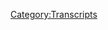 {{Transcript
    | title         = [[359: It's All Legs]]
    | caption       = [https://knowledgefight.libsyn.com/knowledge-fight-its-all-legs Listen to this episode on Libsyn]
    | episodeNumber = [[359: It's All Legs|359]]
    | length        = 01:48:51
}}

{{MessageBox
    | header     = Warning: Bot Generated Content
    | text       = This transcript was automatically generated by transcription software and likely contains many mistakes and misattributions. Please check the audio for definitive quotes, attribution, and context.
    | image      = N3yvass4myg91.webp
    | imagewidth = 50px
    | id         = warning
}}

{{TranscriptBlock
    | name      = Unknown Speaker
    | timestamp = 00:00:00.000
    | text      = N-N-N-N-N-N-N-Knowledge Fight
}}

{{TranscriptBlock
    | name      = Unknown Speaker
    | timestamp = 00:00:12.880
    | text      = Dan and Jordan, I am sweating.
}}

{{TranscriptBlock
    | name      = Unknown Speaker
    | timestamp = 00:00:19.600
    | text      = Knowledgefight.com, it's time to pray.
}}

{{TranscriptBlock
    | name      = Unknown Speaker
    | timestamp = 00:00:21.399
    | text      = I have great respect for knowledgefight, knowledgefight.
}}

{{TranscriptBlock
    | name      = Unknown Speaker
    | timestamp = 00:00:25.160
    | text      = I'm sick of them posing as if they're the good guys, saying, we are the bad guys.
}}

{{TranscriptBlock
    | name      = Unknown Speaker
    | timestamp = 00:00:29.320
    | text      = And I'm here to help.
}}

{{TranscriptBlock
    | name      = Unknown Speaker
    | timestamp = 00:00:30.320
    | text      = I'm here to help.
}}

{{TranscriptBlock
    | name      = Unknown Speaker
    | timestamp = 00:00:31.320
    | text      = Knowledgefight.
}}

{{TranscriptBlock
    | name      = Unknown Speaker
    | timestamp = 00:00:32.320
    | text      = Dan and Jordan, knowledgefight.
}}

{{TranscriptBlock
    | name      = Unknown Speaker
    | timestamp = 00:00:33.320
    | text      = Red Alert.
}}

{{TranscriptBlock
    | name      = Unknown Speaker
    | timestamp = 00:00:34.320
    | text      = Red Alert.
}}

{{TranscriptBlock
    | name      = Unknown Speaker
    | timestamp = 00:00:35.320
    | text      = Need money.
}}

{{TranscriptBlock
    | name      = Unknown Speaker
    | timestamp = 00:00:36.320
    | text      = Red Alert.
}}

{{TranscriptBlock
    | name      = Unknown Speaker
    | timestamp = 00:00:37.320
    | text      = Red Alert.
}}

{{TranscriptBlock
    | name      = Unknown Speaker
    | timestamp = 00:00:38.320
    | text      = Andy and Candice.
}}

{{TranscriptBlock
    | name      = Unknown Speaker
    | timestamp = 00:00:39.320
    | text      = Andy and Candice.
}}

{{TranscriptBlock
    | name      = Unknown Speaker
    | timestamp = 00:00:40.320
    | text      = Stop it.
}}

{{TranscriptBlock
    | name      = Unknown Speaker
    | timestamp = 00:00:41.320
    | text      = Andy and Candice.
}}

{{TranscriptBlock
    | name      = Unknown Speaker
    | timestamp = 00:00:42.320
    | text      = Andy and Candice.
}}

{{TranscriptBlock
    | name      = Unknown Speaker
    | timestamp = 00:00:43.320
    | text      = Andy and Candice.
}}

{{TranscriptBlock
    | name      = Unknown Speaker
    | timestamp = 00:00:44.320
    | text      = It's time to pray.
}}

{{TranscriptBlock
    | name      = Unknown Speaker
    | timestamp = 00:00:45.320
    | text      = Andy and Candice, you're on the air.
}}

{{TranscriptBlock
    | name      = Unknown Speaker
    | timestamp = 00:00:46.320
    | text      = Thanks for holding us.
}}

{{TranscriptBlock
    | name      = Unknown Speaker
    | timestamp = 00:00:47.320
    | text      = Hello, Alex.
}}

{{TranscriptBlock
    | name      = Unknown Speaker
    | timestamp = 00:00:48.320
    | text      = I'm a big fan of the huge fan.
}}

{{TranscriptBlock
    | name      = Unknown Speaker
    | timestamp = 00:00:49.320
    | text      = I love your room.
}}

{{TranscriptBlock
    | name      = Unknown Speaker
    | timestamp = 00:00:51.320
    | text      = Knowledgefight.
}}

{{TranscriptBlock
    | name      = Unknown Speaker
    | timestamp = 00:00:52.320
    | text      = Knowledgefight.com.
}}

{{TranscriptBlock
    | name      = Unknown Speaker
    | timestamp = 00:00:53.320
    | text      = I love you.
}}

{{TranscriptBlock
    | name      = Unknown Speaker
    | timestamp = 00:00:54.320
    | text      = I love you.
}}

{{TranscriptBlock
    | name      = Unknown Speaker
    | timestamp = 00:00:55.320
    | text      = I love you.
}}

{{TranscriptBlock
    | name      = Unknown Speaker
    | timestamp = 00:00:56.320
    | text      = I love you.
}}

{{TranscriptBlock
    | name      = Unknown Speaker
    | timestamp = 00:00:57.320
    | text      = Hey, everybody.
}}

{{TranscriptBlock
    | name      = Unknown Speaker
    | timestamp = 00:00:58.320
    | text      = Welcome back to Knowledge Fight.
}}

{{TranscriptBlock
    | name      = Unknown Speaker
    | timestamp = 00:00:59.320
    | text      = I'm Dan.
}}

{{TranscriptBlock
    | name      = Unknown Speaker
    | timestamp = 00:01:00.320
    | text      = I'm Jordan.
}}

{{TranscriptBlock
    | name      = Unknown Speaker
    | timestamp = 00:01:01.320
    | text      = We're a couple dudes.
}}

{{TranscriptBlock
    | name      = Unknown Speaker
    | timestamp = 00:01:02.320
    | text      = I like to sit around, drink novelty beverages, and talk just a little bit about Alex Jones.
}}

{{TranscriptBlock
    | name      = Unknown Speaker
    | timestamp = 00:01:07.040
    | text      = Indeed, we are, Dan.
}}

{{TranscriptBlock
    | name      = Unknown Speaker
    | timestamp = 00:01:08.599
    | text      = Jordan.
}}

{{TranscriptBlock
    | name      = Unknown Speaker
    | timestamp = 00:01:09.599
    | text      = Dan?
}}

{{TranscriptBlock
    | name      = Unknown Speaker
    | timestamp = 00:01:10.599
    | text      = Jordan.
}}

{{TranscriptBlock
    | name      = Unknown Speaker
    | timestamp = 00:01:11.599
    | text      = Let me ask you a quick question.
}}

{{TranscriptBlock
    | name      = Unknown Speaker
    | timestamp = 00:01:12.599
    | text      = Let me answer a quick question for you.
}}

{{TranscriptBlock
    | name      = Unknown Speaker
    | timestamp = 00:01:14.519
    | text      = Did you ever have a specific affectation, like a hat that you wore all the time when
}}

{{TranscriptBlock
    | name      = Unknown Speaker
    | timestamp = 00:01:20.799
    | text      = you tried to change your personality by some sort of outward appearance?
}}

{{TranscriptBlock
    | name      = Unknown Speaker
    | timestamp = 00:01:24.159
    | text      = Maybe.
}}

{{TranscriptBlock
    | name      = Unknown Speaker
    | timestamp = 00:01:25.159
    | text      = Yeah, I think so.
}}

{{TranscriptBlock
    | name      = Unknown Speaker
    | timestamp = 00:01:26.159
    | text      = Probably.
}}

{{TranscriptBlock
    | name      = Unknown Speaker
    | timestamp = 00:01:27.159
    | text      = Probably had a lot of them.
}}

{{TranscriptBlock
    | name      = Unknown Speaker
    | timestamp = 00:01:28.159
    | text      = I did little things for like one-offs, but one of the things that I did in high school
}}

{{TranscriptBlock
    | name      = Unknown Speaker
    | timestamp = 00:01:33.000
    | text      = was I had a lot of shiny shirts.
}}

{{TranscriptBlock
    | name      = Unknown Speaker
    | timestamp = 00:01:35.079
    | text      = What?
}}

{{TranscriptBlock
    | name      = Unknown Speaker
    | timestamp = 00:01:36.079
    | text      = I had a lot of shiny button-up shirts, maybe some of them had like flaming dice on them.
}}

{{TranscriptBlock
    | name      = Unknown Speaker
    | timestamp = 00:01:42.120
    | text      = Okay.
}}

{{TranscriptBlock
    | name      = Unknown Speaker
    | timestamp = 00:01:43.120
    | text      = All right.
}}

{{TranscriptBlock
    | name      = Unknown Speaker
    | timestamp = 00:01:44.120
    | text      = Okay.
}}

{{TranscriptBlock
    | name      = Unknown Speaker
    | timestamp = 00:01:45.120
    | text      = All right.
}}

{{TranscriptBlock
    | name      = Unknown Speaker
    | timestamp = 00:01:46.120
    | text      = I don't know exactly what I was thinking.
}}

{{TranscriptBlock
    | name      = Unknown Speaker
    | timestamp = 00:01:47.120
    | text      = So you're a dad on vacation in the late 70s.
}}

{{TranscriptBlock
    | name      = Unknown Speaker
    | timestamp = 00:01:49.239
    | text      = Got you.
}}

{{TranscriptBlock
    | name      = Unknown Speaker
    | timestamp = 00:01:50.239
    | text      = More garish than that, but yes.
}}

{{TranscriptBlock
    | name      = Unknown Speaker
    | timestamp = 00:01:52.280
    | text      = It was a Guy Fieri before he existed kind of vibe, but also way shinier.
}}

{{TranscriptBlock
    | name      = Unknown Speaker
    | timestamp = 00:01:58.200
    | text      = I do see you having a weird beard in high school wearing those shiny shirts.
}}

{{TranscriptBlock
    | name      = Unknown Speaker
    | timestamp = 00:02:03.480
    | text      = I can see that.
}}

{{TranscriptBlock
    | name      = Unknown Speaker
    | timestamp = 00:02:04.480
    | text      = I didn't have a weird beard in high school.
}}

{{TranscriptBlock
    | name      = Unknown Speaker
    | timestamp = 00:02:05.480
    | text      = I had a small beard.
}}

{{TranscriptBlock
    | name      = Unknown Speaker
    | timestamp = 00:02:07.159
    | text      = Yeah, a small beard.
}}

{{TranscriptBlock
    | name      = Unknown Speaker
    | timestamp = 00:02:08.159
    | text      = Pencil beard.
}}

{{TranscriptBlock
    | name      = Unknown Speaker
    | timestamp = 00:02:09.159
    | text      = Yes.
}}

{{TranscriptBlock
    | name      = Unknown Speaker
    | timestamp = 00:02:10.159
    | text      = Also shaved the mustache in high school.
}}

{{TranscriptBlock
    | name      = Unknown Speaker
    | timestamp = 00:02:11.159
    | text      = Wait, really?
}}

{{TranscriptBlock
    | name      = Unknown Speaker
    | timestamp = 00:02:12.159
    | text      = Yeah, to honor my Mennonite heritage.
}}

{{TranscriptBlock
    | name      = Unknown Speaker
    | timestamp = 00:02:13.159
    | text      = Oh, okay.
}}

{{TranscriptBlock
    | name      = Unknown Speaker
    | timestamp = 00:02:14.159
    | text      = I don't know if that's why I did it, but I got called Everlast a bunch and then I had
}}

{{TranscriptBlock
    | name      = Unknown Speaker
    | timestamp = 00:02:17.520
    | text      = to stop it.
}}

{{TranscriptBlock
    | name      = Unknown Speaker
    | timestamp = 00:02:18.520
    | text      = And then you had to stop it?
}}

{{TranscriptBlock
    | name      = Unknown Speaker
    | timestamp = 00:02:19.520
    | text      = Yeah, it wasn't good.
}}

{{TranscriptBlock
    | name      = Unknown Speaker
    | timestamp = 00:02:20.520
    | text      = That's the-
}}

{{TranscriptBlock
    | name      = Unknown Speaker
    | timestamp = 00:02:21.520
    | text      = That is the one piece of peer pressure that you can't handle.
}}

{{TranscriptBlock
    | name      = Unknown Speaker
    | timestamp = 00:02:26.639
    | text      = That and the guy from Smash Mouth, again, because Guy Fieri didn't exist at that point.
}}

{{TranscriptBlock
    | name      = Unknown Speaker
    | timestamp = 00:02:32.159
    | text      = Although-
}}

{{TranscriptBlock
    | name      = Unknown Speaker
    | timestamp = 00:02:33.159
    | text      = He had not ascended into his proper place amongst the zeitgeist.
}}

{{TranscriptBlock
    | name      = Unknown Speaker
    | timestamp = 00:02:35.479
    | text      = If timing had been different, I probably would have gotten Guy Fieri a lot.
}}

{{TranscriptBlock
    | name      = Unknown Speaker
    | timestamp = 00:02:39.719
    | text      = But-
}}

{{TranscriptBlock
    | name      = Unknown Speaker
    | timestamp = 00:02:40.719
    | text      = All right.
}}

{{TranscriptBlock
    | name      = Unknown Speaker
    | timestamp = 00:02:41.719
    | text      = Well, I think you should be grateful that you missed that time period.
}}

{{TranscriptBlock
    | name      = Unknown Speaker
    | timestamp = 00:02:45.360
    | text      = Yeah, I did probably.
}}

{{TranscriptBlock
    | name      = Unknown Speaker
    | timestamp = 00:02:46.919
    | text      = I know that I had a bowler hat for a little while as well, but I don't think I ever... It
}}

{{TranscriptBlock
    | name      = Unknown Speaker
    | timestamp = 00:02:51.599
    | text      = never really took over too much as a part of my personality.
}}

{{TranscriptBlock
    | name      = Unknown Speaker
    | timestamp = 00:02:54.560
    | text      = The bowler hat?
}}

{{TranscriptBlock
    | name      = Unknown Speaker
    | timestamp = 00:02:55.560
    | text      = You tried the bowler hat?
}}

{{TranscriptBlock
    | name      = Unknown Speaker
    | timestamp = 00:02:56.560
    | text      = I did try the bowler hat.
}}

{{TranscriptBlock
    | name      = Unknown Speaker
    | timestamp = 00:02:57.560
    | text      = Yeah.
}}

{{TranscriptBlock
    | name      = Unknown Speaker
    | timestamp = 00:02:58.560
    | text      = And then the other thing-
}}

{{TranscriptBlock
    | name      = Unknown Speaker
    | timestamp = 00:02:59.560
    | text      = To social gatherings or as a work thing or how did we integrate the bowler into our day
}}

{{TranscriptBlock
    | name      = Unknown Speaker
    | timestamp = 00:03:05.159
    | text      = to day life?
}}

{{TranscriptBlock
    | name      = Unknown Speaker
    | timestamp = 00:03:06.159
    | text      = I wore it to a homecoming or something like that.
}}

{{TranscriptBlock
    | name      = Unknown Speaker
    | timestamp = 00:03:09.439
    | text      = Okay, yeah.
}}

{{TranscriptBlock
    | name      = Unknown Speaker
    | timestamp = 00:03:10.439
    | text      = Some school dance.
}}

{{TranscriptBlock
    | name      = Unknown Speaker
    | timestamp = 00:03:11.439
    | text      = Yeah, yeah, yeah.
}}

{{TranscriptBlock
    | name      = Unknown Speaker
    | timestamp = 00:03:12.439
    | text      = This guy named Rusty Drewing tried to bully me.
}}

{{TranscriptBlock
    | name      = Unknown Speaker
    | timestamp = 00:03:14.439
    | text      = No, shut the fuck up.
}}

{{TranscriptBlock
    | name      = Unknown Speaker
    | timestamp = 00:03:15.879
    | text      = Rusty Drewing?
}}

{{TranscriptBlock
    | name      = Unknown Speaker
    | timestamp = 00:03:16.879
    | text      = His dad owned a car dealership in Columbia.
}}

{{TranscriptBlock
    | name      = Unknown Speaker
    | timestamp = 00:03:19.080
    | text      = That sounds like a disgusting sex act.
}}

{{TranscriptBlock
    | name      = Unknown Speaker
    | timestamp = 00:03:21.159
    | text      = He was a big dick.
}}

{{TranscriptBlock
    | name      = Unknown Speaker
    | timestamp = 00:03:22.159
    | text      = Well, yeah, he would have to be.
}}

{{TranscriptBlock
    | name      = Unknown Speaker
    | timestamp = 00:03:24.680
    | text      = I didn't really even know him.
}}

{{TranscriptBlock
    | name      = Unknown Speaker
    | timestamp = 00:03:25.840
    | text      = He was a grade older than me and he just sort of got in my face and was like, hey, are you
}}

{{TranscriptBlock
    | name      = Unknown Speaker
    | timestamp = 00:03:30.280
    | text      = man enough to wear that hat?
}}

{{TranscriptBlock
    | name      = Unknown Speaker
    | timestamp = 00:03:31.800
    | text      = I was like, it's a fucking bowler.
}}

{{TranscriptBlock
    | name      = Unknown Speaker
    | timestamp = 00:03:33.599
    | text      = What are we talking about?
}}

{{TranscriptBlock
    | name      = Unknown Speaker
    | timestamp = 00:03:35.319
    | text      = Are you man enough to wear a bowler?
}}

{{TranscriptBlock
    | name      = Unknown Speaker
    | timestamp = 00:03:37.400
    | text      = I don't know why you got to pick on me.
}}

{{TranscriptBlock
    | name      = Unknown Speaker
    | timestamp = 00:03:39.360
    | text      = What is going on?
}}

{{TranscriptBlock
    | name      = Unknown Speaker
    | timestamp = 00:03:40.360
    | text      = It's terrible.
}}

{{TranscriptBlock
    | name      = Unknown Speaker
    | timestamp = 00:03:41.360
    | text      = You have to have a cockney accent if you're going to say it like that.
}}

{{TranscriptBlock
    | name      = Unknown Speaker
    | timestamp = 00:03:43.680
    | text      = Oi.
}}

{{TranscriptBlock
    | name      = Unknown Speaker
    | timestamp = 00:03:44.680
    | text      = Oi, are you man enough to wear that bowler?
}}

{{TranscriptBlock
    | name      = Unknown Speaker
    | timestamp = 00:03:46.680
    | text      = So that was bad.
}}

{{TranscriptBlock
    | name      = Unknown Speaker
    | timestamp = 00:03:47.680
    | text      = And I had a shoulder bag too.
}}

{{TranscriptBlock
    | name      = Unknown Speaker
    | timestamp = 00:03:49.639
    | text      = That was one thing.
}}

{{TranscriptBlock
    | name      = Unknown Speaker
    | timestamp = 00:03:50.639
    | text      = Yeah.
}}

{{TranscriptBlock
    | name      = Unknown Speaker
    | timestamp = 00:03:51.639
    | text      = Like I had a leather shoulder strap bag.
}}

{{TranscriptBlock
    | name      = Unknown Speaker
    | timestamp = 00:03:52.960
    | text      = Yeah, yeah.
}}

{{TranscriptBlock
    | name      = Unknown Speaker
    | timestamp = 00:03:53.960
    | text      = You could call that an affectation, I guess, instead of wearing a backpack.
}}

{{TranscriptBlock
    | name      = Unknown Speaker
    | timestamp = 00:03:56.520
    | text      = Right.
}}

{{TranscriptBlock
    | name      = Unknown Speaker
    | timestamp = 00:03:57.520
    | text      = But who cares?
}}

{{TranscriptBlock
    | name      = Unknown Speaker
    | timestamp = 00:03:58.520
    | text      = So I know a little bit about affectations that are unsuccessful and I know a lot about
}}

{{TranscriptBlock
    | name      = Unknown Speaker
    | timestamp = 00:04:02.759
    | text      = Alex Jones.
}}

{{TranscriptBlock
    | name      = Unknown Speaker
    | timestamp = 00:04:03.759
    | text      = And I only know what you tell me about both, my friend.
}}

{{TranscriptBlock
    | name      = Unknown Speaker
    | timestamp = 00:04:06.159
    | text      = Right.
}}

{{TranscriptBlock
    | name      = Unknown Speaker
    | timestamp = 00:04:07.159
    | text      = Oh, because all your affectations have been successful?
}}

{{TranscriptBlock
    | name      = Unknown Speaker
    | timestamp = 00:04:09.080
    | text      = Every one of them, I believe.
}}

{{TranscriptBlock
    | name      = Unknown Speaker
    | timestamp = 00:04:10.080
    | text      = Right.
}}

{{TranscriptBlock
    | name      = Unknown Speaker
    | timestamp = 00:04:11.080
    | text      = I'm glad you had such an easy path through adolescence.
}}

{{TranscriptBlock
    | name      = Unknown Speaker
    | timestamp = 00:04:13.960
    | text      = Fully integrated into my personality.
}}

{{TranscriptBlock
    | name      = Unknown Speaker
    | timestamp = 00:04:15.719
    | text      = Great.
}}

{{TranscriptBlock
    | name      = Unknown Speaker
    | timestamp = 00:04:16.720
    | text      = No, I tried the old fedora for a while.
}}

{{TranscriptBlock
    | name      = Unknown Speaker
    | timestamp = 00:04:19.959
    | text      = Oh, cool.
}}

{{TranscriptBlock
    | name      = Unknown Speaker
    | timestamp = 00:04:20.959
    | text      = I gave it a shot, man.
}}

{{TranscriptBlock
    | name      = Unknown Speaker
    | timestamp = 00:04:21.959
    | text      = That one looks bad in hindsight.
}}

{{TranscriptBlock
    | name      = Unknown Speaker
    | timestamp = 00:04:23.839
    | text      = Oh, a failure on all fronts.
}}

{{TranscriptBlock
    | name      = Unknown Speaker
    | timestamp = 00:04:25.879
    | text      = Should have gone shiny shirt.
}}

{{TranscriptBlock
    | name      = Unknown Speaker
    | timestamp = 00:04:28.519
    | text      = Should have gone shiny shirt?
}}

{{TranscriptBlock
    | name      = Unknown Speaker
    | timestamp = 00:04:29.600
    | text      = So I-
}}

{{TranscriptBlock
    | name      = Unknown Speaker
    | timestamp = 00:04:30.600
    | text      = I wasn't man enough for a bowler.
}}

{{TranscriptBlock
    | name      = Unknown Speaker
    | timestamp = 00:04:31.600
    | text      = I'm going to be honest with you there.
}}

{{TranscriptBlock
    | name      = Unknown Speaker
    | timestamp = 00:04:32.600
    | text      = No, I'm certainly not.
}}

{{TranscriptBlock
    | name      = Unknown Speaker
    | timestamp = 00:04:33.600
    | text      = Russ, you would have kicked your ass.
}}

{{TranscriptBlock
    | name      = Unknown Speaker
    | timestamp = 00:04:34.600
    | text      = Yeah, you would have kicked my ass.
}}

{{TranscriptBlock
    | name      = Unknown Speaker
    | timestamp = 00:04:35.600
    | text      = So today, Jordan, we got an interesting episode to go over.
}}

{{TranscriptBlock
    | name      = Unknown Speaker
    | timestamp = 00:04:37.720
    | text      = Kind of a wacky Wednesday thing.
}}

{{TranscriptBlock
    | name      = Unknown Speaker
    | timestamp = 00:04:39.680
    | text      = Hello.
}}

{{TranscriptBlock
    | name      = Unknown Speaker
    | timestamp = 00:04:40.680
    | text      = What's going on?
}}

{{TranscriptBlock
    | name      = Unknown Speaker
    | timestamp = 00:04:41.680
    | text      = All right.
}}

{{TranscriptBlock
    | name      = Unknown Speaker
    | timestamp = 00:04:42.680
    | text      = Kind of, kind of.
}}

{{TranscriptBlock
    | name      = Unknown Speaker
    | timestamp = 00:04:43.680
    | text      = Sure.
}}

{{TranscriptBlock
    | name      = Unknown Speaker
    | timestamp = 00:04:44.680
    | text      = We're halfway in the pool, halfway out of it.
}}

{{TranscriptBlock
    | name      = Unknown Speaker
    | timestamp = 00:04:46.360
    | text      = But we'll get to that here in a moment.
}}

{{TranscriptBlock
    | name      = Unknown Speaker
    | timestamp = 00:04:47.800
    | text      = But before we do, Jordan, we've got to take a moment to say thank you to the people who
}}

{{TranscriptBlock
    | name      = Unknown Speaker
    | timestamp = 00:04:50.439
    | text      = have signed up and are supporting the show.
}}

{{TranscriptBlock
    | name      = Unknown Speaker
    | timestamp = 00:04:52.639
    | text      = Today what we got in front of us, a murder of wonks.
}}

{{TranscriptBlock
    | name      = Unknown Speaker
    | timestamp = 00:04:55.120
    | text      = Uh-oh, a murder of wonks.
}}

{{TranscriptBlock
    | name      = Unknown Speaker
    | timestamp = 00:04:56.639
    | text      = Yes.
}}

{{TranscriptBlock
    | name      = Unknown Speaker
    | timestamp = 00:04:57.639
    | text      = A lot of folks signed up and we appreciate it very much.
}}

{{TranscriptBlock
    | name      = Unknown Speaker
    | timestamp = 00:05:00.319
    | text      = So first of all, Scott, thank you so much.
}}

{{TranscriptBlock
    | name      = Unknown Speaker
    | timestamp = 00:05:02.120
    | text      = You are now a policy wonk.
}}

{{TranscriptBlock
    | name      = Unknown Speaker
    | timestamp = 00:05:03.120
    | text      = I'm a policy wonk.
}}

{{TranscriptBlock
    | name      = Unknown Speaker
    | timestamp = 00:05:04.120
    | text      = Thank you, Scott.
}}

{{TranscriptBlock
    | name      = Unknown Speaker
    | timestamp = 00:05:05.120
    | text      = Thanks, Scott.
}}

{{TranscriptBlock
    | name      = Unknown Speaker
    | timestamp = 00:05:06.120
    | text      = Next, Jody.
}}

{{TranscriptBlock
    | name      = Unknown Speaker
    | timestamp = 00:05:07.120
    | text      = Thank you so much.
}}

{{TranscriptBlock
    | name      = Unknown Speaker
    | timestamp = 00:05:08.120
    | text      = You're now a policy wonk.
}}

{{TranscriptBlock
    | name      = Unknown Speaker
    | timestamp = 00:05:09.120
    | text      = I'm a policy wonk.
}}

{{TranscriptBlock
    | name      = Unknown Speaker
    | timestamp = 00:05:10.120
    | text      = Thank you, Jody.
}}

{{TranscriptBlock
    | name      = Unknown Speaker
    | timestamp = 00:05:11.120
    | text      = Thank you, Jody.
}}

{{TranscriptBlock
    | name      = Unknown Speaker
    | timestamp = 00:05:12.120
    | text      = Next, Brad, thank you so much.
}}

{{TranscriptBlock
    | name      = Unknown Speaker
    | timestamp = 00:05:13.120
    | text      = You are now a policy wonk.
}}

{{TranscriptBlock
    | name      = Unknown Speaker
    | timestamp = 00:05:14.639
    | text      = I'm a policy wonk.
}}

{{TranscriptBlock
    | name      = Unknown Speaker
    | timestamp = 00:05:15.639
    | text      = Thank you, Brad.
}}

{{TranscriptBlock
    | name      = Unknown Speaker
    | timestamp = 00:05:16.639
    | text      = Thank you, Brad.
}}

{{TranscriptBlock
    | name      = Unknown Speaker
    | timestamp = 00:05:17.639
    | text      = Next, David.
}}

{{TranscriptBlock
    | name      = Unknown Speaker
    | timestamp = 00:05:18.639
    | text      = Thank you so much.
}}

{{TranscriptBlock
    | name      = Unknown Speaker
    | timestamp = 00:05:19.639
    | text      = You are now a policy wonk.
}}

{{TranscriptBlock
    | name      = Unknown Speaker
    | timestamp = 00:05:20.639
    | text      = I'm a policy wonk.
}}

{{TranscriptBlock
    | name      = Unknown Speaker
    | timestamp = 00:05:21.639
    | text      = Thank you, David.
}}

{{TranscriptBlock
    | name      = Unknown Speaker
    | timestamp = 00:05:22.639
    | text      = Next, Kristen with an A. Thank you so much.
}}

{{TranscriptBlock
    | name      = Unknown Speaker
    | timestamp = 00:05:23.639
    | text      = You are now a policy wonk.
}}

{{TranscriptBlock
    | name      = Unknown Speaker
    | timestamp = 00:05:24.899
    | text      = I'm a policy one.
}}

{{TranscriptBlock
    | name      = Unknown Speaker
    | timestamp = 00:05:25.899
    | text      = Thank you, Kristen with an A. Kristen with an A where?
}}

{{TranscriptBlock
    | name      = Unknown Speaker
    | timestamp = 00:05:28.040
    | text      = What?
}}

{{TranscriptBlock
    | name      = Unknown Speaker
    | timestamp = 00:05:29.040
    | text      = At the end, right before the end?
}}

{{TranscriptBlock
    | name      = Unknown Speaker
    | timestamp = 00:05:30.819
    | text      = Oh, okay.
}}

{{TranscriptBlock
    | name      = Unknown Speaker
    | timestamp = 00:05:31.819
    | text      = Kristanne.
}}

{{TranscriptBlock
    | name      = Unknown Speaker
    | timestamp = 00:05:32.819
    | text      = Kristanne?
}}

{{TranscriptBlock
    | name      = Unknown Speaker
    | timestamp = 00:05:33.839
    | text      = Yep.
}}

{{TranscriptBlock
    | name      = Unknown Speaker
    | timestamp = 00:05:34.839
    | text      = All right.
}}

{{TranscriptBlock
    | name      = Unknown Speaker
    | timestamp = 00:05:35.839
    | text      = Next, Wangavu.
}}

{{TranscriptBlock
    | name      = Unknown Speaker
    | timestamp = 00:05:36.839
    | text      = Thank you so much.
}}

{{TranscriptBlock
    | name      = Unknown Speaker
    | timestamp = 00:05:37.839
    | text      = You are now a policy wonk.
}}

{{TranscriptBlock
    | name      = Unknown Speaker
    | timestamp = 00:05:38.839
    | text      = I'm a policy wonk.
}}

{{TranscriptBlock
    | name      = Unknown Speaker
    | timestamp = 00:05:39.839
    | text      = Thank you so much.
}}

{{TranscriptBlock
    | name      = Unknown Speaker
    | timestamp = 00:05:40.839
    | text      = Thank you, Wangavu.
}}

{{TranscriptBlock
    | name      = Unknown Speaker
    | timestamp = 00:05:41.839
    | text      = Wangavu.
}}

{{TranscriptBlock
    | name      = Unknown Speaker
    | timestamp = 00:05:42.839
    | text      = Thank you so much. You are now a policy wonk. I'm a policy wonk
}}

{{TranscriptBlock
    | name      = Unknown Speaker
    | timestamp = 00:05:47.199
    | text      = Next succubus Queen amber. Thank you so much. You are now a policy wonk. I'm a policy wonk
}}

{{TranscriptBlock
    | name      = Unknown Speaker
    | timestamp = 00:05:53.079
    | text      = Queen amber amber and finally, you know, they don't actually have a monarchy. It's more of a republic
}}

{{TranscriptBlock
    | name      = Unknown Speaker
    | timestamp = 00:06:00.439
    | text      = So she would be president. It's not a democracy. It's a republic. Yeah, exactly. Yeah, then finally ghosts in my ramen
}}

{{TranscriptBlock
    | name      = Unknown Speaker
    | timestamp = 00:06:06.959
    | text      = Thank you so much. You are now a policy wonk. I'm a policy wonk. Thank you so much in my ramen ghosts in my ramen
}}

{{TranscriptBlock
    | name      = Unknown Speaker
    | timestamp = 00:06:13.199
    | text      = If you're out there listening you're thinking hey
}}

{{TranscriptBlock
    | name      = Unknown Speaker
    | timestamp = 00:06:14.439
    | text      = Like what these guys do like to support the show you can do that by going to our website knowledgefight.com
}}

{{TranscriptBlock
    | name      = Unknown Speaker
    | timestamp = 00:06:18.399
    | text      = Clicking the button that says support the show. We would appreciate it. It'd be lovely. So
}}

{{TranscriptBlock
    | name      = Unknown Speaker
    | timestamp = 00:06:22.839
    | text      = Jordan today, like I said pseudo wacky Wednesday. Yes
}}

{{TranscriptBlock
    | name      = Unknown Speaker
    | timestamp = 00:06:26.720
    | text      = I was racking my brain in preparation for this episode trying to come up with what we could do for a wacky Wednesday
}}

{{TranscriptBlock
    | name      = Unknown Speaker
    | timestamp = 00:06:33.480
    | text      = And I pursued a number of possibilities as I've brought up a number of times in the past
}}

{{TranscriptBlock
    | name      = Unknown Speaker
    | timestamp = 00:06:37.959
    | text      = I think I've about reached my point of disinterest in Carrie Cassidy and project Camelot and the couple of interviews of hers that I listened
}}

{{TranscriptBlock
    | name      = Unknown Speaker
    | timestamp = 00:06:44.560
    | text      = To to like try and chart a course were pretty uninspiring
}}

{{TranscriptBlock
    | name      = Unknown Speaker
    | timestamp = 00:06:48.160
    | text      = So I considered the possibility about doing another episode about Kevin Moore the guy who was making a documentary about Carrie's best friend
}}

{{TranscriptBlock
    | name      = Unknown Speaker
    | timestamp = 00:06:54.800
    | text      = Who's in prison for murder Mark Richards?
}}

{{TranscriptBlock
    | name      = Unknown Speaker
    | timestamp = 00:06:56.959
    | text      = He started releasing his new docu-series about people who channel aliens and spirits
}}

{{TranscriptBlock
    | name      = Unknown Speaker
    | timestamp = 00:07:01.579
    | text      = So I decided maybe I should give that a shot. It's called they call us channelers. Uh
}}

{{TranscriptBlock
    | name      = Unknown Speaker
    | timestamp = 00:07:06.439
    | text      = Whoo, they do not some people do some people do but they shouldn't now if you're interested in seeing otherwise seemingly normal people do
}}

{{TranscriptBlock
    | name      = Unknown Speaker
    | timestamp = 00:07:13.980
    | text      = Terrible alien impressions and talk super vaguely about standard New Age slash self-help ideas
}}

{{TranscriptBlock
    | name      = Unknown Speaker
    | timestamp = 00:07:19.560
    | text      = This is the damn show for you, but ultimately it didn't feel like something worth our time
}}

{{TranscriptBlock
    | name      = Unknown Speaker
    | timestamp = 00:07:24.920
    | text      = There's not a whole lot to deconstruct and discuss about people pretending to channel aliens
}}

{{TranscriptBlock
    | name      = Unknown Speaker
    | timestamp = 00:07:29.439
    | text      = And that would ultimately just end up with us mocking them, which is kind of fun
}}

{{TranscriptBlock
    | name      = Unknown Speaker
    | timestamp = 00:07:33.639
    | text      = But maybe not the best bedrock for an episode. Yeah
}}

{{TranscriptBlock
    | name      = Unknown Speaker
    | timestamp = 00:07:36.600
    | text      = You know, we it's it's kind of like a it's it's low stakes. It's tough. It's tough
}}

{{TranscriptBlock
    | name      = Unknown Speaker
    | timestamp = 00:07:41.360
    | text      = We don't live in the world where we get to frolic amongst these these people like we once did
}}

{{TranscriptBlock
    | name      = Unknown Speaker
    | timestamp = 00:07:47.319
    | text      = You know things are far darker and more serious. We're in the we're in the DC Universe
}}

{{TranscriptBlock
    | name      = Unknown Speaker
    | timestamp = 00:07:51.240
    | text      = We're not in the Marvel Universe anymore, Dan, and there's also a feeling of like, all right fucking pretend to talk to aliens. Yeah
}}

{{TranscriptBlock
    | name      = Unknown Speaker
    | timestamp = 00:07:59.339
    | text      = You're low on the fucking totem pole. We will get to you, but it's gonna be a while.
}}

{{TranscriptBlock
    | name      = Unknown Speaker
    | timestamp = 00:08:04.540
    | text      = Ten years from now we'll look back on this and be like, oh, wasn't this stupid?
}}

{{TranscriptBlock
    | name      = Unknown Speaker
    | timestamp = 00:08:09.620
    | text      = Whatever. So also I've
}}

{{TranscriptBlock
    | name      = Unknown Speaker
    | timestamp = 00:08:11.879
    | text      = Went down some other avenues and I've said in the past that I didn't want to cover
}}

{{TranscriptBlock
    | name      = Unknown Speaker
    | timestamp = 00:08:15.740
    | text      = This guy Steve Kelly ever again, but I stumbled into a little video that he put out
}}

{{TranscriptBlock
    | name      = Unknown Speaker
    | timestamp = 00:08:21.540
    | text      = If you if you recall this is the guy who claims that there's demonic forces that have a base underneath the Getty Museum
}}

{{TranscriptBlock
    | name      = Unknown Speaker
    | timestamp = 00:08:27.259
    | text      = Yes, and they're abusing and killing children there to harvest Lush, whatever that is. Right, right
}}

{{TranscriptBlock
    | name      = Unknown Speaker
    | timestamp = 00:08:32.299
    | text      = I recall Lush factored heavily into that episode and I would never adequately explain
}}

{{TranscriptBlock
    | name      = Unknown Speaker
    | timestamp = 00:08:39.200
    | text      = So you see for a while Stephen Kelly was trying to co-opt the QAnon audience
}}

{{TranscriptBlock
    | name      = Unknown Speaker
    | timestamp = 00:08:43.679
    | text      = I'm trying to get them into his side
}}

{{TranscriptBlock
    | name      = Unknown Speaker
    | timestamp = 00:08:46.159
    | text      = But I think he's moved on from that now into just putting out weird videos where he talks about battles
}}

{{TranscriptBlock
    | name      = Unknown Speaker
    | timestamp = 00:08:51.080
    | text      = He and his Jedi followers are having deep underground while sitting in front of a sheet. It's all pretty disturbing stuff
}}

{{TranscriptBlock
    | name      = Unknown Speaker
    | timestamp = 00:08:57.440
    | text      = I and I guess like I said, I I've made it clear
}}

{{TranscriptBlock
    | name      = Unknown Speaker
    | timestamp = 00:09:00.480
    | text      = I don't want to cover that dude ever again because he scares me
}}

{{TranscriptBlock
    | name      = Unknown Speaker
    | timestamp = 00:09:03.080
    | text      = He looks like killer Bob from Twin Peaks and his videos are just him sitting in front of a sheet looking at the camera and rambling
}}

{{TranscriptBlock
    | name      = Unknown Speaker
    | timestamp = 00:09:09.600
    | text      = Menacingly about mind war and also fairly often about how he's not so into the Jews. Yes. It's not it's not good
}}

{{TranscriptBlock
    | name      = Unknown Speaker
    | timestamp = 00:09:18.080
    | text      = That premise is that premise sounds fun
}}

{{TranscriptBlock
    | name      = Unknown Speaker
    | timestamp = 00:09:20.600
    | text      = But then you realize that there's always the undercurrent of racism underneath and it gets dark
}}

{{TranscriptBlock
    | name      = Unknown Speaker
    | timestamp = 00:09:24.679
    | text      = But the racism and the the anti-semitism is like that makes it
}}

{{TranscriptBlock
    | name      = Unknown Speaker
    | timestamp = 00:09:29.200
    | text      = Relevant to possibly still talk about right exactly these tendrils and where they go, right?
}}

{{TranscriptBlock
    | name      = Unknown Speaker
    | timestamp = 00:09:34.360
    | text      = but I just I don't know it's a mess and then another issue is that Stephen Kelly is a very small audience like his YouTube videos all
}}

{{TranscriptBlock
    | name      = Unknown Speaker
    | timestamp = 00:09:42.240
    | text      = Hover around a thousand views and it just doesn't feel like a great use of our time to make fun of him
}}

{{TranscriptBlock
    | name      = Unknown Speaker
    | timestamp = 00:09:47.759
    | text      = It just seems like again go. Yeah, do your Jedi minds mind wars and whatever
}}

{{TranscriptBlock
    | name      = Unknown Speaker
    | timestamp = 00:09:54.720
    | text      = And you know
}}

{{TranscriptBlock
    | name      = Unknown Speaker
    | timestamp = 00:09:55.620
    | text      = He's on the more successful side of the space weirdos that I was looking at
}}

{{TranscriptBlock
    | name      = Unknown Speaker
    | timestamp = 00:09:59.100
    | text      = Considering covering for the show and it just becomes a problem in the same way. We can't frolic anymore so much. Yeah, it's
}}

{{TranscriptBlock
    | name      = Unknown Speaker
    | timestamp = 00:10:05.779
    | text      = Similarly, we can't really just take any old video on YouTube and feel good about ourselves
}}

{{TranscriptBlock
    | name      = Unknown Speaker
    | timestamp = 00:10:10.580
    | text      = Right, right. So I felt like I'd hit a brick wall, but then it dawned on me brick walls
}}

{{TranscriptBlock
    | name      = Unknown Speaker
    | timestamp = 00:10:16.980
    | text      = Yes episode all about the manufacturing of bricks
}}

{{TranscriptBlock
    | name      = Unknown Speaker
    | timestamp = 00:10:20.000
    | text      = If punching down is a concern then there's one obvious solution to that problem. How does this grab you Jordan?
}}

{{TranscriptBlock
    | name      = Unknown Speaker
    | timestamp = 00:10:35.639
    | text      = You're looking at me confused
}}

{{TranscriptBlock
    | name      = Unknown Speaker
    | timestamp = 00:10:39.080
    | text      = That is some goddamn Giorgio Moroder for you
}}

{{TranscriptBlock
    | name      = Unknown Speaker
    | timestamp = 00:10:42.080
    | text      = This guy is the goddamn father of disco, right?
}}

{{TranscriptBlock
    | name      = Unknown Speaker
    | timestamp = 00:10:45.039
    | text      = This motherfucker produced blondie song called me penny Boggins danger zone the theme song from the never-ending story in a
}}

{{TranscriptBlock
    | name      = Unknown Speaker
    | timestamp = 00:10:52.759
    | text      = Tom's diner featuring Britney Spears. I know Giorgio Barone songs great. Yeah
}}

{{TranscriptBlock
    | name      = Unknown Speaker
    | timestamp = 00:10:58.480
    | text      = So it's a very common request from listeners that we tap into the catalog of coast to coast am and I've resisted the urge to
}}

{{TranscriptBlock
    | name      = Unknown Speaker
    | timestamp = 00:11:04.960
    | text      = Do so up to this point mostly because I was perfectly satisfied with the paranormal space weirdo stuff that we covered
}}

{{TranscriptBlock
    | name      = Unknown Speaker
    | timestamp = 00:11:11.220
    | text      = Project Camelot and the Raptors was all I really needed but as that well has gone dry and we've gotten a pretty good idea of
}}

{{TranscriptBlock
    | name      = Unknown Speaker
    | timestamp = 00:11:18.139
    | text      = What's underneath Carrie Cassidy's shit mostly sovereign citizen ideas and coded racism
}}

{{TranscriptBlock
    | name      = Unknown Speaker
    | timestamp = 00:11:23.039
    | text      = It feels like we need to move on to greener pastures and there is no greener pasture than coast to coast am
}}

{{TranscriptBlock
    | name      = Unknown Speaker
    | timestamp = 00:11:30.220
    | text      = We'll never need to worry about punching down since they have millions of listeners and the show is basically an institution at this point
}}

{{TranscriptBlock
    | name      = Unknown Speaker
    | timestamp = 00:11:36.139
    | text      = We will literally never come close to the level of success that they have so we can mock freely. Yeah, that's true
}}

{{TranscriptBlock
    | name      = Unknown Speaker
    | timestamp = 00:11:42.980
    | text      = So that's a big I like that. Yeah
}}

{{TranscriptBlock
    | name      = Unknown Speaker
    | timestamp = 00:11:45.179
    | text      = Yeah, this will be a new venture on the show and I intend it to be an ongoing series
}}

{{TranscriptBlock
    | name      = Unknown Speaker
    | timestamp = 00:11:49.299
    | text      = So I apologize if this episode in particular isn't gonna cover a whole lot of the background
}}

{{TranscriptBlock
    | name      = Unknown Speaker
    | timestamp = 00:11:53.379
    | text      = Information about coast to coast and George and Ori in great detail
}}

{{TranscriptBlock
    | name      = Unknown Speaker
    | timestamp = 00:11:56.799
    | text      = I intend to save those for a future episode because I think the best way that we can make our
}}

{{TranscriptBlock
    | name      = Unknown Speaker
    | timestamp = 00:12:01.460
    | text      = Transition into the world of coast to coast am is by way of familiarity as we learn from listening to Alex's shows on the days
}}

{{TranscriptBlock
    | name      = Unknown Speaker
    | timestamp = 00:12:08.820
    | text      = After the Boston bombing Alex was a guest on coast to coast on April 16th the day after the tragedy
}}

{{TranscriptBlock
    | name      = Unknown Speaker
    | timestamp = 00:12:15.500
    | text      = now that we're equipped with a bit of the
}}

{{TranscriptBlock
    | name      = Unknown Speaker
    | timestamp = 00:12:18.620
    | text      = Understanding about what Alex was bringing to the table on his own show
}}

{{TranscriptBlock
    | name      = Unknown Speaker
    | timestamp = 00:12:21.740
    | text      = I thought it might be interesting to see how he was presenting himself on a
}}

{{TranscriptBlock
    | name      = Unknown Speaker
    | timestamp = 00:12:25.340
    | text      = different show a show with a way bigger audience than his and a show that's hosted by a
}}

{{TranscriptBlock
    | name      = Unknown Speaker
    | timestamp = 00:12:31.700
    | text      = Friendly host as opposed to someone who is likely to call him out on his bullshit
}}

{{TranscriptBlock
    | name      = Unknown Speaker
    | timestamp = 00:12:35.740
    | text      = Yeah
}}

{{TranscriptBlock
    | name      = Unknown Speaker
    | timestamp = 00:12:35.980
    | text      = I think that looking at Alex's appearance on the April 16th 2013 episode of coast to coast am
}}

{{TranscriptBlock
    | name      = Unknown Speaker
    | timestamp = 00:12:42.139
    | text      = Might be a perfect way for us to dip our toes into the water. And so that's what we'll be doing here today
}}

{{TranscriptBlock
    | name      = Unknown Speaker
    | timestamp = 00:12:47.899
    | text      = a pseudo wacky Wednesday Oh Dan, I I know you put it very kindly, but I think you just broke up with Kerry Cassidy
}}

{{TranscriptBlock
    | name      = Unknown Speaker
    | timestamp = 00:12:56.960
    | text      = Yeah, I think that's what I heard. I heard you say it's time to move on Dan
}}

{{TranscriptBlock
    | name      = Unknown Speaker
    | timestamp = 00:13:02.120
    | text      = This is I know this is how it's just like a man to get a modicum of fame and then leave his
}}

{{TranscriptBlock
    | name      = Unknown Speaker
    | timestamp = 00:13:09.360
    | text      = old girlfriend behind for the
}}

{{TranscriptBlock
    | name      = Unknown Speaker
    | timestamp = 00:13:11.360
    | text      = Flashy new one. I know you owe millions of listeners. I know Harry can't compete with that. I know project camel
}}

{{TranscriptBlock
    | name      = Unknown Speaker
    | timestamp = 00:13:18.519
    | text      = I know you've got me through some hard times sure, but look look how hot coast to coast am is I can't pass this up. I
}}

{{TranscriptBlock
    | name      = Unknown Speaker
    | timestamp = 00:13:25.919
    | text      = Don't like you present
}}

{{TranscriptBlock
    | name      = Unknown Speaker
    | timestamp = 00:13:28.039
    | text      = Maybe some truth to it. Maybe some undercurrents. Oh
}}

{{TranscriptBlock
    | name      = Unknown Speaker
    | timestamp = 00:13:31.519
    | text      = Yeah, I mean, I'll still check back in whenever she has Mark Richards on or let's say there's a there's breaking news in the Eddie
}}

{{TranscriptBlock
    | name      = Unknown Speaker
    | timestamp = 00:13:37.779
    | text      = Page world. Yeah, of course. There's a racist alien slash bringer of death. Absolutely Archangel Abaddon news
}}

{{TranscriptBlock
    | name      = Unknown Speaker
    | timestamp = 00:13:47.279
    | text      = That's just our journalistic dude, yeah, yeah
}}

{{TranscriptBlock
    | name      = Unknown Speaker
    | timestamp = 00:13:49.779
    | text      = But for now, I I think I think I think coast to coast might be a much better and there's a lot
}}

{{TranscriptBlock
    | name      = Unknown Speaker
    | timestamp = 00:13:55.480
    | text      = I I have a I have a working theory about coast to coast am that I think will flash out over the course of
}}

{{TranscriptBlock
    | name      = Unknown Speaker
    | timestamp = 00:14:01.200
    | text      = Not just this episode but other episodes we do about it that I think I think it's a very important
}}

{{TranscriptBlock
    | name      = Unknown Speaker
    | timestamp = 00:14:06.399
    | text      = Spoke in the wheel. Okay, maybe even a centerpiece of the wheel. All right of
}}

{{TranscriptBlock
    | name      = Unknown Speaker
    | timestamp = 00:14:12.120
    | text      = mainlineing these
}}

{{TranscriptBlock
    | name      = Unknown Speaker
    | timestamp = 00:14:13.559
    | text      = crypto
}}

{{TranscriptBlock
    | name      = Unknown Speaker
    | timestamp = 00:14:15.039
    | text      = Propagandists. Yeah monsters. Yeah. Yeah, so we'll get into that as we go along
}}

{{TranscriptBlock
    | name      = Unknown Speaker
    | timestamp = 00:14:19.240
    | text      = All right, but let's let's jump in here on this April 16th episode
}}

{{TranscriptBlock
    | name      = Unknown Speaker
    | timestamp = 00:14:24.159
    | text      = George Nori host of coast to coast coast to coast host coast to host. Ooh
}}

{{TranscriptBlock
    | name      = Unknown Speaker
    | timestamp = 00:14:29.840
    | text      = That Giorgio Moroder put me in a great mood. Get out of here
}}

{{TranscriptBlock
    | name      = Unknown Speaker
    | timestamp = 00:14:32.519
    | text      = So he opens up the show talking about the previous day's bombing in Boston from the City of Angels off the Pacific Ocean
}}

{{TranscriptBlock
    | name      = Unknown Speaker
    | timestamp = 00:14:40.720
    | text      = Good morning. Good evening. Wherever you may be across a nation around the world
}}

{{TranscriptBlock
    | name      = Unknown Speaker
    | timestamp = 00:14:45.440
    | text      = I'm George Nori and welcome to coast to coast am hi our Alex Jones looks at our world
}}

{{TranscriptBlock
    | name      = Unknown Speaker
    | timestamp = 00:14:51.879
    | text      = It here's what's happening
}}

{{TranscriptBlock
    | name      = Unknown Speaker
    | timestamp = 00:14:54.080
    | text      = law enforcement officials have no concrete information on who planted the two bombs and
}}

{{TranscriptBlock
    | name      = Unknown Speaker
    | timestamp = 00:14:59.759
    | text      = I'd left more than 170 people injured three dead near the finish line of the Boston Marathon Monday
}}

{{TranscriptBlock
    | name      = Unknown Speaker
    | timestamp = 00:15:06.039
    | text      = 17 of the injured are now in critical condition still in area hospitals several of them removing from their body parts
}}

{{TranscriptBlock
    | name      = Unknown Speaker
    | timestamp = 00:15:13.840
    | text      = very tragic situation
}}

{{TranscriptBlock
    | name      = Unknown Speaker
    | timestamp = 00:15:16.039
    | text      = So, you know, you can already hear like just a much better broadcaster
}}

{{TranscriptBlock
    | name      = Unknown Speaker
    | timestamp = 00:15:21.279
    | text      = Yeah, you can see the the the chops the voice. He has a warmth to him
}}

{{TranscriptBlock
    | name      = Unknown Speaker
    | timestamp = 00:15:26.960
    | text      = Yeah, they Alex doesn't have yeah full disclosure. I have never listened to coast to coast am. Oh, yeah, not once in my life
}}

{{TranscriptBlock
    | name      = Unknown Speaker
    | timestamp = 00:15:33.559
    | text      = Oh, so this is so much of it and that's getting back to our roots
}}

{{TranscriptBlock
    | name      = Unknown Speaker
    | timestamp = 00:15:37.559
    | text      = I truly don't know what you're talking about
}}

{{TranscriptBlock
    | name      = Unknown Speaker
    | timestamp = 00:15:40.159
    | text      = Well, I wish I'd prepared differently then I assumed that you would have some familiarity with just because it is such a cultural institution
}}

{{TranscriptBlock
    | name      = Unknown Speaker
    | timestamp = 00:15:46.399
    | text      = Yeah, it's been on the radio for a fucking ever
}}

{{TranscriptBlock
    | name      = Unknown Speaker
    | timestamp = 00:15:48.320
    | text      = but one of the things that's also really difficult about the idea of us dipping our toes in and trying to do like an
}}

{{TranscriptBlock
    | name      = Unknown Speaker
    | timestamp = 00:15:54.399
    | text      = All-encompassing episode about coast-to-coast is that it's had a number of hosts over the years
}}

{{TranscriptBlock
    | name      = Unknown Speaker
    | timestamp = 00:16:00.000
    | text      = Okay, and like you Art Bell's era is very different than George Nori's era
}}

{{TranscriptBlock
    | name      = Unknown Speaker
    | timestamp = 00:16:05.120
    | text      = Gotcha, and you know, there's there's a lot of complexity to it
}}

{{TranscriptBlock
    | name      = Unknown Speaker
    | timestamp = 00:16:09.399
    | text      = And and so that's why I would want to leave that for gotcha a gradual getting into it for now
}}

{{TranscriptBlock
    | name      = Unknown Speaker
    | timestamp = 00:16:16.460
    | text      = All you really need to know is George. No, he's kind of a piece of shit, right?
}}

{{TranscriptBlock
    | name      = Unknown Speaker
    | timestamp = 00:16:19.200
    | text      = Right, but gotcha much better broadcaster than we're used to gotcha and and I think that some of that is almost
}}

{{TranscriptBlock
    | name      = Unknown Speaker
    | timestamp = 00:16:26.399
    | text      = Even more dangerous because as we just hear 30 seconds of his voice, you can hear a welcoming
}}

{{TranscriptBlock
    | name      = Unknown Speaker
    | timestamp = 00:16:33.360
    | text      = There's a there's a performance to his voice. That is is very old-school radio
}}

{{TranscriptBlock
    | name      = Unknown Speaker
    | timestamp = 00:16:37.600
    | text      = Oh, yeah, absolutely. This guy is welcome you you into the show and he's friendly. Yeah, you can almost hear a smile in his voice
}}

{{TranscriptBlock
    | name      = Unknown Speaker
    | timestamp = 00:16:43.840
    | text      = Yeah, I heard that and I thought of one of those old like big box radios that the family would sit around in the 40s
}}

{{TranscriptBlock
    | name      = Unknown Speaker
    | timestamp = 00:16:52.120
    | text      = You know one of those giant
}}

{{TranscriptBlock
    | name      = Unknown Speaker
    | timestamp = 00:16:53.960
    | text      = Well, I don't know what you would call them. Just cabinets filled with radio. Yeah. Yeah
}}

{{TranscriptBlock
    | name      = Unknown Speaker
    | timestamp = 00:16:59.200
    | text      = So Alex isn't on the show right at the beginning. Okay, George has another guest who is a psychiatrist
}}

{{TranscriptBlock
    | name      = Unknown Speaker
    | timestamp = 00:17:06.079
    | text      = Who they talk about hate and the experience of hate sure how it can overwhelm a person
}}

{{TranscriptBlock
    | name      = Unknown Speaker
    | timestamp = 00:17:13.119
    | text      = Yeah, those sort of ideas. It's not really that important of an interview, but I'm gonna play a clip here and that is because
}}

{{TranscriptBlock
    | name      = Unknown Speaker
    | timestamp = 00:17:20.920
    | text      = George nori is sort of spitballing about who might have been behind this bombing. Okay. Now that's not a good idea
}}

{{TranscriptBlock
    | name      = Unknown Speaker
    | timestamp = 00:17:27.400
    | text      = well, it's what a lot of broadcasters and
}}

{{TranscriptBlock
    | name      = Unknown Speaker
    | timestamp = 00:17:31.039
    | text      = commentators were engaging in perhaps fair
}}

{{TranscriptBlock
    | name      = Unknown Speaker
    | timestamp = 00:17:34.599
    | text      = Speculation runs rampant, especially in times of right, you know big news stories
}}

{{TranscriptBlock
    | name      = Unknown Speaker
    | timestamp = 00:17:40.220
    | text      = And I don't think that his behavior is too irresponsible
}}

{{TranscriptBlock
    | name      = Unknown Speaker
    | timestamp = 00:17:44.339
    | text      = But I do think that Alex would see this as very irresponsible
}}

{{TranscriptBlock
    | name      = Unknown Speaker
    | timestamp = 00:17:48.740
    | text      = well, let's assume for a moment that this situation Boston was caused by
}}

{{TranscriptBlock
    | name      = Unknown Speaker
    | timestamp = 00:17:54.019
    | text      = somebody
}}

{{TranscriptBlock
    | name      = Unknown Speaker
    | timestamp = 00:17:55.220
    | text      = Individual not necessarily a group that has some kind of political ideology
}}

{{TranscriptBlock
    | name      = Unknown Speaker
    | timestamp = 00:18:00.180
    | text      = But an individual who's just ticked off for whatever reason he may be ticked off at government
}}

{{TranscriptBlock
    | name      = Unknown Speaker
    | timestamp = 00:18:06.059
    | text      = But why do you take?
}}

{{TranscriptBlock
    | name      = Unknown Speaker
    | timestamp = 00:18:08.059
    | text      = Innocent people when you're that angry, so you got George nori speculating that it's a lone wolf
}}

{{TranscriptBlock
    | name      = Unknown Speaker
    | timestamp = 00:18:15.660
    | text      = Okay, maybe it's someone who's angry at the government, baby
}}

{{TranscriptBlock
    | name      = Unknown Speaker
    | timestamp = 00:18:18.579
    | text      = Yeah, it's he's talking to this psychiatrist Peter Breggin about the nature of hate
}}

{{TranscriptBlock
    | name      = Unknown Speaker
    | timestamp = 00:18:22.859
    | text      = Like I said, it's largely an unnoticeable interview and I don't have much to say about it other than to point this part out
}}

{{TranscriptBlock
    | name      = Unknown Speaker
    | timestamp = 00:18:28.619
    | text      = And to say that Peter Breggin is the leader a leader in the field of anti medication
}}

{{TranscriptBlock
    | name      = Unknown Speaker
    | timestamp = 00:18:34.099
    | text      = Psychiatrists, oh god, he may not be as crazy a dude as most of the anti science guests
}}

{{TranscriptBlock
    | name      = Unknown Speaker
    | timestamp = 00:18:39.779
    | text      = Alex will have on his show but guest choice is an editorial decision
}}

{{TranscriptBlock
    | name      = Unknown Speaker
    | timestamp = 00:18:44.099
    | text      = Yeah, and it's important to remember no shit in that clip
}}

{{TranscriptBlock
    | name      = Unknown Speaker
    | timestamp = 00:18:47.220
    | text      = We just listen to nori is trying to ask Breggin about how a person could hate so much as to pull off a bombing like
}}

{{TranscriptBlock
    | name      = Unknown Speaker
    | timestamp = 00:18:52.579
    | text      = This but in the process nori is speculating that the bomber was a lone wolf and the example that he comes up with is
}}

{{TranscriptBlock
    | name      = Unknown Speaker
    | timestamp = 00:18:59.140
    | text      = Maybe they did this because they hated the government which weirdly he doesn't think is a political motive for
}}

{{TranscriptBlock
    | name      = Unknown Speaker
    | timestamp = 00:19:06.980
    | text      = No, they're not or they're not with any group. It's just a lone wolf who's angry with the entire government
}}

{{TranscriptBlock
    | name      = Unknown Speaker
    | timestamp = 00:19:13.019
    | text      = It's you know, it's an anti-government
}}

{{TranscriptBlock
    | name      = Unknown Speaker
    | timestamp = 00:19:17.700
    | text      = It's very strange
}}

{{TranscriptBlock
    | name      = Unknown Speaker
    | timestamp = 00:19:20.140
    | text      = That might that might imply a slight bias he could could it's it seems like it
}}

{{TranscriptBlock
    | name      = Unknown Speaker
    | timestamp = 00:19:25.779
    | text      = I can recognize this as a person speculating and having a conversation abstractly, but Alex cannot
}}

{{TranscriptBlock
    | name      = Unknown Speaker
    | timestamp = 00:19:32.940
    | text      = This is exactly the sort of behavior
}}

{{TranscriptBlock
    | name      = Unknown Speaker
    | timestamp = 00:19:34.859
    | text      = He spent days on his show claiming as evidence that the mainstream media is planning to blame right-wing patriots for the bombing
}}

{{TranscriptBlock
    | name      = Unknown Speaker
    | timestamp = 00:19:40.779
    | text      = If Alex had any intellectual consistency, he'll be yelling at George nori about how he's trying to set up the Patriots
}}

{{TranscriptBlock
    | name      = Unknown Speaker
    | timestamp = 00:19:47.180
    | text      = But we don't hear that sort of thing
}}

{{TranscriptBlock
    | name      = Unknown Speaker
    | timestamp = 00:19:49.059
    | text      = And I imagine that's because Alex is welcome as a guest on coast to coast a.m
}}

{{TranscriptBlock
    | name      = Unknown Speaker
    | timestamp = 00:19:52.619
    | text      = And places like MSNBC don't have any interest in booking him. Yeah, this is very intentional
}}

{{TranscriptBlock
    | name      = Unknown Speaker
    | timestamp = 00:19:57.539
    | text      = Oh this same exact behavior that you're decrying in the rest of the media is something that nori is doing and you're gonna be
}}

{{TranscriptBlock
    | name      = Unknown Speaker
    | timestamp = 00:20:04.140
    | text      = On the show in 20 minutes and talk to him about how he's the greatest. I mean, it's fine. Yeah, it's obviously fine
}}

{{TranscriptBlock
    | name      = Unknown Speaker
    | timestamp = 00:20:10.220
    | text      = But it gets worse
}}

{{TranscriptBlock
    | name      = Unknown Speaker
    | timestamp = 00:20:11.579
    | text      = George nori speculates a little bit more if it if it were a terrorist act and this is a little out of your bailiwick here
}}

{{TranscriptBlock
    | name      = Unknown Speaker
    | timestamp = 00:20:17.299
    | text      = I would have I would have thought that this these bombs these two bombs would have been bigger a
}}

{{TranscriptBlock
    | name      = Unknown Speaker
    | timestamp = 00:20:23.700
    | text      = little more sophisticated and
}}

{{TranscriptBlock
    | name      = Unknown Speaker
    | timestamp = 00:20:26.299
    | text      = That's what baffles me Peter
}}

{{TranscriptBlock
    | name      = Unknown Speaker
    | timestamp = 00:20:29.099
    | text      = Well, you know they're saying that they that these pressure cooker bombs, you know have have come out of the Pakistan
}}

{{TranscriptBlock
    | name      = Unknown Speaker
    | timestamp = 00:20:36.619
    | text      = Afghanistan, yeah. Yeah, so I mean I obviously there's getting a little bit out of my expertise but I
}}

{{TranscriptBlock
    | name      = Unknown Speaker
    | timestamp = 00:20:42.660
    | text      = I don't have the answer to that one. No, and it's gonna be important to find out obviously could be a disgruntled
}}

{{TranscriptBlock
    | name      = Unknown Speaker
    | timestamp = 00:20:50.460
    | text      = Military person. I mean, I love our military spent nine years in the Navy
}}

{{TranscriptBlock
    | name      = Unknown Speaker
    | timestamp = 00:20:53.900
    | text      = But what if it was somebody who you know worked on disarming bombs in the Middle East for us?
}}

{{TranscriptBlock
    | name      = Unknown Speaker
    | timestamp = 00:20:59.779
    | text      = And he's back in the and it's got a problem. Who knows he's about Rambo
}}

{{TranscriptBlock
    | name      = Unknown Speaker
    | timestamp = 00:21:04.700
    | text      = He's gonna almost certainly involve hatred and and so Alex has also spent all this time talking about how the mainstream media is trying to
}}

{{TranscriptBlock
    | name      = Unknown Speaker
    | timestamp = 00:21:12.099
    | text      = Demonize returning veterans specifically
}}

{{TranscriptBlock
    | name      = Unknown Speaker
    | timestamp = 00:21:16.619
    | text      = Hey could be a guy who could be fine Rambo could be him
}}

{{TranscriptBlock
    | name      = Unknown Speaker
    | timestamp = 00:21:19.900
    | text      = I don't know. He's guilty of literally all of the behaviors Alex is screaming about the media doing what if it was?
}}

{{TranscriptBlock
    | name      = Unknown Speaker
    | timestamp = 00:21:27.380
    | text      = Literally Charles Bronson not the film version of Charles Bronson
}}

{{TranscriptBlock
    | name      = Unknown Speaker
    | timestamp = 00:21:31.960
    | text      = But specifically the regular Charles Bronson just got sick of shit mad at the government
}}

{{TranscriptBlock
    | name      = Unknown Speaker
    | timestamp = 00:21:37.140
    | text      = Nobody's hiring him for the death wish films anymore. He did it
}}

{{TranscriptBlock
    | name      = Unknown Speaker
    | timestamp = 00:21:40.460
    | text      = I would like to say that we couldn't be Bronson because he was dead at this point
}}

{{TranscriptBlock
    | name      = Unknown Speaker
    | timestamp = 00:21:45.019
    | text      = Bronson could be alive right now, or he could have died in
}}

{{TranscriptBlock
    | name      = Unknown Speaker
    | timestamp = 00:21:49.859
    | text      = 1987 I would have no idea
}}

{{TranscriptBlock
    | name      = Unknown Speaker
    | timestamp = 00:21:53.180
    | text      = What was it the Wild Bunch
}}

{{TranscriptBlock
    | name      = Unknown Speaker
    | timestamp = 00:21:56.740
    | text      = He might not have been in it might have been a hologram or a look-alike
}}

{{TranscriptBlock
    | name      = Unknown Speaker
    | timestamp = 00:22:02.059
    | text      = No one besides me has ever seen all five of them
}}

{{TranscriptBlock
    | name      = Unknown Speaker
    | timestamp = 00:22:04.859
    | text      = I assumed that he died immediately following the great escape, but it could be me wrong could be yep
}}

{{TranscriptBlock
    | name      = Unknown Speaker
    | timestamp = 00:22:10.859
    | text      = So it's not only George. Yeah, that's theorizing about the possibility that
}}

{{TranscriptBlock
    | name      = Unknown Speaker
    | timestamp = 00:22:16.140
    | text      = This is a returning veteran who did it as well. He's talking to this
}}

{{TranscriptBlock
    | name      = Unknown Speaker
    | timestamp = 00:22:20.539
    | text      = psychiatrist he opens up the phone lines and
}}

{{TranscriptBlock
    | name      = Unknown Speaker
    | timestamp = 00:22:23.180
    | text      = Take some calls and one of his callers has a theory at this Jordan if you pay close attention is a really wild theory
}}

{{TranscriptBlock
    | name      = Unknown Speaker
    | timestamp = 00:22:30.579
    | text      = because this caller as
}}

{{TranscriptBlock
    | name      = Unknown Speaker
    | timestamp = 00:22:32.579
    | text      = Best as I can tell thinks that the motivation for the bombing might have been someone who is angry at legs
}}

{{TranscriptBlock
    | name      = Unknown Speaker
    | timestamp = 00:22:40.420
    | text      = And I'm thinking what kind of a person could harm well. I think it went like this. There's 26,000 runners
}}

{{TranscriptBlock
    | name      = Unknown Speaker
    | timestamp = 00:22:48.779
    | text      = What are runners who run with their legs right?
}}

{{TranscriptBlock
    | name      = Unknown Speaker
    | timestamp = 00:22:51.900
    | text      = They fix the bombs in places that they want to go off
}}

{{TranscriptBlock
    | name      = Unknown Speaker
    | timestamp = 00:22:55.500
    | text      = They would strike people in the leg they had like 17 to 19 amputees all legs
}}

{{TranscriptBlock
    | name      = Unknown Speaker
    | timestamp = 00:23:00.619
    | text      = I'm wondering if it's an ex-serviceman who was an amputee
}}

{{TranscriptBlock
    | name      = Unknown Speaker
    | timestamp = 00:23:05.859
    | text      = Who did this and I love all the servicemen god bless them
}}

{{TranscriptBlock
    | name      = Unknown Speaker
    | timestamp = 00:23:10.299
    | text      = I had two sons in the service years ago and about it had to be someone with you gotta love yourself in order to love
}}

{{TranscriptBlock
    | name      = Unknown Speaker
    | timestamp = 00:23:17.380
    | text      = I gotta love me. They'll love you, and that's the person has to have no conscience. No love. I think he's a loner and
}}

{{TranscriptBlock
    | name      = Unknown Speaker
    | timestamp = 00:23:24.380
    | text      = And maybe if he had a wheelchair he could hide the bomber on the back of them, you know
}}

{{TranscriptBlock
    | name      = Unknown Speaker
    | timestamp = 00:23:30.819
    | text      = But that's what I think happened because he's gonna hurt other legs you get it cuz he don't have it
}}

{{TranscriptBlock
    | name      = Unknown Speaker
    | timestamp = 00:23:37.180
    | text      = Well, you know what? That's not a bad thought
}}

{{TranscriptBlock
    | name      = Unknown Speaker
    | timestamp = 00:23:39.180
    | text      = We've got too many true crime shows on right now, that's what I'm hearing there is somebody putting together a law-and-order plot
}}

{{TranscriptBlock
    | name      = Unknown Speaker
    | timestamp = 00:23:45.299
    | text      = Right. I got or it's almost supervillainy. Yeah, it's it's cartoonish
}}

{{TranscriptBlock
    | name      = Unknown Speaker
    | timestamp = 00:23:51.339
    | text      = He's so
}}

{{TranscriptBlock
    | name      = Unknown Speaker
    | timestamp = 00:23:53.259
    | text      = Positive with people. Yeah that every single thing is like, oh my god, I'm gonna die
}}

{{TranscriptBlock
    | name      = Unknown Speaker
    | timestamp = 00:23:57.859
    | text      = I'm gonna die I'm gonna die. I'm gonna die. I'm gonna die. I'm gonna die
}}

{{TranscriptBlock
    | name      = Unknown Speaker
    | timestamp = 00:24:02.420
    | text      = I'm gonna die. I'm gonna die
}}

{{TranscriptBlock
    | name      = Unknown Speaker
    | timestamp = 00:24:04.420
    | text      = He's so positive with people. Yeah that every single thing is like well, that's a great thought that is he's
}}

{{TranscriptBlock
    | name      = Unknown Speaker
    | timestamp = 00:24:11.660
    | text      = Patronizing almost in his support of people's idea. He's iced tea in this situation. He's the one
}}

{{TranscriptBlock
    | name      = Unknown Speaker
    | timestamp = 00:24:16.940
    | text      = Yeah
}}

{{TranscriptBlock
    | name      = Unknown Speaker
    | timestamp = 00:24:17.460
    | text      = I think we should look into that lead and when she said that you'd be have all these amputations and he
}}

{{TranscriptBlock
    | name      = Unknown Speaker
    | timestamp = 00:24:23.700
    | text      = George himself chimes in they're all late. They're all legs. That was my favorite in the show
}}

{{TranscriptBlock
    | name      = Unknown Speaker
    | timestamp = 00:24:28.799
    | text      = He will literally talk about someone whose arm was amputated. Okay, so he doesn't even know he doesn't care
}}

{{TranscriptBlock
    | name      = Unknown Speaker
    | timestamp = 00:24:37.420
    | text      = Okay, I got a picture of George Nori now, yeah, I think I know what I'm getting into whatever picture you have
}}

{{TranscriptBlock
    | name      = Unknown Speaker
    | timestamp = 00:24:42.299
    | text      = Add a mustache and you're going all right. I got you. He is the sort of
}}

{{TranscriptBlock
    | name      = Unknown Speaker
    | timestamp = 00:24:50.779
    | text      = He's helping her build the argument
}}

{{TranscriptBlock
    | name      = Unknown Speaker
    | timestamp = 00:24:53.079
    | text      = Along the way. Yeah, you know what? It could be a disgruntled legless man in a hiding bombs in a wheelchair
}}

{{TranscriptBlock
    | name      = Unknown Speaker
    | timestamp = 00:24:59.759
    | text      = I didn't consider that but you lay that's a great theory
}}

{{TranscriptBlock
    | name      = Unknown Speaker
    | timestamp = 00:25:02.359
    | text      = You could have it part of me thinks that would make him like the best dad ever like it's just so supportive
}}

{{TranscriptBlock
    | name      = Unknown Speaker
    | timestamp = 00:25:08.680
    | text      = No way, baby is supportive to a fault
}}

{{TranscriptBlock
    | name      = Unknown Speaker
    | timestamp = 00:25:11.119
    | text      = But also it doesn't it doesn't make him the best equipped to deal with people who might have a bad faith
}}

{{TranscriptBlock
    | name      = Unknown Speaker
    | timestamp = 00:25:17.960
    | text      = They might be coming out of a position of like I want to manipulate people right if you have someone like him who?
}}

{{TranscriptBlock
    | name      = Unknown Speaker
    | timestamp = 00:25:24.400
    | text      = It's just like all legs. Yep
}}

{{TranscriptBlock
    | name      = Unknown Speaker
    | timestamp = 00:25:28.359
    | text      = That combination is like it's a steamrolling
}}

{{TranscriptBlock
    | name      = Unknown Speaker
    | timestamp = 00:25:32.000
    | text      = We we could be fairly certain and I don't know for sure but we can be fairly certain that she doesn't have some sort of
}}

{{TranscriptBlock
    | name      = Unknown Speaker
    | timestamp = 00:25:40.200
    | text      = hidden
}}

{{TranscriptBlock
    | name      = Unknown Speaker
    | timestamp = 00:25:41.740
    | text      = Anti-amputee agenda that she's trying to turn public opinion against specific amputees. I don't think so
}}

{{TranscriptBlock
    | name      = Unknown Speaker
    | timestamp = 00:25:47.359
    | text      = She's that would be crazy. She she and and behaving this way and non-judgmentally and non-abusively towards callers
}}

{{TranscriptBlock
    | name      = Unknown Speaker
    | timestamp = 00:25:54.680
    | text      = I think you have a pretty good
}}

{{TranscriptBlock
    | name      = Unknown Speaker
    | timestamp = 00:25:56.900
    | text      = Pardon by using the the term a leg to stand on for George
}}

{{TranscriptBlock
    | name      = Unknown Speaker
    | timestamp = 00:26:00.400
    | text      = All right, the like not attacking her for this and being like well, you know, yeah
}}

{{TranscriptBlock
    | name      = Unknown Speaker
    | timestamp = 00:26:05.559
    | text      = You have some interesting ideas. Yeah, that's kind of being a gracious host
}}

{{TranscriptBlock
    | name      = Unknown Speaker
    | timestamp = 00:26:09.319
    | text      = Yeah, and you don't want to like be a dick to your audience
}}

{{TranscriptBlock
    | name      = Unknown Speaker
    | timestamp = 00:26:13.119
    | text      = No, but when that behavior is so universal and applied to all of these guests that you have it
}}

{{TranscriptBlock
    | name      = Unknown Speaker
    | timestamp = 00:26:19.440
    | text      = That's where it becomes a little bit murky for me. Yeah, but you I
}}

{{TranscriptBlock
    | name      = Unknown Speaker
    | timestamp = 00:26:24.480
    | text      = Appreciate that you understood what was going on there and see that that is a perfect encapsulation of George
}}

{{TranscriptBlock
    | name      = Unknown Speaker
    | timestamp = 00:26:30.160
    | text      = It's all like I got it. It's all legs. Oh, it's and it's so easy George. It's all legs
}}

{{TranscriptBlock
    | name      = Unknown Speaker
    | timestamp = 00:26:36.200
    | text      = It's so easy to see how that could be turned if that kid just be like
}}

{{TranscriptBlock
    | name      = Unknown Speaker
    | timestamp = 00:26:41.599
    | text      = they were all Jews like you can totally see how easy that that little
}}

{{TranscriptBlock
    | name      = Unknown Speaker
    | timestamp = 00:26:46.480
    | text      = transition is because he's not trying to be a bad guy if like after the Oklahoma City bombing, you know or
}}

{{TranscriptBlock
    | name      = Unknown Speaker
    | timestamp = 00:26:54.039
    | text      = 9-eleven when the rumors are going around that Jews were told to stay home from work like someone calls in and says that
}}

{{TranscriptBlock
    | name      = Unknown Speaker
    | timestamp = 00:27:02.559
    | text      = Not to say that that was his response I have no idea right those episodes
}}

{{TranscriptBlock
    | name      = Unknown Speaker
    | timestamp = 00:27:06.359
    | text      = but you could see that same sort of inability to
}}

{{TranscriptBlock
    | name      = Unknown Speaker
    | timestamp = 00:27:09.720
    | text      = Push back. Yeah
}}

{{TranscriptBlock
    | name      = Unknown Speaker
    | timestamp = 00:27:12.359
    | text      = Information that's being introduced as being like you could see that it could apply in more situations than you'd like
}}

{{TranscriptBlock
    | name      = Unknown Speaker
    | timestamp = 00:27:18.539
    | text      = Absolutely, and he seems a to his credit. He does also seem genuinely curious. I don't know about that. Oh, no, I think he's
}}

{{TranscriptBlock
    | name      = Unknown Speaker
    | timestamp = 00:27:26.180
    | text      = Maybe not listening half the time
}}

{{TranscriptBlock
    | name      = Unknown Speaker
    | timestamp = 00:27:32.579
    | text      = I think you might be not actively listening to his guests
}}

{{TranscriptBlock
    | name      = Unknown Speaker
    | timestamp = 00:27:36.140
    | text      = His callers you gotta be you gotta be listening real hard to pull out with they're all legs. No, you don't. Yes you do
}}

{{TranscriptBlock
    | name      = Unknown Speaker
    | timestamp = 00:27:42.900
    | text      = Oh, you don't you got to remember that they aren't all legs and then still say that they are all legs
}}

{{TranscriptBlock
    | name      = Unknown Speaker
    | timestamp = 00:27:47.500
    | text      = Very simple to do while you're passively listening to somebody so we get now to Alex's
}}

{{TranscriptBlock
    | name      = Unknown Speaker
    | timestamp = 00:27:53.460
    | text      = Introduction and I think this is a little bit a little bit glowy. Well a lot's going on on this planet
}}

{{TranscriptBlock
    | name      = Unknown Speaker
    | timestamp = 00:28:00.900
    | text      = So I thought we'd bring in Alex Jones tonight and talk with him and get his views on all kinds of world issues
}}

{{TranscriptBlock
    | name      = Unknown Speaker
    | timestamp = 00:28:07.859
    | text      = Department of Homeland Security buying ammunition
}}

{{TranscriptBlock
    | name      = Unknown Speaker
    | timestamp = 00:28:11.579
    | text      = Tanks, what's that all about? So we wanted to get Alex in here to talk about his
}}

{{TranscriptBlock
    | name      = Unknown Speaker
    | timestamp = 00:28:17.539
    | text      = Propagated narrative. Yeah. Yeah, let's let's really get to the bottom of it
}}

{{TranscriptBlock
    | name      = Unknown Speaker
    | timestamp = 00:28:22.019
    | text      = I'm gonna give him a real real tough interview where we
}}

{{TranscriptBlock
    | name      = Unknown Speaker
    | timestamp = 00:28:25.720
    | text      = You know really lay out the proof all up. No, that's not gonna happen because this is not an unbiased interview
}}

{{TranscriptBlock
    | name      = Unknown Speaker
    | timestamp = 00:28:32.559
    | text      = This is not like somebody who's bringing in Alex to get to greater truth
}}

{{TranscriptBlock
    | name      = Unknown Speaker
    | timestamp = 00:28:36.480
    | text      = You can hear even from as this introduction goes on these two dudes are compatriots his websites
}}

{{TranscriptBlock
    | name      = Unknown Speaker
    | timestamp = 00:28:43.160
    | text      = Infowars calm prison planet calm they're way at the top of the foremost media
}}

{{TranscriptBlock
    | name      = Unknown Speaker
    | timestamp = 00:28:48.799
    | text      = Alex is recognized as the father of the truth movement of 9-eleven and he is a
}}

{{TranscriptBlock
    | name      = Unknown Speaker
    | timestamp = 00:28:54.519
    | text      = Digging reporter welcome back to coast to coast none other than Alex Jones if I had a drum, I'd have someone beat it for you
}}

{{TranscriptBlock
    | name      = Unknown Speaker
    | timestamp = 00:29:03.079
    | text      = That's what I do when you come on my little show
}}

{{TranscriptBlock
    | name      = Unknown Speaker
    | timestamp = 00:29:05.519
    | text      = Georgia it is great to be here to talk about the globalist
}}

{{TranscriptBlock
    | name      = Unknown Speaker
    | timestamp = 00:29:08.720
    | text      = Master plan the big issues the long term there's lots of distractions going on
}}

{{TranscriptBlock
    | name      = Unknown Speaker
    | timestamp = 00:29:14.160
    | text      = Lots of things happening at the media are hyping up, but you you look at the big the big issues
}}

{{TranscriptBlock
    | name      = Unknown Speaker
    | timestamp = 00:29:19.819
    | text      = So that doesn't seem like you know, that's friends. Yeah, it's all right least
}}

{{TranscriptBlock
    | name      = Unknown Speaker
    | timestamp = 00:29:25.579
    | text      = On on a same team as opposed to it being just like I'm gonna interview Alex to get his take on things
}}

{{TranscriptBlock
    | name      = Unknown Speaker
    | timestamp = 00:29:31.460
    | text      = No, this is a mess. Yeah, that's
}}

{{TranscriptBlock
    | name      = Unknown Speaker
    | timestamp = 00:29:34.700
    | text      = That's that's a weird. I I have not heard somebody say
}}

{{TranscriptBlock
    | name      = Unknown Speaker
    | timestamp = 00:29:39.519
    | text      = He's considered one of the founders of the 9-eleven truth movement in that kind of positive and loving tone a good long
}}

{{TranscriptBlock
    | name      = Unknown Speaker
    | timestamp = 00:29:46.259
    | text      = Why is it the head of the foremost media journalist?
}}

{{TranscriptBlock
    | name      = Unknown Speaker
    | timestamp = 00:29:51.779
    | text      = So
}}

{{TranscriptBlock
    | name      = Unknown Speaker
    | timestamp = 00:29:53.420
    | text      = And then you also hear Alex get it like on my little show. Yeah, there is almost like
}}

{{TranscriptBlock
    | name      = Unknown Speaker
    | timestamp = 00:30:00.299
    | text      = Nothing compared to your amazing
}}

{{TranscriptBlock
    | name      = Unknown Speaker
    | timestamp = 00:30:02.980
    | text      = He's learned lessons from Steve puchenik
}}

{{TranscriptBlock
    | name      = Unknown Speaker
    | timestamp = 00:30:04.980
    | text      = Yeah at a butter up and flatter person that you want something from namely access to their audience
}}

{{TranscriptBlock
    | name      = Unknown Speaker
    | timestamp = 00:30:10.500
    | text      = You're just seeing Alex play Steve's game. Yes. Yeah. Yeah, that is interesting
}}

{{TranscriptBlock
    | name      = Unknown Speaker
    | timestamp = 00:30:15.019
    | text      = Yeah, they kind of know what they're doing. So Alex listened to George's show the night before and
}}

{{TranscriptBlock
    | name      = Unknown Speaker
    | timestamp = 00:30:21.460
    | text      = Here he talks about that just a little bit
}}

{{TranscriptBlock
    | name      = Unknown Speaker
    | timestamp = 00:30:23.619
    | text      = We probably do need to spend a few minutes on the tragedy that you know
}}

{{TranscriptBlock
    | name      = Unknown Speaker
    | timestamp = 00:30:28.220
    | text      = Regardless of what really happened whoever was behind it for all of those. I listened to you last night
}}

{{TranscriptBlock
    | name      = Unknown Speaker
    | timestamp = 00:30:33.579
    | text      = Break that down eloquently with your guest
}}

{{TranscriptBlock
    | name      = Unknown Speaker
    | timestamp = 00:30:36.019
    | text      = For all the people there and then and so many going to the trauma of just watching
}}

{{TranscriptBlock
    | name      = Unknown Speaker
    | timestamp = 00:30:40.700
    | text      = So on the night of the 15th George Nori did a show that was just about the attack that happened that day
}}

{{TranscriptBlock
    | name      = Unknown Speaker
    | timestamp = 00:30:47.339
    | text      = On the on the one hand I applaud him for having a large chunk of open phone time for callers to call in and discuss
}}

{{TranscriptBlock
    | name      = Unknown Speaker
    | timestamp = 00:30:53.140
    | text      = Their experiences just kind of like him offering up a public forum for his audience to collectively process their grief and let it happen
}}

{{TranscriptBlock
    | name      = Unknown Speaker
    | timestamp = 00:30:59.460
    | text      = I think the radio shows should do stuff like that. I think it's positive on the other hand
}}

{{TranscriptBlock
    | name      = Unknown Speaker
    | timestamp = 00:31:03.960
    | text      = I absolutely do not applaud him for his guest choice on that night
}}

{{TranscriptBlock
    | name      = Unknown Speaker
    | timestamp = 00:31:08.299
    | text      = Nori's only guest was infowars regular Doug Hagman and a large part of his narrative on this appearance was about how this
}}

{{TranscriptBlock
    | name      = Unknown Speaker
    | timestamp = 00:31:16.019
    | text      = Supposed bomb drill happened that took place before the marathon in order to make the argument
}}

{{TranscriptBlock
    | name      = Unknown Speaker
    | timestamp = 00:31:21.059
    | text      = This is a false flag
}}

{{TranscriptBlock
    | name      = Unknown Speaker
    | timestamp = 00:31:22.259
    | text      = So Hagman was on on the 15th on coast coast am pushing for this narrative
}}

{{TranscriptBlock
    | name      = Unknown Speaker
    | timestamp = 00:31:27.460
    | text      = Perfect Hagman is a far-right anti-communist lunatic who disseminates information through a group
}}

{{TranscriptBlock
    | name      = Unknown Speaker
    | timestamp = 00:31:32.980
    | text      = He started called the Northeast Intelligence Network throughout the years
}}

{{TranscriptBlock
    | name      = Unknown Speaker
    | timestamp = 00:31:36.819
    | text      = He's been entirely wrong about countless bombshell stories that he's claimed were based on unnamed
}}

{{TranscriptBlock
    | name      = Unknown Speaker
    | timestamp = 00:31:41.740
    | text      = But very real and very credible intelligence sources naturally naturally
}}

{{TranscriptBlock
    | name      = Unknown Speaker
    | timestamp = 00:31:46.500
    | text      = His career has completely fallen apart by the present day and now he hosts a show on YouTube where his guest roster includes coach Dave
}}

{{TranscriptBlock
    | name      = Unknown Speaker
    | timestamp = 00:31:53.500
    | text      = Daubenmire and frequent
}}

{{TranscriptBlock
    | name      = Unknown Speaker
    | timestamp = 00:31:55.579
    | text      = Appearances by Steve Quayle the guy who Alex thinks is a prophet and has written multiple books about how biblical giants are real
}}

{{TranscriptBlock
    | name      = Unknown Speaker
    | timestamp = 00:32:02.420
    | text      = Well, I mean you can't prove they're not hmm. I don't have to yeah
}}

{{TranscriptBlock
    | name      = Unknown Speaker
    | timestamp = 00:32:08.099
    | text      = Well, then the burden of proof is on the person making the extravagant claim. You'll you'll be sorry when my Giants show up
}}

{{TranscriptBlock
    | name      = Unknown Speaker
    | timestamp = 00:32:15.579
    | text      = I will I'll clone them and they'll step on you. I certainly will be sorry at that point
}}

{{TranscriptBlock
    | name      = Unknown Speaker
    | timestamp = 00:32:20.579
    | text      = The day of the Boston bombing was a very very tense time
}}

{{TranscriptBlock
    | name      = Unknown Speaker
    | timestamp = 00:32:24.140
    | text      = And if you're a person who has a large audience you have a responsibility to them
}}

{{TranscriptBlock
    | name      = Unknown Speaker
    | timestamp = 00:32:27.619
    | text      = You can't just let them be misled by con men while they're in that vulnerable state and to do so is to be actively
}}

{{TranscriptBlock
    | name      = Unknown Speaker
    | timestamp = 00:32:33.500
    | text      = complicit in the con yourself
}}

{{TranscriptBlock
    | name      = Unknown Speaker
    | timestamp = 00:32:35.500
    | text      = And I'm sure George Norie had Doug Hagman booked in advance and this was just bad timing
}}

{{TranscriptBlock
    | name      = Unknown Speaker
    | timestamp = 00:32:39.920
    | text      = But I don't give a fuck if you have Hagman booked and there are bombings like this
}}

{{TranscriptBlock
    | name      = Unknown Speaker
    | timestamp = 00:32:44.380
    | text      = You got to say something like hey Doug, we're gonna reschedule
}}

{{TranscriptBlock
    | name      = Unknown Speaker
    | timestamp = 00:32:47.619
    | text      = There are a hundred a hundred acceptable excuses and goddamn George Norie holds all the cards
}}

{{TranscriptBlock
    | name      = Unknown Speaker
    | timestamp = 00:32:52.819
    | text      = These dicks almost don't exist compared to coast-to-coast a.m. When you're judging by audience size and influence what he says goes
}}

{{TranscriptBlock
    | name      = Unknown Speaker
    | timestamp = 00:33:00.740
    | text      = What I'm getting at is that Norie had every reason to cancel Doug Hagman's appearance on the day of the bombing and he didn't
}}

{{TranscriptBlock
    | name      = Unknown Speaker
    | timestamp = 00:33:06.180
    | text      = He didn't because he thinks Doug Hagman is a credible source and wants to help spread his bullshit far and wide
}}

{{TranscriptBlock
    | name      = Unknown Speaker
    | timestamp = 00:33:12.339
    | text      = These are structural editorial decisions that run under the surface of a show like coast-to-coast a.m
}}

{{TranscriptBlock
    | name      = Unknown Speaker
    | timestamp = 00:33:18.119
    | text      = And they're a big part of the reason why as it exists with George Norie. This show is a Trojan horse for the very
}}

{{TranscriptBlock
    | name      = Unknown Speaker
    | timestamp = 00:33:25.180
    | text      = propagandists who are now currently running amok and have
}}

{{TranscriptBlock
    | name      = Unknown Speaker
    | timestamp = 00:33:28.980
    | text      = caused so much
}}

{{TranscriptBlock
    | name      = Unknown Speaker
    | timestamp = 00:33:30.859
    | text      = Disorder is it like George Norie himself being actively complicit in this. Yes. I mean, sorry
}}

{{TranscriptBlock
    | name      = Unknown Speaker
    | timestamp = 00:33:39.140
    | text      = The acting agent on this or is it there or does he have some sort of booking manager
}}

{{TranscriptBlock
    | name      = Unknown Speaker
    | timestamp = 00:33:43.539
    | text      = I'm sure it's collaborative but George Norie himself a hundred percent is on board. Yeah. Okay. Yeah. All right
}}

{{TranscriptBlock
    | name      = Unknown Speaker
    | timestamp = 00:33:49.180
    | text      = I have no doubt about that based on everything
}}

{{TranscriptBlock
    | name      = Unknown Speaker
    | timestamp = 00:33:51.460
    | text      = I know about him and that's something that we'll probably get into in a future episode like a nice
}}

{{TranscriptBlock
    | name      = Unknown Speaker
    | timestamp = 00:33:55.900
    | text      = What the fuck's up with this weirdo thinks it's all legs. I'm really trying to push for someone to it's all that it's all legs
}}

{{TranscriptBlock
    | name      = Unknown Speaker
    | timestamp = 00:34:01.779
    | text      = Sure, it's all legs. I'm already
}}

{{TranscriptBlock
    | name      = Unknown Speaker
    | timestamp = 00:34:05.740
    | text      = So just in the month of April 2013 George Norie lent his gigantic platform to these familiar names
}}

{{TranscriptBlock
    | name      = Unknown Speaker
    | timestamp = 00:34:11.980
    | text      = Alex Jones
}}

{{TranscriptBlock
    | name      = Unknown Speaker
    | timestamp = 00:34:14.179
    | text      = Jerome Corsi and this is post Swift boating
}}

{{TranscriptBlock
    | name      = Unknown Speaker
    | timestamp = 00:34:16.980
    | text      = I should point out right Gerald Cilenti was on and soon-to-be in for his employee at that point Anthony Gucci Artie
}}

{{TranscriptBlock
    | name      = Unknown Speaker
    | timestamp = 00:34:23.579
    | text      = That's a lot of guest bookings of people who are directly Infowars. Yeah contributors
}}

{{TranscriptBlock
    | name      = Unknown Speaker
    | timestamp = 00:34:30.340
    | text      = Yeah, and they also had Sebastian Gorka and his family on to sing a song like what are what are we doing here, man?
}}

{{TranscriptBlock
    | name      = Unknown Speaker
    | timestamp = 00:34:36.300
    | text      = Welcome to coast coast am I guess today is a Hungarian who knows Gorka
}}

{{TranscriptBlock
    | name      = Unknown Speaker
    | timestamp = 00:34:40.340
    | text      = I
}}

{{TranscriptBlock
    | name      = Unknown Speaker
    | timestamp = 00:34:41.619
    | text      = Get into the next few months after April 2013 and you see appearances by Steve quail Webster Tarpley
}}

{{TranscriptBlock
    | name      = Unknown Speaker
    | timestamp = 00:34:47.539
    | text      = Steve pochenik was on twice
}}

{{TranscriptBlock
    | name      = Unknown Speaker
    | timestamp = 00:34:49.820
    | text      = Catherine Albrecht who filled in for Alex when he went on vacation recently for almost the entire week. She was on
}}

{{TranscriptBlock
    | name      = Unknown Speaker
    | timestamp = 00:34:56.139
    | text      = Anti tax protester Joe banister Bilderberg fan fiction expert Daniel Estelen William
}}

{{TranscriptBlock
    | name      = Unknown Speaker
    | timestamp = 00:35:02.000
    | text      = Benny Mike Adams and even more appearances by Alex and Jerome Corsi
}}

{{TranscriptBlock
    | name      = Unknown Speaker
    | timestamp = 00:35:06.300
    | text      = It would be easy to say that this is a radio show that has a very serious vetting problem, but that's absurdly naive
}}

{{TranscriptBlock
    | name      = Unknown Speaker
    | timestamp = 00:35:13.219
    | text      = These are intentional choices made by producers and nori himself to have these people on despite the very clear reasons not to
}}

{{TranscriptBlock
    | name      = Unknown Speaker
    | timestamp = 00:35:20.940
    | text      = They're liars
}}

{{TranscriptBlock
    | name      = Unknown Speaker
    | timestamp = 00:35:22.579
    | text      = Coast to coast while charming at times at least in part exists to mainstream
}}

{{TranscriptBlock
    | name      = Unknown Speaker
    | timestamp = 00:35:27.659
    | text      = Voices like this and to introduce them to a giant gullible platform in a way that makes them seem credible
}}

{{TranscriptBlock
    | name      = Unknown Speaker
    | timestamp = 00:35:33.900
    | text      = That alone would be really shitty, but it'd be like what are you gonna do, you know?
}}

{{TranscriptBlock
    | name      = Unknown Speaker
    | timestamp = 00:35:39.179
    | text      = But the fact that nori would have Doug Hagman on the day of the bombing and Alex on the day after is inexcusable
}}

{{TranscriptBlock
    | name      = Unknown Speaker
    | timestamp = 00:35:45.699
    | text      = Yeah that in that says everything you need in that space like and it's not like he needs ratings
}}

{{TranscriptBlock
    | name      = Unknown Speaker
    | timestamp = 00:35:52.139
    | text      = It's not like he needs to do stunts for ratings, right?
}}

{{TranscriptBlock
    | name      = Unknown Speaker
    | timestamp = 00:35:54.579
    | text      = He could do an open lines show about ghosts or some aid. Did you guys see anything in the woods ever?
}}

{{TranscriptBlock
    | name      = Unknown Speaker
    | timestamp = 00:36:00.420
    | text      = Yeah, and he'd get millions of yeah. Yeah. Yeah gotcha people love coast-to-coast a.m
}}

{{TranscriptBlock
    | name      = Unknown Speaker
    | timestamp = 00:36:04.940
    | text      = There's no reason to stunt book this and be like, hey, you know what there was just a fucking terrorist attack
}}

{{TranscriptBlock
    | name      = Unknown Speaker
    | timestamp = 00:36:10.340
    | text      = Let's get Alex to yell about or say stupid shit about yeah, that's not a stunt book
}}

{{TranscriptBlock
    | name      = Unknown Speaker
    | timestamp = 00:36:14.380
    | text      = That's you wanting to get his message out. That's yeah only serves Alex's interest
}}

{{TranscriptBlock
    | name      = Unknown Speaker
    | timestamp = 00:36:20.460
    | text      = Yeah, and that's an editorial choice. Yeah, I'm gonna sound like a broken record on this
}}

{{TranscriptBlock
    | name      = Unknown Speaker
    | timestamp = 00:36:25.219
    | text      = Editorial choices are important whenever you have a show like this
}}

{{TranscriptBlock
    | name      = Unknown Speaker
    | timestamp = 00:36:30.659
    | text      = So George nori wants Alex's take on the bombing. I don't know why someone why would someone do something like this?
}}

{{TranscriptBlock
    | name      = Unknown Speaker
    | timestamp = 00:36:39.619
    | text      = He already had a psychiatrist on who said it was about hate. So sure. Yeah, I think that that problem solved. Sure
}}

{{TranscriptBlock
    | name      = Unknown Speaker
    | timestamp = 00:36:46.019
    | text      = That's it seems like a pointless question to ask Alex
}}

{{TranscriptBlock
    | name      = Unknown Speaker
    | timestamp = 00:36:49.380
    | text      = Yeah, less, you know that Alex thinks this is a false flag and you want him to soft pitch that into the conversation
}}

{{TranscriptBlock
    | name      = Unknown Speaker
    | timestamp = 00:36:55.900
    | text      = It is absolutely repulsive
}}

{{TranscriptBlock
    | name      = Unknown Speaker
    | timestamp = 00:36:58.420
    | text      = Whether it's a lone gunman some organized group or or whoever
}}

{{TranscriptBlock
    | name      = Unknown Speaker
    | timestamp = 00:37:03.300
    | text      = What would make someone want to do this?
}}

{{TranscriptBlock
    | name      = Unknown Speaker
    | timestamp = 00:37:05.579
    | text      = You know all the lust for power the lust for control the lust to see the media
}}

{{TranscriptBlock
    | name      = Unknown Speaker
    | timestamp = 00:37:10.059
    | text      = Completely focus on them the lust to make trillions of dollars invading countries and selling robots to every city to fight
}}

{{TranscriptBlock
    | name      = Unknown Speaker
    | timestamp = 00:37:16.679
    | text      = Non-existent bombings. There's a lot of issues. So that that explanation can't apply to
}}

{{TranscriptBlock
    | name      = Unknown Speaker
    | timestamp = 00:37:23.920
    | text      = Anybody but the globe now, that's really the only thing I was like, okay, I can see lust for power. That's maybe maybe
}}

{{TranscriptBlock
    | name      = Unknown Speaker
    | timestamp = 00:37:31.119
    | text      = All right, I can see less to have the media pay attention
}}

{{TranscriptBlock
    | name      = Unknown Speaker
    | timestamp = 00:37:34.119
    | text      = You know, a lot of people want attention reality TV shark, you know
}}

{{TranscriptBlock
    | name      = Unknown Speaker
    | timestamp = 00:37:37.820
    | text      = And then they gain trillions of dollars around the world
}}

{{TranscriptBlock
    | name      = Unknown Speaker
    | timestamp = 00:37:41.059
    | text      = That one is really specific invading countries and selling robots. That was not a motivation specific that could be applied to
}}

{{TranscriptBlock
    | name      = Unknown Speaker
    | timestamp = 00:37:47.900
    | text      = Let's say al-qaeda or a lone gunman right had from North Carolina
}}

{{TranscriptBlock
    | name      = Unknown Speaker
    | timestamp = 00:37:53.239
    | text      = No, he's not doing that. None of that is possible unless you're underlying
}}

{{TranscriptBlock
    | name      = Unknown Speaker
    | timestamp = 00:37:58.480
    | text      = Implication is that it was the global
}}

{{TranscriptBlock
    | name      = Unknown Speaker
    | timestamp = 00:38:00.960
    | text      = So great. Yeah in this next clip Alex talks about his feelings about whether or not this was a conspiracy
}}

{{TranscriptBlock
    | name      = Unknown Speaker
    | timestamp = 00:38:08.800
    | text      = And we know from listening to Alex's show on April 15th and April 16th. He does. Yeah, absolutely
}}

{{TranscriptBlock
    | name      = Unknown Speaker
    | timestamp = 00:38:15.440
    | text      = So it's interesting to hear how moderate he is in another forum
}}

{{TranscriptBlock
    | name      = Unknown Speaker
    | timestamp = 00:38:20.179
    | text      = You know
}}

{{TranscriptBlock
    | name      = Unknown Speaker
    | timestamp = 00:38:20.519
    | text      = I have the New York Times here in front of me from last April 28th terror plots hatched by the FBI and
}}

{{TranscriptBlock
    | name      = Unknown Speaker
    | timestamp = 00:38:27.280
    | text      = the New York Times talks about
}}

{{TranscriptBlock
    | name      = Unknown Speaker
    | timestamp = 00:38:29.480
    | text      = in this article
}}

{{TranscriptBlock
    | name      = Unknown Speaker
    | timestamp = 00:38:31.199
    | text      = Just a few cases
}}

{{TranscriptBlock
    | name      = Unknown Speaker
    | timestamp = 00:38:32.239
    | text      = but there's hundreds of the government going out and finding mentally ill people anybody could do that and
}}

{{TranscriptBlock
    | name      = Unknown Speaker
    | timestamp = 00:38:37.639
    | text      = Then giving them the weapons and and pointing them in the direction
}}

{{TranscriptBlock
    | name      = Unknown Speaker
    | timestamp = 00:38:42.340
    | text      = To then play the part of heroes and I'm not saying that that's what's happened with this case
}}

{{TranscriptBlock
    | name      = Unknown Speaker
    | timestamp = 00:38:47.099
    | text      = But I do know this there were 4,000 great National Guard out there great men and women
}}

{{TranscriptBlock
    | name      = Unknown Speaker
    | timestamp = 00:38:53.059
    | text      = You know not part of the conspiracy and there is one out there trying to protect people but violating the Fourth Amendment searching bags and running
}}

{{TranscriptBlock
    | name      = Unknown Speaker
    | timestamp = 00:39:00.900
    | text      = Checkpoints, so that's interesting, huh?
}}

{{TranscriptBlock
    | name      = Unknown Speaker
    | timestamp = 00:39:03.699
    | text      = They're mmm, it's an interesting. They're they're not part of the conspiracy if there was there was what that's strange
}}

{{TranscriptBlock
    | name      = Unknown Speaker
    | timestamp = 00:39:10.500
    | text      = How can you you don't know there is a conspiracy which means by definition?
}}

{{TranscriptBlock
    | name      = Unknown Speaker
    | timestamp = 00:39:15.219
    | text      = You can't know if they were or were not a part of it
}}

{{TranscriptBlock
    | name      = Unknown Speaker
    | timestamp = 00:39:17.699
    | text      = Well, I mean that's secondary even to my concern which is that on his own show hours earlier
}}

{{TranscriptBlock
    | name      = Unknown Speaker
    | timestamp = 00:39:23.139
    | text      = Oh, yeah, well certain that there's a conspiracy right now on coast to coast am he's trying to seem a little bit saner
}}

{{TranscriptBlock
    | name      = Unknown Speaker
    | timestamp = 00:39:29.219
    | text      = No, I mean, that's that's clearly obvious the the thing that I immediately wrote down to my nose is how brazen this is knowing full
}}

{{TranscriptBlock
    | name      = Unknown Speaker
    | timestamp = 00:39:36.860
    | text      = Well that nobody's going to be going back and forth from his show to a.m. To back and forth and being like
}}

{{TranscriptBlock
    | name      = Unknown Speaker
    | timestamp = 00:39:41.739
    | text      = Well, wait a second
}}

{{TranscriptBlock
    | name      = Unknown Speaker
    | timestamp = 00:39:44.739
    | text      = Right, that's not what he sounds like over here
}}

{{TranscriptBlock
    | name      = Unknown Speaker
    | timestamp = 00:39:47.539
    | text      = Well, no one's gonna do that and the strategy is to get as many people from the coast-to-coast audience to him
}}

{{TranscriptBlock
    | name      = Unknown Speaker
    | timestamp = 00:39:54.500
    | text      = If he loses some after that point, that's fine. Let's say he loses 60% of the people who come over
}}

{{TranscriptBlock
    | name      = Unknown Speaker
    | timestamp = 00:40:01.300
    | text      = Yeah, that 40% is still going to be much larger than the amount of people that would come over if he got on and started yelling
}}

{{TranscriptBlock
    | name      = Unknown Speaker
    | timestamp = 00:40:07.699
    | text      = Yeah, like he does on his own show for sure. No one's gonna check into him if he appears as crazy
}}

{{TranscriptBlock
    | name      = Unknown Speaker
    | timestamp = 00:40:12.980
    | text      = Right, they're not in they're not right for Wars thing, right? So it's it's a strategic decision on his part
}}

{{TranscriptBlock
    | name      = Unknown Speaker
    | timestamp = 00:40:20.739
    | text      = It's very obvious. Yeah, he's casting a net. He's fishing. Yes. Yeah, absolutely
}}

{{TranscriptBlock
    | name      = Unknown Speaker
    | timestamp = 00:40:25.460
    | text      = So about that New York Times article if Alex wants to argue that the FBI definitely is used fucked up and inappropriate methods to generate terrorist arrests
}}

{{TranscriptBlock
    | name      = Unknown Speaker
    | timestamp = 00:40:33.539
    | text      = Most likely to justify their funding. I'm willing to listen to him
}}

{{TranscriptBlock
    | name      = Unknown Speaker
    | timestamp = 00:40:36.900
    | text      = But where he loses me is when he tries to connect that to the very that very real phenomenon with actual terrorist attacks that have been carried out
}}

{{TranscriptBlock
    | name      = Unknown Speaker
    | timestamp = 00:40:45.300
    | text      = This New York Times article that Alex is referencing here is specifically about pretty much exclusively Muslim men who have indicated an interest in committing a terrorist attack
}}

{{TranscriptBlock
    | name      = Unknown Speaker
    | timestamp = 00:40:56.900
    | text      = Who are then ensnared by the FBI who helped facilitate an artificial attack in order to eventually arrest them
}}

{{TranscriptBlock
    | name      = Unknown Speaker
    | timestamp = 00:41:02.820
    | text      = Personally, I think this is a fucked up practice and a waste of resources
}}

{{TranscriptBlock
    | name      = Unknown Speaker
    | timestamp = 00:41:06.900
    | text      = But it's super important to point out that these people who are discussed in this New York Times article are not people who actually carry out an attack
}}

{{TranscriptBlock
    | name      = Unknown Speaker
    | timestamp = 00:41:13.699
    | text      = That's a bridge that Alex needs to build if he wants to use this idea to support his false flag argument
}}

{{TranscriptBlock
    | name      = Unknown Speaker
    | timestamp = 00:41:19.219
    | text      = And from everything I can tell he's failed to do that
}}

{{TranscriptBlock
    | name      = Unknown Speaker
    | timestamp = 00:41:21.219
    | text      = The larger point though is that you can see a completely different Alex on this show from the Alex you saw on his show from the same day, April 16th
}}

{{TranscriptBlock
    | name      = Unknown Speaker
    | timestamp = 00:41:28.900
    | text      = Here on Coast to Coast he's saying he's not sure if there's a conspiracy and that he doesn't know if the bombers were put up to this
}}

{{TranscriptBlock
    | name      = Unknown Speaker
    | timestamp = 00:41:35.860
    | text      = Steve Pachanik wouldn't commit treason on air until the 17th, but Alex's show on the 16th, on that show he was very clear that he thought this was a false flag
}}

{{TranscriptBlock
    | name      = Unknown Speaker
    | timestamp = 00:41:44.500
    | text      = Alex was yelling about Rob Doo's brother and that manipulatively edited Family Guy clip
}}

{{TranscriptBlock
    | name      = Unknown Speaker
    | timestamp = 00:41:50.260
    | text      = He was sending Dan Badandi to disrupt Boston officials press conferences yelling about how this was a false flag
}}

{{TranscriptBlock
    | name      = Unknown Speaker
    | timestamp = 00:41:56.099
    | text      = He wondered on air why a right-winger hasn't blown up a UN building
}}

{{TranscriptBlock
    | name      = Unknown Speaker
    | timestamp = 00:41:59.699
    | text      = Like Alex knows what audience he's speaking to and always tries to cater to what they need to become interested
}}

{{TranscriptBlock
    | name      = Unknown Speaker
    | timestamp = 00:42:06.260
    | text      = He knows that Coast to Coast has a huge audience and a whole lot of them aren't what we now call red-pilled
}}

{{TranscriptBlock
    | name      = Unknown Speaker
    | timestamp = 00:42:11.539
    | text      = His goal is to get more people to his website and the maximized strategy for that is to moderate
}}

{{TranscriptBlock
    | name      = Unknown Speaker
    | timestamp = 00:42:16.500
    | text      = You can still be a paranoid fuck and say dumb shit, but most of the Coast to Coast audience isn't ready for raw uncut Alex
}}

{{TranscriptBlock
    | name      = Unknown Speaker
    | timestamp = 00:42:23.860
    | text      = Yeah, you can't go further than they're all legs
}}

{{TranscriptBlock
    | name      = Unknown Speaker
    | timestamp = 00:42:27.139
    | text      = You can't be like, they're all Muslim legs. We're not ready to go there yet. We're still just they're all legs
}}

{{TranscriptBlock
    | name      = Unknown Speaker
    | timestamp = 00:42:33.300
    | text      = Part of this is just good business, but another part is clear evidence that Alex knows that what he says on his own show is bullshit
}}

{{TranscriptBlock
    | name      = Unknown Speaker
    | timestamp = 00:42:40.500
    | text      = If he believed any of the shit that he says, he wouldn't come on this show and say he didn't know if there was a conspiracy
}}

{{TranscriptBlock
    | name      = Unknown Speaker
    | timestamp = 00:42:46.500
    | text      = He does that so he doesn't look crazy, because he knows if he tricks people that he's not crazy for long enough, they might just give him some money
}}

{{TranscriptBlock
    | name      = Unknown Speaker
    | timestamp = 00:42:54.099
    | text      = Also, they weren't checking bags at the marathon and there were no unconstitutional checkpoints there, so that's just made up
}}

{{TranscriptBlock
    | name      = Unknown Speaker
    | timestamp = 00:43:00.659
    | text      = And they weren't, the National Guard was not part of the conspiracy if there was one, which there might have been
}}

{{TranscriptBlock
    | name      = Unknown Speaker
    | timestamp = 00:43:06.260
    | text      = There also could not have been, and if there wasn't, maybe they were involved
}}

{{TranscriptBlock
    | name      = Unknown Speaker
    | timestamp = 00:43:10.420
    | text      = Tune into my show where I get to the bottom of it
}}

{{TranscriptBlock
    | name      = Unknown Speaker
    | timestamp = 00:43:12.820
    | text      = Yeah, yeah, oh boy, he's a digging journalist, no, digging journalist
}}

{{TranscriptBlock
    | name      = Unknown Speaker
    | timestamp = 00:43:19.699
    | text      = I told you that one of the reasons I thought that this would be a good way for us to dip our toes into the coast-to-coast canon is because of the familiarity of it
}}

{{TranscriptBlock
    | name      = Unknown Speaker
    | timestamp = 00:43:30.099
    | text      = But little did I know that this would be so familiar
}}

{{TranscriptBlock
    | name      = Unknown Speaker
    | timestamp = 00:43:34.659
    | text      = You cannot control the human mind, whether the person's good, evil, or whatever
}}

{{TranscriptBlock
    | name      = Unknown Speaker
    | timestamp = 00:43:40.019
    | text      = You cannot, it wasn't a Thomas Jefferson, because we're going to talk about guns a little bit later, Alex
}}

{{TranscriptBlock
    | name      = Unknown Speaker
    | timestamp = 00:43:44.900
    | text      = Did he not say that if you take away the guns, I'm paraphrasing, take away the guns from the good people, the only one who will have the guns is the criminal who plans to use it
}}

{{TranscriptBlock
    | name      = Unknown Speaker
    | timestamp = 00:43:55.699
    | text      = Absolutely, that's a Thomas Jefferson quote right there, you're right, George
}}

{{TranscriptBlock
    | name      = Unknown Speaker
    | timestamp = 00:43:59.539
    | text      = All right
}}

{{TranscriptBlock
    | name      = Unknown Speaker
    | timestamp = 00:44:02.099
    | text      = Why? Why do they keep doing it?
}}

{{TranscriptBlock
    | name      = Unknown Speaker
    | timestamp = 00:44:05.059
    | text      = They can't, they can't not, it's a compulsion
}}

{{TranscriptBlock
    | name      = Unknown Speaker
    | timestamp = 00:44:07.780
    | text      = It works too, nobody's checking up on him
}}

{{TranscriptBlock
    | name      = Unknown Speaker
    | timestamp = 00:44:10.579
    | text      = I did
}}

{{TranscriptBlock
    | name      = Unknown Speaker
    | timestamp = 00:44:11.300
    | text      = So this is so interesting, man, none of these people have any idea what Thomas Jefferson did or did not say
}}

{{TranscriptBlock
    | name      = Unknown Speaker
    | timestamp = 00:44:17.059
    | text      = All of them love Jefferson so much, but haven't done a single second's worth of work into understanding his life or accurately discussing his career
}}

{{TranscriptBlock
    | name      = Unknown Speaker
    | timestamp = 00:44:24.820
    | text      = The quote being referenced here is, quote, the laws that forbid the carrying of arms are laws of such a nature, they disarm only those who are neither inclined nor determined to commit crimes
}}

{{TranscriptBlock
    | name      = Unknown Speaker
    | timestamp = 00:44:35.460
    | text      = Now, it is true that that line appears in Thomas Jefferson's legal commonplace book, but it's a complete misstatement to say that the words are Jefferson's
}}

{{TranscriptBlock
    | name      = Unknown Speaker
    | timestamp = 00:44:43.699
    | text      = They appear in his book because he was quoting a passage from the super influential legal reformer of the time, Cesar Becqueria
}}

{{TranscriptBlock
    | name      = Unknown Speaker
    | timestamp = 00:44:51.460
    | text      = It's from his 1764 publication, Essay on Crimes and Punishments
}}

{{TranscriptBlock
    | name      = Unknown Speaker
    | timestamp = 00:44:57.139
    | text      = Becqueria was a big inspiration to a lot of the founders of the United States, so it makes complete sense for Jefferson to cite his work later
}}

{{TranscriptBlock
    | name      = Unknown Speaker
    | timestamp = 00:45:04.340
    | text      = So it could be fair to say this quote is something that Jefferson most likely agreed with, and if Alex and George were saying that, I'd be totally cool with it, and I'd just let it be
}}

{{TranscriptBlock
    | name      = Unknown Speaker
    | timestamp = 00:45:13.460
    | text      = The fact that they repeat this as a Jefferson quote indicates that they don't know where this quote actually comes from, nor do they care
}}

{{TranscriptBlock
    | name      = Unknown Speaker
    | timestamp = 00:45:20.340
    | text      = Even if Alex knew where the quote actually came from, he's smart enough to know that his audience and Norries have no interest in what a legal reformer from the 1700s said
}}

{{TranscriptBlock
    | name      = Unknown Speaker
    | timestamp = 00:45:28.340
    | text      = Oh yeah, no, it was a TJ quote
}}

{{TranscriptBlock
    | name      = Unknown Speaker
    | timestamp = 00:45:30.500
    | text      = His words are pure gold, so let's just attribute the quote to him and move right along, who gives a shit
}}

{{TranscriptBlock
    | name      = Unknown Speaker
    | timestamp = 00:45:35.619
    | text      = That's what's going on. That's how they interact with and deal with these Jefferson things
}}

{{TranscriptBlock
    | name      = Unknown Speaker
    | timestamp = 00:45:41.940
    | text      = It's a prop
}}

{{TranscriptBlock
    | name      = Unknown Speaker
    | timestamp = 00:45:43.940
    | text      = Rather than talk or engage with Thomas Jefferson at all, they're just holding up a Ben Garrison caricature of Thomas Jefferson and being like, see whatever this thing said
}}

{{TranscriptBlock
    | name      = Unknown Speaker
    | timestamp = 00:45:56.980
    | text      = It's imaginary, Thomas Jefferson
}}

{{TranscriptBlock
    | name      = Unknown Speaker
    | timestamp = 00:46:00.500
    | text      = It definitely is. It's a prop, like I said
}}

{{TranscriptBlock
    | name      = Unknown Speaker
    | timestamp = 00:46:03.300
    | text      = So this is where things get real fucked up
}}

{{TranscriptBlock
    | name      = Unknown Speaker
    | timestamp = 00:46:07.940
    | text      = You can already see the differences in Alex's presentation, trying to moderate his beliefs and not be like, I know that this is a proper prop
}}

{{TranscriptBlock
    | name      = Unknown Speaker
    | timestamp = 00:46:17.460
    | text      = Not screaming
}}

{{TranscriptBlock
    | name      = Unknown Speaker
    | timestamp = 00:46:19.460
    | text      = George, there were arms there too, I swear to you!
}}

{{TranscriptBlock
    | name      = Unknown Speaker
    | timestamp = 00:46:24.340
    | text      = It was not just legs
}}

{{TranscriptBlock
    | name      = Unknown Speaker
    | timestamp = 00:46:26.340
    | text      = George says that himself later
}}

{{TranscriptBlock
    | name      = Unknown Speaker
    | timestamp = 00:46:28.340
    | text      = This is where I think it gets disgusting, because it takes on a sort of human level, like Alex changing his form of humanity almost
}}

{{TranscriptBlock
    | name      = Unknown Speaker
    | timestamp = 00:46:38.659
    | text      = I find this gross
}}

{{TranscriptBlock
    | name      = Unknown Speaker
    | timestamp = 00:46:40.659
    | text      = There is no way to stop someone if they're committed to something
}}

{{TranscriptBlock
    | name      = Unknown Speaker
    | timestamp = 00:46:45.380
    | text      = So this idea that we'd all better be afraid, and again, for the three people that died, the hundred plus that were wounded
}}

{{TranscriptBlock
    | name      = Unknown Speaker
    | timestamp = 00:46:52.179
    | text      = It's terrible, I empathize with them, if I see an old lady fall down at the mall and break her hip, which I saw once, I heard it snap when she fell
}}

{{TranscriptBlock
    | name      = Unknown Speaker
    | timestamp = 00:47:01.619
    | text      = I still have nightmares about that, I have empathy because I'm not a psychopath, I'm not a sociopath
}}

{{TranscriptBlock
    | name      = Unknown Speaker
    | timestamp = 00:47:06.820
    | text      = You're the same, most of your listeners are the same, we have empathy
}}

{{TranscriptBlock
    | name      = Unknown Speaker
    | timestamp = 00:47:10.820
    | text      = We have to understand, there are millions, 15 million children starving a year
}}

{{TranscriptBlock
    | name      = Unknown Speaker
    | timestamp = 00:47:15.539
    | text      = Roughly 20 million adults starving, so close to 40 million people worldwide, 35 million starving to death
}}

{{TranscriptBlock
    | name      = Unknown Speaker
    | timestamp = 00:47:21.940
    | text      = Most of them children
}}

{{TranscriptBlock
    | name      = Unknown Speaker
    | timestamp = 00:47:23.460
    | text      = So, cool, you know, you got him touting his empathy here
}}

{{TranscriptBlock
    | name      = Unknown Speaker
    | timestamp = 00:47:29.380
    | text      = And one of the things I've pointed out a couple times in our coverage of Alex's immediate response to the bombing is that he seemed to not have any interest in the victims or survivors
}}

{{TranscriptBlock
    | name      = Unknown Speaker
    | timestamp = 00:47:37.300
    | text      = Alex was singularly focused on building his conspiracy, and spent essentially no time to even acknowledge the people most affected by the tragedy
}}

{{TranscriptBlock
    | name      = Unknown Speaker
    | timestamp = 00:47:45.059
    | text      = This is another instance of Alex shifting his behavior to suit the audience he's speaking to
}}

{{TranscriptBlock
    | name      = Unknown Speaker
    | timestamp = 00:47:49.300
    | text      = The InfoWars audience has no expectation that Alex will even pretend to care about the people who were hurt or killed, but for the uninitiated, that comes off as super fucked up
}}

{{TranscriptBlock
    | name      = Unknown Speaker
    | timestamp = 00:47:58.340
    | text      = To make sure that the coast-to-coast audience doesn't get the impression that he's a real pile of shit trying to profit off a tragedy, it's important for Alex to really express how much he cares about people
}}

{{TranscriptBlock
    | name      = Unknown Speaker
    | timestamp = 00:48:08.019
    | text      = And yet, he can't even get through a sentence talking about caring about the victims of the bombing without qualifying it and saying that it's just three dead, whereas thousands are starving a year
}}

{{TranscriptBlock
    | name      = Unknown Speaker
    | timestamp = 00:48:17.380
    | text      = As if to say that you should care about this tragedy, but keep it in perspective
}}

{{TranscriptBlock
    | name      = Unknown Speaker
    | timestamp = 00:48:21.860
    | text      = And I think that's a dick move
}}

{{TranscriptBlock
    | name      = Unknown Speaker
    | timestamp = 00:48:23.619
    | text      = On the day after a bombing, it's probably a shitty thing to say to people who care about the dead or injured or misplacing their emotions
}}

{{TranscriptBlock
    | name      = Unknown Speaker
    | timestamp = 00:48:31.940
    | text      = My larger problem, though, is that in my experience, I see no evidence that Alex cares about starving children either
}}

{{TranscriptBlock
    | name      = Unknown Speaker
    | timestamp = 00:48:38.579
    | text      = I don't think I've ever heard him advocate for anything other than vague notions of prosperity that would alleviate poverty or starvation
}}

{{TranscriptBlock
    | name      = Unknown Speaker
    | timestamp = 00:48:45.699
    | text      = He's totally against assistance programs, and I'm certain that he's against universal school lunch programs, even though I have not heard him speak on that one specifically
}}

{{TranscriptBlock
    | name      = Unknown Speaker
    | timestamp = 00:48:54.340
    | text      = But you've got to assume he's against that
}}

{{TranscriptBlock
    | name      = Unknown Speaker
    | timestamp = 00:48:56.099
    | text      = This is the issue here
}}

{{TranscriptBlock
    | name      = Unknown Speaker
    | timestamp = 00:48:58.500
    | text      = If you're someone like Alex and you expect to get some mileage out of the these deaths are bad, but what about the starving children argument?
}}

{{TranscriptBlock
    | name      = Unknown Speaker
    | timestamp = 00:49:04.980
    | text      = You better make sure that you've made directly addressing the problem of starving children an identifiable part of your career
}}

{{TranscriptBlock
    | name      = Unknown Speaker
    | timestamp = 00:49:12.260
    | text      = Because if you haven't, it really comes off, like what you're doing is trying to convince people not to care about the victims of a particular tragedy
}}

{{TranscriptBlock
    | name      = Unknown Speaker
    | timestamp = 00:49:18.820
    | text      = Because something else is supposedly worse
}}

{{TranscriptBlock
    | name      = Unknown Speaker
    | timestamp = 00:49:21.300
    | text      = This is just, uh...
}}

{{TranscriptBlock
    | name      = Unknown Speaker
    | timestamp = 00:49:24.579
    | text      = What are you talking about the gun deaths?
}}

{{TranscriptBlock
    | name      = Unknown Speaker
    | timestamp = 00:49:26.579
    | text      = Over 30,000 people a year die in car accidents and over there, what are you gonna outlaw refrigerators?
}}

{{TranscriptBlock
    | name      = Unknown Speaker
    | timestamp = 00:49:32.980
    | text      = 100 people get killed by refrigerators, what are we gonna do there? We can't do anything about guns
}}

{{TranscriptBlock
    | name      = Unknown Speaker
    | timestamp = 00:49:37.300
    | text      = And the primary function of that is just to minimize the bombing
}}

{{TranscriptBlock
    | name      = Unknown Speaker
    | timestamp = 00:49:41.860
    | text      = Okay, well, are you gonna do something about the other stuff?
}}

{{TranscriptBlock
    | name      = Unknown Speaker
    | timestamp = 00:49:43.860
    | text      = No, but I mean, well, we definitely can't do anything about guns either, so ha ha
}}

{{TranscriptBlock
    | name      = Unknown Speaker
    | timestamp = 00:49:49.380
    | text      = So, Steve comes on Alex's show on the 17th and commits treason
}}

{{TranscriptBlock
    | name      = Unknown Speaker
    | timestamp = 00:49:53.699
    | text      = Right, great day, that was a very fun day
}}

{{TranscriptBlock
    | name      = Unknown Speaker
    | timestamp = 00:49:56.420
    | text      = Oh, what a day
}}

{{TranscriptBlock
    | name      = Unknown Speaker
    | timestamp = 00:49:57.860
    | text      = In that episode, he gives Alex the motive, which is that they supposed bipartisan committee
}}

{{TranscriptBlock
    | name      = Unknown Speaker
    | timestamp = 00:50:05.539
    | text      = And indicted everybody for war crimes and they had to get it out of the news
}}

{{TranscriptBlock
    | name      = Unknown Speaker
    | timestamp = 00:50:09.539
    | text      = At this point on the 16th, Alex doesn't have that as a motive
}}

{{TranscriptBlock
    | name      = Unknown Speaker
    | timestamp = 00:50:13.619
    | text      = So he only has his standard go-to, which is this is a distraction from something else
}}

{{TranscriptBlock
    | name      = Unknown Speaker
    | timestamp = 00:50:19.940
    | text      = Here's my final point on the bombing
}}

{{TranscriptBlock
    | name      = Unknown Speaker
    | timestamp = 00:50:22.500
    | text      = My final point on the bombing, which is I want to hear your point, George, is this
}}

{{TranscriptBlock
    | name      = Unknown Speaker
    | timestamp = 00:50:26.659
    | text      = Right now they're trying to pass total blanket open border amnesty and to give Homeland Security its own control over that
}}

{{TranscriptBlock
    | name      = Unknown Speaker
    | timestamp = 00:50:32.500
    | text      = And take Congress out of the loop, that's unconstitutional
}}

{{TranscriptBlock
    | name      = Unknown Speaker
    | timestamp = 00:50:35.380
    | text      = They're trying to pass massive gun restrictions and registration where they can take your guns on the word of one psychologist
}}

{{TranscriptBlock
    | name      = Unknown Speaker
    | timestamp = 00:50:42.019
    | text      = Not a judge, not a jury, not proof
}}

{{TranscriptBlock
    | name      = Unknown Speaker
    | timestamp = 00:50:44.500
    | text      = And they're trying to give Homeland Security other domestic powers
}}

{{TranscriptBlock
    | name      = Unknown Speaker
    | timestamp = 00:50:49.219
    | text      = And Hagel is talking about basically soft martial law
}}

{{TranscriptBlock
    | name      = Unknown Speaker
    | timestamp = 00:50:53.619
    | text      = All that is before Congress with a razor thin margin
}}

{{TranscriptBlock
    | name      = Unknown Speaker
    | timestamp = 00:50:57.780
    | text      = All of it is failing because not all the House and Senate members are corrupt
}}

{{TranscriptBlock
    | name      = Unknown Speaker
    | timestamp = 00:51:02.340
    | text      = So this happens and it diverts everyone and oh, let's get behind what the government wants or what the president wants
}}

{{TranscriptBlock
    | name      = Unknown Speaker
    | timestamp = 00:51:09.699
    | text      = The whole thing is very, very suspicious, that's all I have to say
}}

{{TranscriptBlock
    | name      = Unknown Speaker
    | timestamp = 00:51:13.780
    | text      = So this is standard Alex Jones shit, it's just
}}

{{TranscriptBlock
    | name      = Unknown Speaker
    | timestamp = 00:51:17.059
    | text      = Oh, well there's something that has to do with guns that people are talking about
}}

{{TranscriptBlock
    | name      = Unknown Speaker
    | timestamp = 00:51:20.820
    | text      = So clear that this is a distraction to push that through
}}

{{TranscriptBlock
    | name      = Unknown Speaker
    | timestamp = 00:51:23.539
    | text      = We now live in 2019, we know that none of that happened
}}

{{TranscriptBlock
    | name      = Unknown Speaker
    | timestamp = 00:51:26.659
    | text      = Now the idea about immigration and open borders and stuff like that is particularly ludicrous
}}

{{TranscriptBlock
    | name      = Unknown Speaker
    | timestamp = 00:51:33.380
    | text      = Because as we come to know, Johar and Tamerlan Zarnav who did the bombing were immigrants
}}

{{TranscriptBlock
    | name      = Unknown Speaker
    | timestamp = 00:51:45.619
    | text      = The idea that they would end up doing this bombing and that the culprits would be Chechen people who came to the country
}}

{{TranscriptBlock
    | name      = Unknown Speaker
    | timestamp = 00:51:54.500
    | text      = Tamerlan wasn't even a citizen, Johar was
}}

{{TranscriptBlock
    | name      = Unknown Speaker
    | timestamp = 00:51:57.940
    | text      = But the idea that that would be what they would do in order to somehow distract people from pushing through an open borders package seems counterproductive
}}

{{TranscriptBlock
    | name      = Unknown Speaker
    | timestamp = 00:52:09.380
    | text      = It seems like if anything, an attack like this even before we know who did it would probably lead to xenophobia
}}

{{TranscriptBlock
    | name      = Unknown Speaker
    | timestamp = 00:52:18.659
    | text      = Right, no that does make sense, but what they're really trying to do is open the borders to everywhere but Chechnya
}}

{{TranscriptBlock
    | name      = Unknown Speaker
    | timestamp = 00:52:25.539
    | text      = See, now that's the real plan there
}}

{{TranscriptBlock
    | name      = Unknown Speaker
    | timestamp = 00:52:28.420
    | text      = You know, we covered up the whole Saudi involvement in 9-11 of course
}}

{{TranscriptBlock
    | name      = Unknown Speaker
    | timestamp = 00:52:32.420
    | text      = But we just got to get somebody to get rid of the Chechnyan border
}}

{{TranscriptBlock
    | name      = Unknown Speaker
    | timestamp = 00:52:36.179
    | text      = That's what we've always wanted
}}

{{TranscriptBlock
    | name      = Unknown Speaker
    | timestamp = 00:52:37.619
    | text      = Fine, I just think that it's
}}

{{TranscriptBlock
    | name      = Unknown Speaker
    | timestamp = 00:52:39.380
    | text      = The globalists are having a grand old time
}}

{{TranscriptBlock
    | name      = Unknown Speaker
    | timestamp = 00:52:41.940
    | text      = I just think that there's such a standardness to this argument, it's just universally deployed to the point where it loses any kind of
}}

{{TranscriptBlock
    | name      = Unknown Speaker
    | timestamp = 00:52:51.699
    | text      = Even feeling that it means anything
}}

{{TranscriptBlock
    | name      = Unknown Speaker
    | timestamp = 00:52:53.219
    | text      = Yeah, yeah, yeah
}}

{{TranscriptBlock
    | name      = Unknown Speaker
    | timestamp = 00:52:53.860
    | text      = So they're just distracting us from X
}}

{{TranscriptBlock
    | name      = Unknown Speaker
    | timestamp = 00:52:56.179
    | text      = Yeah, no
}}

{{TranscriptBlock
    | name      = Unknown Speaker
    | timestamp = 00:52:57.219
    | text      = Alright, X didn't happen
}}

{{TranscriptBlock
    | name      = Unknown Speaker
    | timestamp = 00:52:58.420
    | text      = Everything is a distraction from everything else, fine
}}

{{TranscriptBlock
    | name      = Unknown Speaker
    | timestamp = 00:53:00.340
    | text      = Right, and the part that's super malicious about this and so manipulative is that now we live in the future
}}

{{TranscriptBlock
    | name      = Unknown Speaker
    | timestamp = 00:53:06.340
    | text      = So we know that this gun legislation didn't pass
}}

{{TranscriptBlock
    | name      = Unknown Speaker
    | timestamp = 00:53:08.820
    | text      = Yeah, and so Alex could be like, yes, because I yelled about it
}}

{{TranscriptBlock
    | name      = Unknown Speaker
    | timestamp = 00:53:12.739
    | text      = Yep
}}

{{TranscriptBlock
    | name      = Unknown Speaker
    | timestamp = 00:53:13.300
    | text      = It didn't, if it does pass, he'll be like
}}

{{TranscriptBlock
    | name      = Unknown Speaker
    | timestamp = 00:53:15.940
    | text      = He gets to continue yelling about it
}}

{{TranscriptBlock
    | name      = Unknown Speaker
    | timestamp = 00:53:17.139
    | text      = Exactly, and if it doesn't, like well
}}

{{TranscriptBlock
    | name      = Unknown Speaker
    | timestamp = 00:53:19.460
    | text      = I'm a hero
}}

{{TranscriptBlock
    | name      = Unknown Speaker
    | timestamp = 00:53:20.099
    | text      = Chop one up for the good guys
}}

{{TranscriptBlock
    | name      = Unknown Speaker
    | timestamp = 00:53:21.139
    | text      = You got it
}}

{{TranscriptBlock
    | name      = Unknown Speaker
    | timestamp = 00:53:21.780
    | text      = It's a trap, it's an absolute trap that he can profit off no matter how it goes
}}

{{TranscriptBlock
    | name      = Unknown Speaker
    | timestamp = 00:53:26.739
    | text      = Yep
}}

{{TranscriptBlock
    | name      = Unknown Speaker
    | timestamp = 00:53:27.860
    | text      = So George is a terrible, terrible trash fire
}}

{{TranscriptBlock
    | name      = Unknown Speaker
    | timestamp = 00:53:33.380
    | text      = I think he's doing great so far
}}

{{TranscriptBlock
    | name      = Unknown Speaker
    | timestamp = 00:53:34.659
    | text      = But he comes in with these questions that in another setting might be good questions
}}

{{TranscriptBlock
    | name      = Unknown Speaker
    | timestamp = 00:53:43.219
    | text      = A lot of the time
}}

{{TranscriptBlock
    | name      = Unknown Speaker
    | timestamp = 00:53:44.179
    | text      = I think that this question that he's trying to ask
}}

{{TranscriptBlock
    | name      = Unknown Speaker
    | timestamp = 00:53:46.099
    | text      = What do you want to order right now?
}}

{{TranscriptBlock
    | name      = Unknown Speaker
    | timestamp = 00:53:47.460
    | text      = Great
}}

{{TranscriptBlock
    | name      = Unknown Speaker
    | timestamp = 00:53:47.860
    | text      = That would be a great question
}}

{{TranscriptBlock
    | name      = Unknown Speaker
    | timestamp = 00:53:48.900
    | text      = I'd love some Thai
}}

{{TranscriptBlock
    | name      = Unknown Speaker
    | timestamp = 00:53:50.980
    | text      = This question I think would be good if the person asking the question had any interest in the actual
}}

{{TranscriptBlock
    | name      = Unknown Speaker
    | timestamp = 00:53:56.659
    | text      = answer and had the capacity or inclination to ask a follow-up question
}}

{{TranscriptBlock
    | name      = Unknown Speaker
    | timestamp = 00:54:02.739
    | text      = These are, neither of those things describe George Norrie and thus this will end up poorly
}}

{{TranscriptBlock
    | name      = Unknown Speaker
    | timestamp = 00:54:08.739
    | text      = Where do you, Alex, where do you draw the line?
}}

{{TranscriptBlock
    | name      = Unknown Speaker
    | timestamp = 00:54:12.099
    | text      = Where do you draw the line between the reality of an event and the possibility of the conspiracy
}}

{{TranscriptBlock
    | name      = Unknown Speaker
    | timestamp = 00:54:19.619
    | text      = of the event?
}}

{{TranscriptBlock
    | name      = Unknown Speaker
    | timestamp = 00:54:21.300
    | text      = And by that I mean so many people, the minute something happens, they immediately say
}}

{{TranscriptBlock
    | name      = Unknown Speaker
    | timestamp = 00:54:27.059
    | text      = without even looking at any facts whether some little lady gets hit by a car, oh my
}}

{{TranscriptBlock
    | name      = Unknown Speaker
    | timestamp = 00:54:32.980
    | text      = gosh it was a conspiracy, they were out to get her
}}

{{TranscriptBlock
    | name      = Unknown Speaker
    | timestamp = 00:54:35.300
    | text      = Sure
}}

{{TranscriptBlock
    | name      = Unknown Speaker
    | timestamp = 00:54:36.099
    | text      = Instead of it just being a lousy accident, it happened
}}

{{TranscriptBlock
    | name      = Unknown Speaker
    | timestamp = 00:54:40.019
    | text      = At what point, and for you because you know you amass a huge following, where do you draw
}}

{{TranscriptBlock
    | name      = Unknown Speaker
    | timestamp = 00:54:48.579
    | text      = that line where you have to say to yourself there's something wrong here, this picture
}}

{{TranscriptBlock
    | name      = Unknown Speaker
    | timestamp = 00:54:53.380
    | text      = doesn't look right?
}}

{{TranscriptBlock
    | name      = Unknown Speaker
    | timestamp = 00:54:54.820
    | text      = That would be a good question if honestly answered
}}

{{TranscriptBlock
    | name      = Unknown Speaker
    | timestamp = 00:54:58.340
    | text      = Now we know from listening to this that on the 15th, minutes after the bombing, Alex
}}

{{TranscriptBlock
    | name      = Unknown Speaker
    | timestamp = 00:55:03.380
    | text      = is talking to Richard Belzer and they're spitballing, talking about how Rob Dew's brother
}}

{{TranscriptBlock
    | name      = Unknown Speaker
    | timestamp = 00:55:08.579
    | text      = was in command of the army unit because he misunderstood running the race
}}

{{TranscriptBlock
    | name      = Unknown Speaker
    | timestamp = 00:55:13.780
    | text      = Well George let me field that one for you, there is no bottom
}}

{{TranscriptBlock
    | name      = Unknown Speaker
    | timestamp = 00:55:18.659
    | text      = That would be, if he was on like some truth drug, that would be the answer
}}

{{TranscriptBlock
    | name      = Unknown Speaker
    | timestamp = 00:55:23.219
    | text      = But we know from looking at the actual timeline in the event, he was trying to come up with
}}

{{TranscriptBlock
    | name      = Unknown Speaker
    | timestamp = 00:55:28.820
    | text      = ways to argue that this was a false flag within minutes of it happening, there was no evidence
}}

{{TranscriptBlock
    | name      = Unknown Speaker
    | timestamp = 00:55:34.500
    | text      = that came to him that led him to suspect this is a false flag, there's nothing, it was
}}

{{TranscriptBlock
    | name      = Unknown Speaker
    | timestamp = 00:55:39.300
    | text      = something he was trying to build from the jump, so here's his answer which isn't good
}}

{{TranscriptBlock
    | name      = Unknown Speaker
    | timestamp = 00:55:45.139
    | text      = Man that's an incredible, that's the best question I've been asked
}}

{{TranscriptBlock
    | name      = Unknown Speaker
    | timestamp = 00:55:48.019
    | text      = Steve Puchenik style flattery, check off the box in forever, because I struggle with this
}}

{{TranscriptBlock
    | name      = Unknown Speaker
    | timestamp = 00:55:55.300
    | text      = every day, I mean I want your listeners to know something, I don't just look at an event
}}

{{TranscriptBlock
    | name      = Unknown Speaker
    | timestamp = 00:55:58.900
    | text      = and say hey what will be sensational, I've got three children, I've got a wife, I've
}}

{{TranscriptBlock
    | name      = Unknown Speaker
    | timestamp = 00:56:03.460
    | text      = got a family, I try to with integrity get things right and that doesn't mean that I
}}

{{TranscriptBlock
    | name      = Unknown Speaker
    | timestamp = 00:56:09.780
    | text      = don't make mistakes, we all do, but it's a historical spectrum of research, it's
}}

{{TranscriptBlock
    | name      = Unknown Speaker
    | timestamp = 00:56:17.539
    | text      = fact-checking, it's looking at the events that lead up to something, it's watching
}}

{{TranscriptBlock
    | name      = Unknown Speaker
    | timestamp = 00:56:23.860
    | text      = for telltale signs
}}

{{TranscriptBlock
    | name      = Unknown Speaker
    | timestamp = 00:56:26.099
    | text      = So that's vague, it means nothing, I have integrity, I want your audience to know that
}}

{{TranscriptBlock
    | name      = Unknown Speaker
    | timestamp = 00:56:33.619
    | text      = I'm not some crazy guy who just yells bullshit minutes after a terrorist attack and tries
}}

{{TranscriptBlock
    | name      = Unknown Speaker
    | timestamp = 00:56:37.699
    | text      = to justify my predetermined conclusion that it's fake, that's not me, so it's safe to
}}

{{TranscriptBlock
    | name      = Unknown Speaker
    | timestamp = 00:56:44.340
    | text      = come over to listen to my show, you'll just get researched historical context and truth
}}

{{TranscriptBlock
    | name      = Unknown Speaker
    | timestamp = 00:56:51.619
    | text      = He's selling himself and George is helping him
}}

{{TranscriptBlock
    | name      = Unknown Speaker
    | timestamp = 00:56:54.179
    | text      = I feel like I'm in one of those tv shows where you're like they have that episode
}}

{{TranscriptBlock
    | name      = Unknown Speaker
    | timestamp = 00:56:58.500
    | text      = where the longtime nemesis just shows up and acts like they have no idea who they were
}}

{{TranscriptBlock
    | name      = Unknown Speaker
    | timestamp = 00:57:04.579
    | text      = before, oh no no I'm a completely, I'm a changed person and the whole time you're
}}

{{TranscriptBlock
    | name      = Unknown Speaker
    | timestamp = 00:57:08.739
    | text      = going crazy you're like no they're just wearing a mask, you can't buy into this
}}

{{TranscriptBlock
    | name      = Unknown Speaker
    | timestamp = 00:57:13.460
    | text      = bullshit, no, and everybody doesn't believe you and you start to go crazier and crazier
}}

{{TranscriptBlock
    | name      = Unknown Speaker
    | timestamp = 00:57:17.860
    | text      = thinking that you're the one who's insane now and then their mask is revealed and it
}}

{{TranscriptBlock
    | name      = Unknown Speaker
    | timestamp = 00:57:21.699
    | text      = was the bad guy all along, Dan I'm going crazy right now
}}

{{TranscriptBlock
    | name      = Unknown Speaker
    | timestamp = 00:57:25.059
    | text      = George Norrie is a big bad in some ways, but he doesn't appear to be because he has that
}}

{{TranscriptBlock
    | name      = Unknown Speaker
    | timestamp = 00:57:31.940
    | text      = folksy presentation and he's oh I just like to talk to interesting people, whatever
}}

{{TranscriptBlock
    | name      = Unknown Speaker
    | timestamp = 00:57:38.099
    | text      = When you really get down to it though, he is far more similar to Alex than he might
}}

{{TranscriptBlock
    | name      = Unknown Speaker
    | timestamp = 00:57:43.219
    | text      = like people to think, and I think you get a taste of that here in this next clip
}}

{{TranscriptBlock
    | name      = Unknown Speaker
    | timestamp = 00:57:47.380
    | text      = There is no question in my mind Alex that the globalists, the elitists will do anything
}}

{{TranscriptBlock
    | name      = Unknown Speaker
    | timestamp = 00:57:54.980
    | text      = anything to control us, to pull our rights down, to rip things apart, they'll do anything
}}

{{TranscriptBlock
    | name      = Unknown Speaker
    | timestamp = 00:58:01.300
    | text      = and what's so frustrating for someone like me and you is that when events occur
}}

{{TranscriptBlock
    | name      = Unknown Speaker
    | timestamp = 00:58:07.380
    | text      = we really have to question the possibilities of either one, and that's unfortunate
}}

{{TranscriptBlock
    | name      = Unknown Speaker
    | timestamp = 00:58:13.300
    | text      = Exactly, you just hit the nail right there on the head, the point I was trying to make
}}

{{TranscriptBlock
    | name      = Unknown Speaker
    | timestamp = 00:58:17.059
    | text      = is that my frustration is it could be a lone crazy psychopath that just wants attention
}}

{{TranscriptBlock
    | name      = Unknown Speaker
    | timestamp = 00:58:25.539
    | text      = And they're out there
}}

{{TranscriptBlock
    | name      = Unknown Speaker
    | timestamp = 00:58:26.980
    | text      = It was the plot of the family guy on the 17th that a guy bombs the marathon to win right
}}

{{TranscriptBlock
    | name      = Unknown Speaker
    | timestamp = 00:58:32.260
    | text      = at the finish line, maybe a crazy saw that and went out and did it
}}

{{TranscriptBlock
    | name      = Unknown Speaker
    | timestamp = 00:58:35.059
    | text      = Maybe a crazy saw that and went out and did it
}}

{{TranscriptBlock
    | name      = Unknown Speaker
    | timestamp = 00:58:37.940
    | text      = What? What?
}}

{{TranscriptBlock
    | name      = Unknown Speaker
    | timestamp = 00:58:42.179
    | text      = That doesn't seem in line with his coverage
}}

{{TranscriptBlock
    | name      = Unknown Speaker
    | timestamp = 00:58:45.380
    | text      = That is unfortunate, I will agree with George on that one, that is very unfortunate
}}

{{TranscriptBlock
    | name      = Unknown Speaker
    | timestamp = 00:58:49.380
    | text      = You know what, that's the fucking problem though, and that's why it's so dishonest
}}

{{TranscriptBlock
    | name      = Unknown Speaker
    | timestamp = 00:58:52.739
    | text      = And this is the same thing that Infowars does all the time, like you know people like
}}

{{TranscriptBlock
    | name      = Unknown Speaker
    | timestamp = 00:58:57.699
    | text      = Caitlin Bennett will go out and try and get people riled up and cause a negative reaction
}}

{{TranscriptBlock
    | name      = Unknown Speaker
    | timestamp = 00:59:02.019
    | text      = They're like why do you hate me because I'm a conservative
}}

{{TranscriptBlock
    | name      = Unknown Speaker
    | timestamp = 00:59:04.099
    | text      = Yeah, yeah, yeah
}}

{{TranscriptBlock
    | name      = Unknown Speaker
    | timestamp = 00:59:05.219
    | text      = Framing it as like you're mad at me because I'm a conservative
}}

{{TranscriptBlock
    | name      = Unknown Speaker
    | timestamp = 00:59:08.099
    | text      = is the way that you completely warp whatever you're actually doing
}}

{{TranscriptBlock
    | name      = Unknown Speaker
    | timestamp = 00:59:12.179
    | text      = Right
}}

{{TranscriptBlock
    | name      = Unknown Speaker
    | timestamp = 00:59:12.659
    | text      = When Alex and George are expressing this like we have to ask the question of could this be fake
}}

{{TranscriptBlock
    | name      = Unknown Speaker
    | timestamp = 00:59:17.860
    | text      = It's like yeah, I honestly do think that that is fine
}}

{{TranscriptBlock
    | name      = Unknown Speaker
    | timestamp = 00:59:20.980
    | text      = Yeah
}}

{{TranscriptBlock
    | name      = Unknown Speaker
    | timestamp = 00:59:21.300
    | text      = That is absolute being very cynical and skeptical about things
}}

{{TranscriptBlock
    | name      = Unknown Speaker
    | timestamp = 00:59:26.579
    | text      = Right
}}

{{TranscriptBlock
    | name      = Unknown Speaker
    | timestamp = 00:59:26.900
    | text      = I don't think that is a negative impulse, it's fine
}}

{{TranscriptBlock
    | name      = Unknown Speaker
    | timestamp = 00:59:30.340
    | text      = When you're actively trying to build up argument on like you're building a house of balsa wood
}}

{{TranscriptBlock
    | name      = Unknown Speaker
    | timestamp = 00:59:35.940
    | text      = Yeah
}}

{{TranscriptBlock
    | name      = Unknown Speaker
    | timestamp = 00:59:36.260
    | text      = That is, you know, trying to demonstrate that this is fake, that's not asking questions
}}

{{TranscriptBlock
    | name      = Unknown Speaker
    | timestamp = 00:59:41.699
    | text      = No
}}

{{TranscriptBlock
    | name      = Unknown Speaker
    | timestamp = 00:59:42.179
    | text      = That's the same thing as like Millie Weaver, Caitlin Bennett, Owen Schroyer being like
}}

{{TranscriptBlock
    | name      = Unknown Speaker
    | timestamp = 00:59:46.099
    | text      = we're just conservatives and everyone hates us because of that
}}

{{TranscriptBlock
    | name      = Unknown Speaker
    | timestamp = 00:59:48.019
    | text      = Right
}}

{{TranscriptBlock
    | name      = Unknown Speaker
    | timestamp = 00:59:48.260
    | text      = No, that's not why
}}

{{TranscriptBlock
    | name      = Unknown Speaker
    | timestamp = 00:59:49.699
    | text      = Right
}}

{{TranscriptBlock
    | name      = Unknown Speaker
    | timestamp = 00:59:50.179
    | text      = Fuck out of here, no one's mad because you're asking a question,
}}

{{TranscriptBlock
    | name      = Unknown Speaker
    | timestamp = 00:59:53.780
    | text      = people are mad because you're a liar
}}

{{TranscriptBlock
    | name      = Unknown Speaker
    | timestamp = 00:59:55.539
    | text      = Yeah
}}

{{TranscriptBlock
    | name      = Unknown Speaker
    | timestamp = 00:59:55.940
    | text      = Yeah
}}

{{TranscriptBlock
    | name      = Unknown Speaker
    | timestamp = 00:59:56.500
    | text      = You're fucking talking about the family guy episode is you're oh well this is why we've
}}

{{TranscriptBlock
    | name      = Unknown Speaker
    | timestamp = 01:00:00.579
    | text      = got to ask questions, have an episode where he bombs the Boston Marathon
}}

{{TranscriptBlock
    | name      = Unknown Speaker
    | timestamp = 01:00:04.260
    | text      = You know damn well that's not what that episode was
}}

{{TranscriptBlock
    | name      = Unknown Speaker
    | timestamp = 01:00:06.420
    | text      = Yeah
}}

{{TranscriptBlock
    | name      = Unknown Speaker
    | timestamp = 01:00:07.300
    | text      = Bullshit
}}

{{TranscriptBlock
    | name      = Unknown Speaker
    | timestamp = 01:00:10.099
    | text      = It's just, it's just not, I mean, I've said it before, the way that they cheat is just so
}}

{{TranscriptBlock
    | name      = Unknown Speaker
    | timestamp = 01:00:16.579
    | text      = infuriating in such a like specific way it hits you right in the ribs
}}

{{TranscriptBlock
    | name      = Unknown Speaker
    | timestamp = 01:00:23.139
    | text      = Like you can cheat in so many different ways, I'm fine with that but this little like you
}}

{{TranscriptBlock
    | name      = Unknown Speaker
    | timestamp = 01:00:28.420
    | text      = know what I'm doing, I know what I'm doing, everybody knows what I'm doing and we're all
}}

{{TranscriptBlock
    | name      = Unknown Speaker
    | timestamp = 01:00:33.940
    | text      = just gonna keep doing it and there's nothing you can do to stop it
}}

{{TranscriptBlock
    | name      = Unknown Speaker
    | timestamp = 01:00:37.219
    | text      = It's impenetrable
}}

{{TranscriptBlock
    | name      = Unknown Speaker
    | timestamp = 01:00:38.179
    | text      = Yeah and they won't ever, but they won't ever just fucking say it, they won't ever just
}}

{{TranscriptBlock
    | name      = Unknown Speaker
    | timestamp = 01:00:42.179
    | text      = fucking say it right to your face that I know I'm lying to you and you're like no but you do
}}

{{TranscriptBlock
    | name      = Unknown Speaker
    | timestamp = 01:00:47.619
    | text      = Yeah
}}

{{TranscriptBlock
    | name      = Unknown Speaker
    | timestamp = 01:00:48.260
    | text      = Damn it
}}

{{TranscriptBlock
    | name      = Unknown Speaker
    | timestamp = 01:00:48.900
    | text      = So you know the family guy, one of the things that's important about that
}}

{{TranscriptBlock
    | name      = Unknown Speaker
    | timestamp = 01:00:52.099
    | text      = that line of rhetoric, that narrative is that it demonstrates foreknowledge in some way
}}

{{TranscriptBlock
    | name      = Unknown Speaker
    | timestamp = 01:00:59.860
    | text      = Yeah
}}

{{TranscriptBlock
    | name      = Unknown Speaker
    | timestamp = 01:01:00.179
    | text      = You had Peter Griffin setting off two bombs at the Boston Marathon
}}

{{TranscriptBlock
    | name      = Unknown Speaker
    | timestamp = 01:01:03.940
    | text      = Right
}}

{{TranscriptBlock
    | name      = Unknown Speaker
    | timestamp = 01:01:04.179
    | text      = Except that wasn't what was in the episode just in your manipulatively edited clip
}}

{{TranscriptBlock
    | name      = Unknown Speaker
    | timestamp = 01:01:07.619
    | text      = You got that, that's foreknowledge of what ends up happening at the Boston bombing
}}

{{TranscriptBlock
    | name      = Unknown Speaker
    | timestamp = 01:01:11.860
    | text      = And you know what, that happened at Oklahoma City too
}}

{{TranscriptBlock
    | name      = Unknown Speaker
    | timestamp = 01:01:15.380
    | text      = Right
}}

{{TranscriptBlock
    | name      = Unknown Speaker
    | timestamp = 01:01:15.619
    | text      = Am I going to go back then?
}}

{{TranscriptBlock
    | name      = Unknown Speaker
    | timestamp = 01:01:16.739
    | text      = The book, wasn't there a book written by the former governor of Oklahoma's brother or something
}}

{{TranscriptBlock
    | name      = Unknown Speaker
    | timestamp = 01:01:23.940
    | text      = about the bombing of a federal building or something?
}}

{{TranscriptBlock
    | name      = Unknown Speaker
    | timestamp = 01:01:26.099
    | text      = Tom McVeigh bombs the Oklahoma City, yeah
}}

{{TranscriptBlock
    | name      = Unknown Speaker
    | timestamp = 01:01:29.139
    | text      = That's bizarre
}}

{{TranscriptBlock
    | name      = Unknown Speaker
    | timestamp = 01:01:30.579
    | text      = It was published six months before, yeah
}}

{{TranscriptBlock
    | name      = Unknown Speaker
    | timestamp = 01:01:32.900
    | text      = So did you know about this?
}}

{{TranscriptBlock
    | name      = Unknown Speaker
    | timestamp = 01:01:35.780
    | text      = This is the, if you are hosting a show and it's like this and you're supposedly the host of this
}}

{{TranscriptBlock
    | name      = Unknown Speaker
    | timestamp = 01:01:43.139
    | text      = you can't just be thrown out, wasn't there a thing about that or something? I don't know
}}

{{TranscriptBlock
    | name      = Unknown Speaker
    | timestamp = 01:01:47.219
    | text      = Do you think there was something about that, right?
}}

{{TranscriptBlock
    | name      = Unknown Speaker
    | timestamp = 01:01:50.420
    | text      = Go ahead and fill in my life
}}

{{TranscriptBlock
    | name      = Unknown Speaker
    | timestamp = 01:01:51.780
    | text      = It's a little vague and irresponsible
}}

{{TranscriptBlock
    | name      = Unknown Speaker
    | timestamp = 01:01:53.860
    | text      = Yeah
}}

{{TranscriptBlock
    | name      = Unknown Speaker
    | timestamp = 01:01:54.579
    | text      = So the book that Alex and George are talking about here is called The Final Jihad
}}

{{TranscriptBlock
    | name      = Unknown Speaker
    | timestamp = 01:01:58.260
    | text      = When the Best of the Worst Finally Come for Us, which is a fucking unwieldy subtitle
}}

{{TranscriptBlock
    | name      = Unknown Speaker
    | timestamp = 01:02:02.900
    | text      = Should cut that down a little
}}

{{TranscriptBlock
    | name      = Unknown Speaker
    | timestamp = 01:02:05.219
    | text      = Yeah
}}

{{TranscriptBlock
    | name      = Unknown Speaker
    | timestamp = 01:02:05.699
    | text      = The book was written by Martin Keating, brother of former governor of Oklahoma, Frank Keating
}}

{{TranscriptBlock
    | name      = Unknown Speaker
    | timestamp = 01:02:09.860
    | text      = Conspiracy theorists believe this book somehow demonstrates
}}

{{TranscriptBlock
    | name      = Unknown Speaker
    | timestamp = 01:02:13.219
    | text      = foreknowledge on the part of the government about the Oklahoma City bombing
}}

{{TranscriptBlock
    | name      = Unknown Speaker
    | timestamp = 01:02:17.139
    | text      = Then they knew, you know, they knew it was going to happen
}}

{{TranscriptBlock
    | name      = Unknown Speaker
    | timestamp = 01:02:19.139
    | text      = Sure, sure, sure, sure
}}

{{TranscriptBlock
    | name      = Unknown Speaker
    | timestamp = 01:02:19.860
    | text      = The evidence for this is that there's someone named Tom McVeigh in the book
}}

{{TranscriptBlock
    | name      = Unknown Speaker
    | timestamp = 01:02:23.059
    | text      = who carries out a bombing on a federal building in Oklahoma
}}

{{TranscriptBlock
    | name      = Unknown Speaker
    | timestamp = 01:02:25.699
    | text      = Which definitely seems kind of weird at first glance
}}

{{TranscriptBlock
    | name      = Unknown Speaker
    | timestamp = 01:02:28.900
    | text      = It becomes way less weird when you take a couple more glances
}}

{{TranscriptBlock
    | name      = Unknown Speaker
    | timestamp = 01:02:32.820
    | text      = Keating had written the book prior to the Oklahoma City bombing
}}

{{TranscriptBlock
    | name      = Unknown Speaker
    | timestamp = 01:02:35.699
    | text      = But it wasn't published until the middle of 1996, well after the bombing
}}

{{TranscriptBlock
    | name      = Unknown Speaker
    | timestamp = 01:02:41.860
    | text      = There's literally no reason to think that he couldn't have gone in and changed a few details
}}

{{TranscriptBlock
    | name      = Unknown Speaker
    | timestamp = 01:02:45.460
    | text      = in his manuscript to make it seem more interesting after the bombing
}}

{{TranscriptBlock
    | name      = Unknown Speaker
    | timestamp = 01:02:49.380
    | text      = Because it wasn't published until after
}}

{{TranscriptBlock
    | name      = Unknown Speaker
    | timestamp = 01:02:51.460
    | text      = Alex is saying it was published six months before
}}

{{TranscriptBlock
    | name      = Unknown Speaker
    | timestamp = 01:02:53.619
    | text      = It was not
}}

{{TranscriptBlock
    | name      = Unknown Speaker
    | timestamp = 01:02:54.820
    | text      = Probably, it was about a year after the bombing that it was actually published
}}

{{TranscriptBlock
    | name      = Unknown Speaker
    | timestamp = 01:02:59.619
    | text      = Early manuscripts could have been very different
}}

{{TranscriptBlock
    | name      = Unknown Speaker
    | timestamp = 01:03:02.179
    | text      = That is brilliant on his part
}}

{{TranscriptBlock
    | name      = Unknown Speaker
    | timestamp = 01:03:06.179
    | text      = Pretty, pretty good on him
}}

{{TranscriptBlock
    | name      = Unknown Speaker
    | timestamp = 01:03:08.659
    | text      = That is fucking brilliant
}}

{{TranscriptBlock
    | name      = Unknown Speaker
    | timestamp = 01:03:10.900
    | text      = And I, look, it's wrong, it's wrong, it's wrong, it's evil, it's wrong
}}

{{TranscriptBlock
    | name      = Unknown Speaker
    | timestamp = 01:03:16.500
    | text      = I know it's wrong, morally I can feel it's wrong
}}

{{TranscriptBlock
    | name      = Unknown Speaker
    | timestamp = 01:03:20.260
    | text      = But I do admire it because that is genius
}}

{{TranscriptBlock
    | name      = Unknown Speaker
    | timestamp = 01:03:22.500
    | text      = You create decent sales out of a probably shitty book
}}

{{TranscriptBlock
    | name      = Unknown Speaker
    | timestamp = 01:03:25.300
    | text      = That's genius, yeah, absolutely
}}

{{TranscriptBlock
    | name      = Unknown Speaker
    | timestamp = 01:03:27.699
    | text      = So I found an interview with Keating from April 19th 1995
}}

{{TranscriptBlock
    | name      = Unknown Speaker
    | timestamp = 01:03:31.780
    | text      = The day of the bombing
}}

{{TranscriptBlock
    | name      = Unknown Speaker
    | timestamp = 01:03:33.539
    | text      = I did it, what?
}}

{{TranscriptBlock
    | name      = Unknown Speaker
    | timestamp = 01:03:35.219
    | text      = He was talking to a reporter from the Oklahoma Educational Television Authority
}}

{{TranscriptBlock
    | name      = Unknown Speaker
    | timestamp = 01:03:39.059
    | text      = And I have to say, this guy fucking weirds me out
}}

{{TranscriptBlock
    | name      = Unknown Speaker
    | timestamp = 01:03:42.500
    | text      = For one, the anchor of the segment says that Keating is currently quote
}}

{{TranscriptBlock
    | name      = Unknown Speaker
    | timestamp = 01:03:46.340
    | text      = Finishing up a book
}}

{{TranscriptBlock
    | name      = Unknown Speaker
    | timestamp = 01:03:47.940
    | text      = Which really gives you the strong sense that he wasn't finished with it yet
}}

{{TranscriptBlock
    | name      = Unknown Speaker
    | timestamp = 01:03:50.980
    | text      = Mostly because that's what those words mean
}}

{{TranscriptBlock
    | name      = Unknown Speaker
    | timestamp = 01:03:52.900
    | text      = Yeah
}}

{{TranscriptBlock
    | name      = Unknown Speaker
    | timestamp = 01:03:53.460
    | text      = In the middle of the interview he says, unprompted, quote
}}

{{TranscriptBlock
    | name      = Unknown Speaker
    | timestamp = 01:03:56.900
    | text      = I also predicted the World Trade Center bombing
}}

{{TranscriptBlock
    | name      = Unknown Speaker
    | timestamp = 01:03:59.219
    | text      = Because that would be a gorgeous thing to bring down
}}

{{TranscriptBlock
    | name      = Unknown Speaker
    | timestamp = 01:04:02.500
    | text      = He thinks for a beat, then says, from their perspective
}}

{{TranscriptBlock
    | name      = Unknown Speaker
    | timestamp = 01:04:05.940
    | text      = With a really weird smile on his face
}}

{{TranscriptBlock
    | name      = Unknown Speaker
    | timestamp = 01:04:08.260
    | text      = He's got a weird smile
}}

{{TranscriptBlock
    | name      = Unknown Speaker
    | timestamp = 01:04:09.780
    | text      = All right
}}

{{TranscriptBlock
    | name      = Unknown Speaker
    | timestamp = 01:04:10.420
    | text      = Oh god, it's creepy
}}

{{TranscriptBlock
    | name      = Unknown Speaker
    | timestamp = 01:04:11.699
    | text      = We're really getting into GOP or ISIS territory right here
}}

{{TranscriptBlock
    | name      = Unknown Speaker
    | timestamp = 01:04:15.380
    | text      = This dude gives me the fucking creeps
}}

{{TranscriptBlock
    | name      = Unknown Speaker
    | timestamp = 01:04:17.619
    | text      = Oh man, they would love to blow that up
}}

{{TranscriptBlock
    | name      = Unknown Speaker
    | timestamp = 01:04:19.780
    | text      = I bet they would false flag me blowing that up
}}

{{TranscriptBlock
    | name      = Unknown Speaker
    | timestamp = 01:04:21.860
    | text      = Oh, I want to blow that shit up
}}

{{TranscriptBlock
    | name      = Unknown Speaker
    | timestamp = 01:04:23.619
    | text      = He's clearly saying that he thinks it was a right-wing group
}}

{{TranscriptBlock
    | name      = Unknown Speaker
    | timestamp = 01:04:27.780
    | text      = Yeah, absolutely
}}

{{TranscriptBlock
    | name      = Unknown Speaker
    | timestamp = 01:04:28.500
    | text      = Because he's talking, even in that interview
}}

{{TranscriptBlock
    | name      = Unknown Speaker
    | timestamp = 01:04:31.059
    | text      = He's talking about how the Murrah building that got bombed
}}

{{TranscriptBlock
    | name      = Unknown Speaker
    | timestamp = 01:04:35.860
    | text      = Was the place where the FBI agent's office
}}

{{TranscriptBlock
    | name      = Unknown Speaker
    | timestamp = 01:04:39.219
    | text      = Who was in charge of the Waco standoff
}}

{{TranscriptBlock
    | name      = Unknown Speaker
    | timestamp = 01:04:41.619
    | text      = That's where his office was
}}

{{TranscriptBlock
    | name      = Unknown Speaker
    | timestamp = 01:04:43.059
    | text      = Great
}}

{{TranscriptBlock
    | name      = Unknown Speaker
    | timestamp = 01:04:43.539
    | text      = He's talking about, he's very clear that what he believes happened in the real world
}}

{{TranscriptBlock
    | name      = Unknown Speaker
    | timestamp = 01:04:47.699
    | text      = Yeah
}}

{{TranscriptBlock
    | name      = Unknown Speaker
    | timestamp = 01:04:47.940
    | text      = But is also trying to trade in some sort of prophetic aspect to himself
}}

{{TranscriptBlock
    | name      = Unknown Speaker
    | timestamp = 01:04:53.059
    | text      = Yeah
}}

{{TranscriptBlock
    | name      = Unknown Speaker
    | timestamp = 01:04:53.539
    | text      = So this isn't a live TV show
}}

{{TranscriptBlock
    | name      = Unknown Speaker
    | timestamp = 01:04:55.860
    | text      = They had to pre-tape this just hours after the bombing
}}

{{TranscriptBlock
    | name      = Unknown Speaker
    | timestamp = 01:04:59.139
    | text      = How the hell is this station going to dig up a story
}}

{{TranscriptBlock
    | name      = Unknown Speaker
    | timestamp = 01:05:02.019
    | text      = About an unfinished manuscript for a book that has some parallels to the bombing
}}

{{TranscriptBlock
    | name      = Unknown Speaker
    | timestamp = 01:05:06.340
    | text      = It might have believed that the Oklahoma Educational Television Authority
}}

{{TranscriptBlock
    | name      = Unknown Speaker
    | timestamp = 01:05:09.619
    | text      = As a researcher that thorough on their payroll
}}

{{TranscriptBlock
    | name      = Unknown Speaker
    | timestamp = 01:05:12.340
    | text      = They got somebody on the unpublished manuscript beat
}}

{{TranscriptBlock
    | name      = Unknown Speaker
    | timestamp = 01:05:16.179
    | text      = Obviously not
}}

{{TranscriptBlock
    | name      = Unknown Speaker
    | timestamp = 01:05:17.539
    | text      = This only happens if he reached out to them
}}

{{TranscriptBlock
    | name      = Unknown Speaker
    | timestamp = 01:05:20.260
    | text      = And I would say there's a pretty good chance he reached out to all the other news networks
}}

{{TranscriptBlock
    | name      = Unknown Speaker
    | timestamp = 01:05:23.699
    | text      = And OETA is the only one that said yes
}}

{{TranscriptBlock
    | name      = Unknown Speaker
    | timestamp = 01:05:26.019
    | text      = Yeah
}}

{{TranscriptBlock
    | name      = Unknown Speaker
    | timestamp = 01:05:27.460
    | text      = The bombing itself is not the main plot of the book
}}

{{TranscriptBlock
    | name      = Unknown Speaker
    | timestamp = 01:05:29.940
    | text      = So it would have been really possible to take an already existing manuscript
}}

{{TranscriptBlock
    | name      = Unknown Speaker
    | timestamp = 01:05:33.139
    | text      = About a terrorist cell in the United States
}}

{{TranscriptBlock
    | name      = Unknown Speaker
    | timestamp = 01:05:35.059
    | text      = Which is what the best of the worst is
}}

{{TranscriptBlock
    | name      = Unknown Speaker
    | timestamp = 01:05:37.460
    | text      = In the subtitle that's unwieldy
}}

{{TranscriptBlock
    | name      = Unknown Speaker
    | timestamp = 01:05:39.539
    | text      = And you can finesse a few details to make it mirror a real world event
}}

{{TranscriptBlock
    | name      = Unknown Speaker
    | timestamp = 01:05:42.579
    | text      = Which would then naturally boost your sales considerably
}}

{{TranscriptBlock
    | name      = Unknown Speaker
    | timestamp = 01:05:45.300
    | text      = Until anyone could demonstrate otherwise
}}

{{TranscriptBlock
    | name      = Unknown Speaker
    | timestamp = 01:05:47.300
    | text      = The simplest explanation for this is publicity hunting on the part of Martin Keating
}}

{{TranscriptBlock
    | name      = Unknown Speaker
    | timestamp = 01:05:51.300
    | text      = Yeah
}}

{{TranscriptBlock
    | name      = Unknown Speaker
    | timestamp = 01:05:52.019
    | text      = Alex and George don't care about any of this though
}}

{{TranscriptBlock
    | name      = Unknown Speaker
    | timestamp = 01:05:54.260
    | text      = They need talking points they can use to justify their anti-government positions
}}

{{TranscriptBlock
    | name      = Unknown Speaker
    | timestamp = 01:05:58.179
    | text      = And to create seeds of doubt in their audience's mind
}}

{{TranscriptBlock
    | name      = Unknown Speaker
    | timestamp = 01:06:01.139
    | text      = That all these horrible national tragedies are really just the plots of these evil globalists
}}

{{TranscriptBlock
    | name      = Unknown Speaker
    | timestamp = 01:06:05.860
    | text      = Looking at them as if they aren't acting from a position of bad faith
}}

{{TranscriptBlock
    | name      = Unknown Speaker
    | timestamp = 01:06:09.940
    | text      = You just see this as absolutely completely stupid
}}

{{TranscriptBlock
    | name      = Unknown Speaker
    | timestamp = 01:06:13.460
    | text      = But I think that's naive
}}

{{TranscriptBlock
    | name      = Unknown Speaker
    | timestamp = 01:06:14.739
    | text      = Right
}}

{{TranscriptBlock
    | name      = Unknown Speaker
    | timestamp = 01:06:15.219
    | text      = That doesn't seem possible
}}

{{TranscriptBlock
    | name      = Unknown Speaker
    | timestamp = 01:06:16.980
    | text      = Yeah
}}

{{TranscriptBlock
    | name      = Unknown Speaker
    | timestamp = 01:06:18.019
    | text      = Yeah
}}

{{TranscriptBlock
    | name      = Unknown Speaker
    | timestamp = 01:06:19.539
    | text      = What were they up to with that educational network?
}}

{{TranscriptBlock
    | name      = Unknown Speaker
    | timestamp = 01:06:21.780
    | text      = What were they doing?
}}

{{TranscriptBlock
    | name      = Unknown Speaker
    | timestamp = 01:06:22.659
    | text      = It was actually really great to watch
}}

{{TranscriptBlock
    | name      = Unknown Speaker
    | timestamp = 01:06:24.820
    | text      = Yeah
}}

{{TranscriptBlock
    | name      = Unknown Speaker
    | timestamp = 01:06:25.139
    | text      = Because it's so mid-90s
}}

{{TranscriptBlock
    | name      = Unknown Speaker
    | timestamp = 01:06:27.460
    | text      = The aesthetics of it, the people in the studio
}}

{{TranscriptBlock
    | name      = Unknown Speaker
    | timestamp = 01:06:30.739
    | text      = Right
}}

{{TranscriptBlock
    | name      = Unknown Speaker
    | timestamp = 01:06:31.139
    | text      = It's public access for the 90s
}}

{{TranscriptBlock
    | name      = Unknown Speaker
    | timestamp = 01:06:32.900
    | text      = Do they have that gray table with the black background on it?
}}

{{TranscriptBlock
    | name      = Unknown Speaker
    | timestamp = 01:06:35.380
    | text      = I don't remember exactly
}}

{{TranscriptBlock
    | name      = Unknown Speaker
    | timestamp = 01:06:36.579
    | text      = But they had some ads for other shows on the public access network
}}

{{TranscriptBlock
    | name      = Unknown Speaker
    | timestamp = 01:06:40.659
    | text      = Wonderful
}}

{{TranscriptBlock
    | name      = Unknown Speaker
    | timestamp = 01:06:41.219
    | text      = And oh god, one of them
}}

{{TranscriptBlock
    | name      = Unknown Speaker
    | timestamp = 01:06:43.059
    | text      = There's just the weirdest looking dude in the world
}}

{{TranscriptBlock
    | name      = Unknown Speaker
    | timestamp = 01:06:45.139
    | text      = Who would never be on television these days
}}

{{TranscriptBlock
    | name      = Unknown Speaker
    | timestamp = 01:06:47.300
    | text      = Yeah
}}

{{TranscriptBlock
    | name      = Unknown Speaker
    | timestamp = 01:06:47.860
    | text      = He had like a Wall Street review show
}}

{{TranscriptBlock
    | name      = Unknown Speaker
    | timestamp = 01:06:49.699
    | text      = It's just like okay
}}

{{TranscriptBlock
    | name      = Unknown Speaker
    | timestamp = 01:06:51.300
    | text      = Oh god, I love it
}}

{{TranscriptBlock
    | name      = Unknown Speaker
    | timestamp = 01:06:52.420
    | text      = All right
}}

{{TranscriptBlock
    | name      = Unknown Speaker
    | timestamp = 01:06:52.820
    | text      = Love it
}}

{{TranscriptBlock
    | name      = Unknown Speaker
    | timestamp = 01:06:53.380
    | text      = I like it
}}

{{TranscriptBlock
    | name      = Unknown Speaker
    | timestamp = 01:06:54.340
    | text      = So Alex, you mentioned the family guy shit earlier
}}

{{TranscriptBlock
    | name      = Unknown Speaker
    | timestamp = 01:06:57.380
    | text      = Right
}}

{{TranscriptBlock
    | name      = Unknown Speaker
    | timestamp = 01:06:57.619
    | text      = And he brings that back up
}}

{{TranscriptBlock
    | name      = Unknown Speaker
    | timestamp = 01:06:58.980
    | text      = Because at this point on the 16th, that is one of the only things he has to go on
}}

{{TranscriptBlock
    | name      = Unknown Speaker
    | timestamp = 01:07:03.619
    | text      = If you recall on our episode about the April 16th episode
}}

{{TranscriptBlock
    | name      = Unknown Speaker
    | timestamp = 01:07:08.420
    | text      = That was what he was yelling about for a lot of the episodes
}}

{{TranscriptBlock
    | name      = Unknown Speaker
    | timestamp = 01:07:10.659
    | text      = Yeah, yeah, it was a while
}}

{{TranscriptBlock
    | name      = Unknown Speaker
    | timestamp = 01:07:11.619
    | text      = And that carries over to the coast to coast
}}

{{TranscriptBlock
    | name      = Unknown Speaker
    | timestamp = 01:07:14.019
    | text      = Family guy, you know, has shows where the cowboy joins the Taliban
}}

{{TranscriptBlock
    | name      = Unknown Speaker
    | timestamp = 01:07:18.420
    | text      = And blows up the Boston Marathon two weeks ago
}}

{{TranscriptBlock
    | name      = Unknown Speaker
    | timestamp = 01:07:20.420
    | text      = And then now they're expunging that off all the DVRs and off the TiVo
}}

{{TranscriptBlock
    | name      = Unknown Speaker
    | timestamp = 01:07:25.460
    | text      = Saying it's a hoax when it's not a hoax
}}

{{TranscriptBlock
    | name      = Unknown Speaker
    | timestamp = 01:07:27.619
    | text      = Very creepy
}}

{{TranscriptBlock
    | name      = Unknown Speaker
    | timestamp = 01:07:28.260
    | text      = That's happening right now
}}

{{TranscriptBlock
    | name      = Unknown Speaker
    | timestamp = 01:07:29.300
    | text      = It's not
}}

{{TranscriptBlock
    | name      = Unknown Speaker
    | timestamp = 01:07:29.860
    | text      = You've got no exaggeration
}}

{{TranscriptBlock
    | name      = Unknown Speaker
    | timestamp = 01:07:31.460
    | text      = I did the math today
}}

{{TranscriptBlock
    | name      = Unknown Speaker
    | timestamp = 01:07:32.820
    | text      = 22 current TV shows where every episode
}}

{{TranscriptBlock
    | name      = Unknown Speaker
    | timestamp = 01:07:37.780
    | text      = I mean I was talking to my buddy who watched Hawaii Five-0 the new season
}}

{{TranscriptBlock
    | name      = Unknown Speaker
    | timestamp = 01:07:42.260
    | text      = He says every other episode a returning veteran is shooting cops or planting bombs or blowing up sporting events
}}

{{TranscriptBlock
    | name      = Unknown Speaker
    | timestamp = 01:07:49.139
    | text      = That is a boring show then
}}

{{TranscriptBlock
    | name      = Unknown Speaker
    | timestamp = 01:07:50.980
    | text      = Every other episode, Dan
}}

{{TranscriptBlock
    | name      = Unknown Speaker
    | timestamp = 01:07:52.179
    | text      = That is absolutely not every other episode of Hawaii Five-0
}}

{{TranscriptBlock
    | name      = Unknown Speaker
    | timestamp = 01:07:54.739
    | text      = That is a really tough show to watch
}}

{{TranscriptBlock
    | name      = Unknown Speaker
    | timestamp = 01:07:57.619
    | text      = It really is
}}

{{TranscriptBlock
    | name      = Unknown Speaker
    | timestamp = 01:07:58.900
    | text      = Every other episode it's the same thing
}}

{{TranscriptBlock
    | name      = Unknown Speaker
    | timestamp = 01:08:00.900
    | text      = They changed it from book them, Dano
}}

{{TranscriptBlock
    | name      = Unknown Speaker
    | timestamp = 01:08:02.820
    | text      = To book the veteran, Dano
}}

{{TranscriptBlock
    | name      = Unknown Speaker
    | timestamp = 01:08:04.579
    | text      = They changed the catchphrase and everything
}}

{{TranscriptBlock
    | name      = Unknown Speaker
    | timestamp = 01:08:06.019
    | text      = I can't believe it
}}

{{TranscriptBlock
    | name      = Unknown Speaker
    | timestamp = 01:08:07.059
    | text      = It was weird whenever they just started saying don't trust the military at the beginning of every episode
}}

{{TranscriptBlock
    | name      = Unknown Speaker
    | timestamp = 01:08:13.619
    | text      = Yeah, yeah, it's strange
}}

{{TranscriptBlock
    | name      = Unknown Speaker
    | timestamp = 01:08:14.579
    | text      = Just the facts about evil veterans returning home, man
}}

{{TranscriptBlock
    | name      = Unknown Speaker
    | timestamp = 01:08:17.539
    | text      = For this episode, I did not have time to watch the entire third season of Hawaii Five-0
}}

{{TranscriptBlock
    | name      = Unknown Speaker
    | timestamp = 01:08:24.260
    | text      = But I did go to their Wikipedia page and I searched the page for veteran or military or soldier
}}

{{TranscriptBlock
    | name      = Unknown Speaker
    | timestamp = 01:08:31.699
    | text      = None of the episodes had any of those words in the description
}}

{{TranscriptBlock
    | name      = Unknown Speaker
    | timestamp = 01:08:34.979
    | text      = I don't know
}}

{{TranscriptBlock
    | name      = Unknown Speaker
    | timestamp = 01:08:35.539
    | text      = Wait, was this the Hawaii Five-0 with Scott Kahn?
}}

{{TranscriptBlock
    | name      = Unknown Speaker
    | timestamp = 01:08:38.100
    | text      = Yes
}}

{{TranscriptBlock
    | name      = Unknown Speaker
    | timestamp = 01:08:38.420
    | text      = Yeah, okay, all right
}}

{{TranscriptBlock
    | name      = Unknown Speaker
    | timestamp = 01:08:39.380
    | text      = And Jin from Lost
}}

{{TranscriptBlock
    | name      = Unknown Speaker
    | timestamp = 01:08:41.859
    | text      = Oh, okay
}}

{{TranscriptBlock
    | name      = Unknown Speaker
    | timestamp = 01:08:42.420
    | text      = Daniel Tae Kim
}}

{{TranscriptBlock
    | name      = Unknown Speaker
    | timestamp = 01:08:43.220
    | text      = Yeah, yeah, I got you
}}

{{TranscriptBlock
    | name      = Unknown Speaker
    | timestamp = 01:08:44.260
    | text      = I don't remember who else was on that show
}}

{{TranscriptBlock
    | name      = Unknown Speaker
    | timestamp = 01:08:45.619
    | text      = But it came out a little bit after Lost
}}

{{TranscriptBlock
    | name      = Unknown Speaker
    | timestamp = 01:08:48.340
    | text      = And it was exciting to see the people from Lost getting other bookings
}}

{{TranscriptBlock
    | name      = Unknown Speaker
    | timestamp = 01:08:53.380
    | text      = I'm always happy when James Kahn's son gets any work
}}

{{TranscriptBlock
    | name      = Unknown Speaker
    | timestamp = 01:08:56.340
    | text      = Sure
}}

{{TranscriptBlock
    | name      = Unknown Speaker
    | timestamp = 01:08:56.659
    | text      = That's just one of the weird things
}}

{{TranscriptBlock
    | name      = Unknown Speaker
    | timestamp = 01:08:57.859
    | text      = You know, some people support sports teams
}}

{{TranscriptBlock
    | name      = Unknown Speaker
    | timestamp = 01:09:00.180
    | text      = I support the Kahn family
}}

{{TranscriptBlock
    | name      = Unknown Speaker
    | timestamp = 01:09:01.619
    | text      = So did you love that show Tomcat?
}}

{{TranscriptBlock
    | name      = Unknown Speaker
    | timestamp = 01:09:04.819
    | text      = Or that movie Tomcats?
}}

{{TranscriptBlock
    | name      = Unknown Speaker
    | timestamp = 01:09:06.340
    | text      = Yeah, sure
}}

{{TranscriptBlock
    | name      = Unknown Speaker
    | timestamp = 01:09:07.220
    | text      = No, wait, that was Gary Busey's son
}}

{{TranscriptBlock
    | name      = Unknown Speaker
    | timestamp = 01:09:10.739
    | text      = Shit, that was Jake Busey
}}

{{TranscriptBlock
    | name      = Unknown Speaker
    | timestamp = 01:09:11.939
    | text      = Jake Busey was great in The Frighteners
}}

{{TranscriptBlock
    | name      = Unknown Speaker
    | timestamp = 01:09:14.340
    | text      = That's unequivocally a true fact
}}

{{TranscriptBlock
    | name      = Unknown Speaker
    | timestamp = 01:09:17.539
    | text      = Tomcats wasn't good
}}

{{TranscriptBlock
    | name      = Unknown Speaker
    | timestamp = 01:09:18.420
    | text      = Yeah
}}

{{TranscriptBlock
    | name      = Unknown Speaker
    | timestamp = 01:09:18.899
    | text      = I only saw it because I worked at a theater
}}

{{TranscriptBlock
    | name      = Unknown Speaker
    | timestamp = 01:09:20.340
    | text      = I never would have seen that movie otherwise
}}

{{TranscriptBlock
    | name      = Unknown Speaker
    | timestamp = 01:09:21.460
    | text      = Oh shit, I think I did see that one
}}

{{TranscriptBlock
    | name      = Unknown Speaker
    | timestamp = 01:09:22.819
    | text      = It was terrible
}}

{{TranscriptBlock
    | name      = Unknown Speaker
    | timestamp = 01:09:23.300
    | text      = That's awful
}}

{{TranscriptBlock
    | name      = Unknown Speaker
    | timestamp = 01:09:24.020
    | text      = Bill Maher
}}

{{TranscriptBlock
    | name      = Unknown Speaker
    | timestamp = 01:09:24.659
    | text      = Yeah
}}

{{TranscriptBlock
    | name      = Unknown Speaker
    | timestamp = 01:09:25.539
    | text      = Anyway, this is a show where we know a lot about Bill Maher
}}

{{TranscriptBlock
    | name      = Unknown Speaker
    | timestamp = 01:09:30.020
    | text      = Oh, that's not a bad avenue to go down later
}}

{{TranscriptBlock
    | name      = Unknown Speaker
    | timestamp = 01:09:32.819
    | text      = Oh, yeah, I would be fine with that
}}

{{TranscriptBlock
    | name      = Unknown Speaker
    | timestamp = 01:09:34.100
    | text      = I think it would make us too angry
}}

{{TranscriptBlock
    | name      = Unknown Speaker
    | timestamp = 01:09:35.699
    | text      = That's true
}}

{{TranscriptBlock
    | name      = Unknown Speaker
    | timestamp = 01:09:36.340
    | text      = Fuck Bill Maher
}}

{{TranscriptBlock
    | name      = Unknown Speaker
    | timestamp = 01:09:37.060
    | text      = Anyways, continue
}}

{{TranscriptBlock
    | name      = Unknown Speaker
    | timestamp = 01:09:37.859
    | text      = So all this stuff
}}

{{TranscriptBlock
    | name      = Unknown Speaker
    | timestamp = 01:09:40.020
    | text      = There's 22 shows, Demonizing Patriots, The Family Guy
}}

{{TranscriptBlock
    | name      = Unknown Speaker
    | timestamp = 01:09:43.460
    | text      = All this is just Alex trying to build up the idea that there was a pre-existing vibe that was going on
}}

{{TranscriptBlock
    | name      = Unknown Speaker
    | timestamp = 01:09:50.180
    | text      = Yeah, yeah
}}

{{TranscriptBlock
    | name      = Unknown Speaker
    | timestamp = 01:09:50.659
    | text      = That led him to believe they were going to blame the Patriots
}}

{{TranscriptBlock
    | name      = Unknown Speaker
    | timestamp = 01:09:54.100
    | text      = He talks about that a little more here
}}

{{TranscriptBlock
    | name      = Unknown Speaker
    | timestamp = 01:09:56.100
    | text      = I came out, I was still broadcasting in overdrive, internet only
}}

{{TranscriptBlock
    | name      = Unknown Speaker
    | timestamp = 01:10:00.739
    | text      = At like three o'clock central, four o'clock eastern when it happened
}}

{{TranscriptBlock
    | name      = Unknown Speaker
    | timestamp = 01:10:04.100
    | text      = And I immediately said, watch
}}

{{TranscriptBlock
    | name      = Unknown Speaker
    | timestamp = 01:10:06.020
    | text      = My gut tells me they'll try to blame the Tea Party regardless of whether it's staged or not
}}

{{TranscriptBlock
    | name      = Unknown Speaker
    | timestamp = 01:10:10.500
    | text      = And there were like 10 newscasts that right after that came on and said,
}}

{{TranscriptBlock
    | name      = Unknown Speaker
    | timestamp = 01:10:16.500
    | text      = I bet it's Tea Party that did this
}}

{{TranscriptBlock
    | name      = Unknown Speaker
    | timestamp = 01:10:18.260
    | text      = Michael Moore has said it
}}

{{TranscriptBlock
    | name      = Unknown Speaker
    | timestamp = 01:10:19.939
    | text      = Chris Matthews has said it
}}

{{TranscriptBlock
    | name      = Unknown Speaker
    | timestamp = 01:10:21.939
    | text      = CNN has said it
}}

{{TranscriptBlock
    | name      = Unknown Speaker
    | timestamp = 01:10:23.619
    | text      = George Norrie has said it
}}

{{TranscriptBlock
    | name      = Unknown Speaker
    | timestamp = 01:10:24.979
    | text      = Yeah
}}

{{TranscriptBlock
    | name      = Unknown Speaker
    | timestamp = 01:10:25.380
    | text      = George Norrie's guest has said it
}}

{{TranscriptBlock
    | name      = Unknown Speaker
    | timestamp = 01:10:27.140
    | text      = Earlier
}}

{{TranscriptBlock
    | name      = Unknown Speaker
    | timestamp = 01:10:27.699
    | text      = They didn't say Tea Party specifically
}}

{{TranscriptBlock
    | name      = Unknown Speaker
    | timestamp = 01:10:29.539
    | text      = But when Alex is saying that, we know that the grander context of that is returning veterans,
}}

{{TranscriptBlock
    | name      = Unknown Speaker
    | timestamp = 01:10:34.659
    | text      = gun owners, militia, right wingers
}}

{{TranscriptBlock
    | name      = Unknown Speaker
    | timestamp = 01:10:37.699
    | text      = Lone wolves who are also trying to get trillions of dollars out of the global economy
}}

{{TranscriptBlock
    | name      = Unknown Speaker
    | timestamp = 01:10:42.500
    | text      = You know those lone wolves
}}

{{TranscriptBlock
    | name      = Unknown Speaker
    | timestamp = 01:10:43.699
    | text      = He's using Tea Party as like a stand-in for all of those groups when he's talking to George here
}}

{{TranscriptBlock
    | name      = Unknown Speaker
    | timestamp = 01:10:50.420
    | text      = But earlier on this very episode that Alex is a guest on
}}

{{TranscriptBlock
    | name      = Unknown Speaker
    | timestamp = 01:10:53.140
    | text      = George and one of his callers were bandying about the idea that
}}

{{TranscriptBlock
    | name      = Unknown Speaker
    | timestamp = 01:10:58.899
    | text      = it was probably somebody who was mad at legs because they're a returning veteran
}}

{{TranscriptBlock
    | name      = Unknown Speaker
    | timestamp = 01:11:02.500
    | text      = Yeah, yeah
}}

{{TranscriptBlock
    | name      = Unknown Speaker
    | timestamp = 01:11:03.140
    | text      = It was an amputee
}}

{{TranscriptBlock
    | name      = Unknown Speaker
    | timestamp = 01:11:04.420
    | text      = So cool
}}

{{TranscriptBlock
    | name      = Unknown Speaker
    | timestamp = 01:11:05.220
    | text      = Right
}}

{{TranscriptBlock
    | name      = Unknown Speaker
    | timestamp = 01:11:05.539
    | text      = Alex, be consistent
}}

{{TranscriptBlock
    | name      = Unknown Speaker
    | timestamp = 01:11:07.539
    | text      = Anyway, Alex gets into more conspiracy bullshit
}}

{{TranscriptBlock
    | name      = Unknown Speaker
    | timestamp = 01:11:10.500
    | text      = And I think this is actually really interesting
}}

{{TranscriptBlock
    | name      = Unknown Speaker
    | timestamp = 01:11:13.460
    | text      = This low-key might be one of my favorite clips that we've seen from Alex
}}

{{TranscriptBlock
    | name      = Unknown Speaker
    | timestamp = 01:11:18.899
    | text      = Because I think it demonstrates something so damning about him
}}

{{TranscriptBlock
    | name      = Unknown Speaker
    | timestamp = 01:11:23.300
    | text      = And then you've got the marathon coach saying they were running a drill
}}

{{TranscriptBlock
    | name      = Unknown Speaker
    | timestamp = 01:11:27.699
    | text      = They were announcing on loudspeakers, never mind what's happening, this is part of the drill
}}

{{TranscriptBlock
    | name      = Unknown Speaker
    | timestamp = 01:11:31.619
    | text      = Everything's safe right before it exploded
}}

{{TranscriptBlock
    | name      = Unknown Speaker
    | timestamp = 01:11:33.939
    | text      = And then Rob Dew, my news director for my nightly news show, Rob Dew's brother-in-law
}}

{{TranscriptBlock
    | name      = Unknown Speaker
    | timestamp = 01:11:39.859
    | text      = Because I've seen him have arguments with him on the phone
}}

{{TranscriptBlock
    | name      = Unknown Speaker
    | timestamp = 01:11:43.539
    | text      = His wife's brother is in army intelligence as an officer
}}

{{TranscriptBlock
    | name      = Unknown Speaker
    | timestamp = 01:11:47.460
    | text      = He is on the army marathon team
}}

{{TranscriptBlock
    | name      = Unknown Speaker
    | timestamp = 01:11:50.819
    | text      = And he called Rob's wife at about five o'clock, his sister, and said
}}

{{TranscriptBlock
    | name      = Unknown Speaker
    | timestamp = 01:11:56.500
    | text      = Yeah, it's weird, they pulled me out of the race towards the end
}}

{{TranscriptBlock
    | name      = Unknown Speaker
    | timestamp = 01:11:59.939
    | text      = You know, I was pretty close to the lead
}}

{{TranscriptBlock
    | name      = Unknown Speaker
    | timestamp = 01:12:02.659
    | text      = They said, you're dehydrated, you're going to the hospital
}}

{{TranscriptBlock
    | name      = Unknown Speaker
    | timestamp = 01:12:05.060
    | text      = And I didn't think that made sense because normally people can crawl across the fence line
}}

{{TranscriptBlock
    | name      = Unknown Speaker
    | timestamp = 01:12:11.060
    | text      = And I'm being taken to the hospital
}}

{{TranscriptBlock
    | name      = Unknown Speaker
    | timestamp = 01:12:13.619
    | text      = They wanted him out of the way for some reason
}}

{{TranscriptBlock
    | name      = Unknown Speaker
    | timestamp = 01:12:15.460
    | text      = They wanted him out of the way, but here's the deal
}}

{{TranscriptBlock
    | name      = Unknown Speaker
    | timestamp = 01:12:16.899
    | text      = Rob hasn't talked to him since then, no one will answer the phone
}}

{{TranscriptBlock
    | name      = Unknown Speaker
    | timestamp = 01:12:19.939
    | text      = The wife hasn't been able to see him
}}

{{TranscriptBlock
    | name      = Unknown Speaker
    | timestamp = 01:12:22.659
    | text      = And that's something that actually happened
}}

{{TranscriptBlock
    | name      = Unknown Speaker
    | timestamp = 01:12:26.180
    | text      = That's weird, Alex, stay with us
}}

{{TranscriptBlock
    | name      = Unknown Speaker
    | timestamp = 01:12:27.939
    | text      = Coming back for more when we come back on Coast to Coast State
}}

{{TranscriptBlock
    | name      = Unknown Speaker
    | timestamp = 01:12:30.979
    | text      = No time to explore, got to go to commercial
}}

{{TranscriptBlock
    | name      = Unknown Speaker
    | timestamp = 01:12:33.939
    | text      = So one of the things that I think is the most interesting about looking at Alex's
}}

{{TranscriptBlock
    | name      = Unknown Speaker
    | timestamp = 01:12:37.939
    | text      = narratives forensically is that I can tell you when and how they change
}}

{{TranscriptBlock
    | name      = Unknown Speaker
    | timestamp = 01:12:42.100
    | text      = based on new information that he gets
}}

{{TranscriptBlock
    | name      = Unknown Speaker
    | timestamp = 01:12:44.579
    | text      = At this point on the 16th, Alex has heard the stuff about the coach
}}

{{TranscriptBlock
    | name      = Unknown Speaker
    | timestamp = 01:12:47.859
    | text      = who mentioned a police exercise at the marathon
}}

{{TranscriptBlock
    | name      = Unknown Speaker
    | timestamp = 01:12:50.180
    | text      = which based on all evidence is likely a crowd desensitization drill for the police dogs
}}

{{TranscriptBlock
    | name      = Unknown Speaker
    | timestamp = 01:12:55.300
    | text      = Alex ran with that information and you see it being repeated here on this in that last clip
}}

{{TranscriptBlock
    | name      = Unknown Speaker
    | timestamp = 01:12:59.619
    | text      = On the 16th, Alex had not yet found the pictures on 4chan from the marathon
}}

{{TranscriptBlock
    | name      = Unknown Speaker
    | timestamp = 01:13:04.579
    | text      = So he doesn't know anything about black backpacks yet
}}

{{TranscriptBlock
    | name      = Unknown Speaker
    | timestamp = 01:13:07.380
    | text      = This narrative about the supposed drill becomes announcements on loudspeakers
}}

{{TranscriptBlock
    | name      = Unknown Speaker
    | timestamp = 01:13:11.380
    | text      = telling marathon runners not to be worried about men with black backpacks later
}}

{{TranscriptBlock
    | name      = Unknown Speaker
    | timestamp = 01:13:15.300
    | text      = That's how he is telling the, when we've looked at the 18th, the 17th, at least the 18th
}}

{{TranscriptBlock
    | name      = Unknown Speaker
    | timestamp = 01:13:21.859
    | text      = That's what the narrative becomes
}}

{{TranscriptBlock
    | name      = Unknown Speaker
    | timestamp = 01:13:23.619
    | text      = But because he doesn't have that piece of information yet
}}

{{TranscriptBlock
    | name      = Unknown Speaker
    | timestamp = 01:13:26.180
    | text      = his there was a drill narrative is still in the larval state as he's talking to George
}}

{{TranscriptBlock
    | name      = Unknown Speaker
    | timestamp = 01:13:31.619
    | text      = This is a really good case in point for how Alex incorporates
}}

{{TranscriptBlock
    | name      = Unknown Speaker
    | timestamp = 01:13:34.420
    | text      = information into his already existing narratives
}}

{{TranscriptBlock
    | name      = Unknown Speaker
    | timestamp = 01:13:37.300
    | text      = He's already established with his audience that there was a drill going on
}}

{{TranscriptBlock
    | name      = Unknown Speaker
    | timestamp = 01:13:40.500
    | text      = and that means this was a false flag
}}

{{TranscriptBlock
    | name      = Unknown Speaker
    | timestamp = 01:13:42.500
    | text      = Later on, he'll build on this narrative adding in the entire part about the supposed navy seals
}}

{{TranscriptBlock
    | name      = Unknown Speaker
    | timestamp = 01:13:47.380
    | text      = and the white patsy Alex imagined in the pictures he found on 4chan
}}

{{TranscriptBlock
    | name      = Unknown Speaker
    | timestamp = 01:13:51.859
    | text      = This fundamentally has no relation to the comments made by the track coach
}}

{{TranscriptBlock
    | name      = Unknown Speaker
    | timestamp = 01:13:56.100
    | text      = But Alex needs them to be connected
}}

{{TranscriptBlock
    | name      = Unknown Speaker
    | timestamp = 01:13:58.979
    | text      = So he goes on to claim that the track coach was talking about announcements
}}

{{TranscriptBlock
    | name      = Unknown Speaker
    | timestamp = 01:14:01.859
    | text      = about people with black backpacks
}}

{{TranscriptBlock
    | name      = Unknown Speaker
    | timestamp = 01:14:03.779
    | text      = which is not here when he's talking to George on the 16th
}}

{{TranscriptBlock
    | name      = Unknown Speaker
    | timestamp = 01:14:07.220
    | text      = because he doesn't have that information yet
}}

{{TranscriptBlock
    | name      = Unknown Speaker
    | timestamp = 01:14:10.020
    | text      = But he should because all he's talking about is the announcements that the track coach talked about
}}

{{TranscriptBlock
    | name      = Unknown Speaker
    | timestamp = 01:14:15.859
    | text      = Had this be, if this was sincere and Alex just repeating information
}}

{{TranscriptBlock
    | name      = Unknown Speaker
    | timestamp = 01:14:21.460
    | text      = he should know about the black backpacks from the announcement that the coach made
}}

{{TranscriptBlock
    | name      = Unknown Speaker
    | timestamp = 01:14:25.619
    | text      = Of course
}}

{{TranscriptBlock
    | name      = Unknown Speaker
    | timestamp = 01:14:26.180
    | text      = It's just impossible for this to be the product of good faith effort
}}

{{TranscriptBlock
    | name      = Unknown Speaker
    | timestamp = 01:14:29.460
    | text      = Alex already has the information that came from the track coach
}}

{{TranscriptBlock
    | name      = Unknown Speaker
    | timestamp = 01:14:31.939
    | text      = So if that information had anything to do with black backpacks
}}

{{TranscriptBlock
    | name      = Unknown Speaker
    | timestamp = 01:14:34.500
    | text      = that should be a part of the narrative from the beginning
}}

{{TranscriptBlock
    | name      = Unknown Speaker
    | timestamp = 01:14:36.500
    | text      = and it's not
}}

{{TranscriptBlock
    | name      = Unknown Speaker
    | timestamp = 01:14:37.699
    | text      = That's suspicious
}}

{{TranscriptBlock
    | name      = Unknown Speaker
    | timestamp = 01:14:39.300
    | text      = Yeah, what I find the most suspicious is
}}

{{TranscriptBlock
    | name      = Unknown Speaker
    | timestamp = 01:14:44.100
    | text      = How close to the lead was Rob D's brother?
}}

{{TranscriptBlock
    | name      = Unknown Speaker
    | timestamp = 01:14:46.979
    | text      = Well, it's interesting
}}

{{TranscriptBlock
    | name      = Unknown Speaker
    | timestamp = 01:14:47.699
    | text      = You know what I'm saying?
}}

{{TranscriptBlock
    | name      = Unknown Speaker
    | timestamp = 01:14:48.340
    | text      = Because he didn't put that in the other episode
}}

{{TranscriptBlock
    | name      = Unknown Speaker
    | timestamp = 01:14:51.699
    | text      = When did Rob D's brother get really good at marathon running?
}}

{{TranscriptBlock
    | name      = Unknown Speaker
    | timestamp = 01:14:55.140
    | text      = That's interesting
}}

{{TranscriptBlock
    | name      = Unknown Speaker
    | timestamp = 01:14:56.579
    | text      = And that's exactly what hit my ears
}}

{{TranscriptBlock
    | name      = Unknown Speaker
    | timestamp = 01:14:59.060
    | text      = Why are you tossing that in there?
}}

{{TranscriptBlock
    | name      = Unknown Speaker
    | timestamp = 01:15:00.579
    | text      = There's added details to Rob D's brother's narrative that don't exist
}}

{{TranscriptBlock
    | name      = Unknown Speaker
    | timestamp = 01:15:05.380
    | text      = as it's been told on Alex's show
}}

{{TranscriptBlock
    | name      = Unknown Speaker
    | timestamp = 01:15:07.779
    | text      = And I think what's going on there is that Alex starts down that road
}}

{{TranscriptBlock
    | name      = Unknown Speaker
    | timestamp = 01:15:11.859
    | text      = and then realizes he's not talking to his dumb-dumb audience
}}

{{TranscriptBlock
    | name      = Unknown Speaker
    | timestamp = 01:15:14.819
    | text      = and he has to make this more interesting somehow
}}

{{TranscriptBlock
    | name      = Unknown Speaker
    | timestamp = 01:15:18.180
    | text      = So you add a bunch more details
}}

{{TranscriptBlock
    | name      = Unknown Speaker
    | timestamp = 01:15:20.100
    | text      = He starts embodying Rob D's brother talking in the first person
}}

{{TranscriptBlock
    | name      = Unknown Speaker
    | timestamp = 01:15:24.340
    | text      = to make this somehow seem more compelling than it is
}}

{{TranscriptBlock
    | name      = Unknown Speaker
    | timestamp = 01:15:27.460
    | text      = And when he does that, he also has to toss in some sort of brag
}}

{{TranscriptBlock
    | name      = Unknown Speaker
    | timestamp = 01:15:32.180
    | text      = For some reason, it's just that narcissistic malignant psychopathy
}}

{{TranscriptBlock
    | name      = Unknown Speaker
    | timestamp = 01:15:36.979
    | text      = of just like,
}}

{{TranscriptBlock
    | name      = Unknown Speaker
    | timestamp = 01:15:38.340
    | text      = And yeah, he's close to the lead too
}}

{{TranscriptBlock
    | name      = Unknown Speaker
    | timestamp = 01:15:41.140
    | text      = Why?
}}

{{TranscriptBlock
    | name      = Unknown Speaker
    | timestamp = 01:15:41.619
    | text      = Why do you think he wouldn't be close to the lead?
}}

{{TranscriptBlock
    | name      = Unknown Speaker
    | timestamp = 01:15:43.779
    | text      = Who cares?
}}

{{TranscriptBlock
    | name      = Unknown Speaker
    | timestamp = 01:15:44.340
    | text      = I think that's less narcissism
}}

{{TranscriptBlock
    | name      = Unknown Speaker
    | timestamp = 01:15:46.500
    | text      = and more trying to make it seem more egregious
}}

{{TranscriptBlock
    | name      = Unknown Speaker
    | timestamp = 01:15:49.220
    | text      = that they thought he was dehydrated
}}

{{TranscriptBlock
    | name      = Unknown Speaker
    | timestamp = 01:15:50.819
    | text      = He was winning the race!
}}

{{TranscriptBlock
    | name      = Unknown Speaker
    | timestamp = 01:15:51.779
    | text      = Yeah
}}

{{TranscriptBlock
    | name      = Unknown Speaker
    | timestamp = 01:15:52.180
    | text      = He was winning
}}

{{TranscriptBlock
    | name      = Unknown Speaker
    | timestamp = 01:15:52.819
    | text      = Yeah, sure
}}

{{TranscriptBlock
    | name      = Unknown Speaker
    | timestamp = 01:15:53.380
    | text      = He was winning
}}

{{TranscriptBlock
    | name      = Unknown Speaker
    | timestamp = 01:15:54.100
    | text      = Alright
}}

{{TranscriptBlock
    | name      = Unknown Speaker
    | timestamp = 01:15:54.340
    | text      = Why would they take him out?
}}

{{TranscriptBlock
    | name      = Unknown Speaker
    | timestamp = 01:15:55.380
    | text      = He was winning
}}

{{TranscriptBlock
    | name      = Unknown Speaker
    | timestamp = 01:15:56.420
    | text      = Yeah, people crawl across the finish line
}}

{{TranscriptBlock
    | name      = Unknown Speaker
    | timestamp = 01:15:58.500
    | text      = Ugh
}}

{{TranscriptBlock
    | name      = Unknown Speaker
    | timestamp = 01:15:59.300
    | text      = Yeah
}}

{{TranscriptBlock
    | name      = Unknown Speaker
    | timestamp = 01:15:59.699
    | text      = It's just sick manipulative shit
}}

{{TranscriptBlock
    | name      = Unknown Speaker
    | timestamp = 01:16:01.460
    | text      = And you can see like very clearly the way this morphs
}}

{{TranscriptBlock
    | name      = Unknown Speaker
    | timestamp = 01:16:05.939
    | text      = He's on a fucking gigantic show
}}

{{TranscriptBlock
    | name      = Unknown Speaker
    | timestamp = 01:16:08.579
    | text      = Yeah
}}

{{TranscriptBlock
    | name      = Unknown Speaker
    | timestamp = 01:16:08.979
    | text      = If he had the information that he supposedly has
}}

{{TranscriptBlock
    | name      = Unknown Speaker
    | timestamp = 01:16:13.619
    | text      = it wouldn't come out this way
}}

{{TranscriptBlock
    | name      = Unknown Speaker
    | timestamp = 01:16:15.460
    | text      = And I think that's all the evidence you need
}}

{{TranscriptBlock
    | name      = Unknown Speaker
    | timestamp = 01:16:17.779
    | text      = that this guy is a fucking shithead
}}

{{TranscriptBlock
    | name      = Unknown Speaker
    | timestamp = 01:16:19.699
    | text      = Yep
}}

{{TranscriptBlock
    | name      = Unknown Speaker
    | timestamp = 01:16:19.939
    | text      = Yep, so in this next clip Alex cites some globalists
}}

{{TranscriptBlock
    | name      = Unknown Speaker
    | timestamp = 01:16:24.100
    | text      = talking about how they want to take us all out
}}

{{TranscriptBlock
    | name      = Unknown Speaker
    | timestamp = 01:16:26.020
    | text      = Right, right, right
}}

{{TranscriptBlock
    | name      = Unknown Speaker
    | timestamp = 01:16:26.739
    | text      = Then George asks another good question
}}

{{TranscriptBlock
    | name      = Unknown Speaker
    | timestamp = 01:16:29.939
    | text      = in a different context
}}

{{TranscriptBlock
    | name      = Unknown Speaker
    | timestamp = 01:16:31.300
    | text      = What would be a good question?
}}

{{TranscriptBlock
    | name      = Unknown Speaker
    | timestamp = 01:16:32.260
    | text      = What would be a good question?
}}

{{TranscriptBlock
    | name      = Unknown Speaker
    | timestamp = 01:16:33.220
    | text      = And that is basically
}}

{{TranscriptBlock
    | name      = Unknown Speaker
    | timestamp = 01:16:34.739
    | text      = that they're a real terrorist, right?
}}

{{TranscriptBlock
    | name      = Unknown Speaker
    | timestamp = 01:16:37.619
    | text      = So they're going to use computers and robots
}}

{{TranscriptBlock
    | name      = Unknown Speaker
    | timestamp = 01:16:40.100
    | text      = to track and trace and socially engineer us
}}

{{TranscriptBlock
    | name      = Unknown Speaker
    | timestamp = 01:16:43.619
    | text      = to make us pliable and submissive
}}

{{TranscriptBlock
    | name      = Unknown Speaker
    | timestamp = 01:16:46.739
    | text      = so we can then be exterminated
}}

{{TranscriptBlock
    | name      = Unknown Speaker
    | timestamp = 01:16:48.979
    | text      = They think it's their responsibility to do this, don't they?
}}

{{TranscriptBlock
    | name      = Unknown Speaker
    | timestamp = 01:16:52.819
    | text      = Absolutely
}}

{{TranscriptBlock
    | name      = Unknown Speaker
    | timestamp = 01:16:53.460
    | text      = The White House science czar wrote eco-science
}}

{{TranscriptBlock
    | name      = Unknown Speaker
    | timestamp = 01:16:55.699
    | text      = bragging about it in the 70s
}}

{{TranscriptBlock
    | name      = Unknown Speaker
    | timestamp = 01:16:58.020
    | text      = Bertrand Russell 80 years ago wrote about it
}}

{{TranscriptBlock
    | name      = Unknown Speaker
    | timestamp = 01:17:00.739
    | text      = I mean, this is their religion
}}

{{TranscriptBlock
    | name      = Unknown Speaker
    | timestamp = 01:17:03.220
    | text      = and that's why they can fund terrorists to attack us
}}

{{TranscriptBlock
    | name      = Unknown Speaker
    | timestamp = 01:17:05.699
    | text      = to scare us into submission
}}

{{TranscriptBlock
    | name      = Unknown Speaker
    | timestamp = 01:17:06.979
    | text      = That's why, you know, they can come out and say
}}

{{TranscriptBlock
    | name      = Unknown Speaker
    | timestamp = 01:17:09.619
    | text      = it's either al-Qaeda that attacked us
}}

{{TranscriptBlock
    | name      = Unknown Speaker
    | timestamp = 01:17:12.100
    | text      = or it's libertarians
}}

{{TranscriptBlock
    | name      = Unknown Speaker
    | timestamp = 01:17:14.819
    | text      = But you don't deny that there is some al-Qaeda
}}

{{TranscriptBlock
    | name      = Unknown Speaker
    | timestamp = 01:17:18.659
    | text      = Middle Eastern people fanatics who hate us
}}

{{TranscriptBlock
    | name      = Unknown Speaker
    | timestamp = 01:17:22.420
    | text      = There are real groups
}}

{{TranscriptBlock
    | name      = Unknown Speaker
    | timestamp = 01:17:24.020
    | text      = and then they get recruited
}}

{{TranscriptBlock
    | name      = Unknown Speaker
    | timestamp = 01:17:25.699
    | text      = under multinational organizations
}}

{{TranscriptBlock
    | name      = Unknown Speaker
    | timestamp = 01:17:28.340
    | text      = to engage in selective controlled attacks
}}

{{TranscriptBlock
    | name      = Unknown Speaker
    | timestamp = 01:17:31.380
    | text      = and the compartmentalized low-level people
}}

{{TranscriptBlock
    | name      = Unknown Speaker
    | timestamp = 01:17:34.020
    | text      = don't even know what they're part of
}}

{{TranscriptBlock
    | name      = Unknown Speaker
    | timestamp = 01:17:35.619
    | text      = They believe they're fighting for, you know,
}}

{{TranscriptBlock
    | name      = Unknown Speaker
    | timestamp = 01:17:36.979
    | text      = the jihad, Allah, whatever
}}

{{TranscriptBlock
    | name      = Unknown Speaker
    | timestamp = 01:17:39.300
    | text      = for Wahhabism
}}

{{TranscriptBlock
    | name      = Unknown Speaker
    | timestamp = 01:17:40.899
    | text      = but they're working for a higher cause
}}

{{TranscriptBlock
    | name      = Unknown Speaker
    | timestamp = 01:17:43.300
    | text      = to scare the West into giving up
}}

{{TranscriptBlock
    | name      = Unknown Speaker
    | timestamp = 01:17:45.699
    | text      = its liberty and freedom
}}

{{TranscriptBlock
    | name      = Unknown Speaker
    | timestamp = 01:17:46.819
    | text      = I mean, so your answer is no then, right?
}}

{{TranscriptBlock
    | name      = Unknown Speaker
    | timestamp = 01:17:48.819
    | text      = Yeah, yeah, yeah
}}

{{TranscriptBlock
    | name      = Unknown Speaker
    | timestamp = 01:17:49.699
    | text      = I'm gonna go with
}}

{{TranscriptBlock
    | name      = Unknown Speaker
    | timestamp = 01:17:50.659
    | text      = there are no real terrorists then?
}}

{{TranscriptBlock
    | name      = Unknown Speaker
    | timestamp = 01:17:52.659
    | text      = They're all just run by the globalists
}}

{{TranscriptBlock
    | name      = Unknown Speaker
    | timestamp = 01:17:54.420
    | text      = Everybody is run by the globalists
}}

{{TranscriptBlock
    | name      = Unknown Speaker
    | timestamp = 01:17:57.060
    | text      = Right, the non-white ones are tricked into doing it
}}

{{TranscriptBlock
    | name      = Unknown Speaker
    | timestamp = 01:18:01.220
    | text      = because they think that they're pursuing their own goals
}}

{{TranscriptBlock
    | name      = Unknown Speaker
    | timestamp = 01:18:03.300
    | text      = but they're actually pawns of the globalists
}}

{{TranscriptBlock
    | name      = Unknown Speaker
    | timestamp = 01:18:04.979
    | text      = Yeah, he's almost describing like a punk rock scenario
}}

{{TranscriptBlock
    | name      = Unknown Speaker
    | timestamp = 01:18:08.020
    | text      = for terrorism where like you get a good band together
}}

{{TranscriptBlock
    | name      = Unknown Speaker
    | timestamp = 01:18:11.140
    | text      = and you start out real small
}}

{{TranscriptBlock
    | name      = Unknown Speaker
    | timestamp = 01:18:12.659
    | text      = and then you start gaining some traction
}}

{{TranscriptBlock
    | name      = Unknown Speaker
    | timestamp = 01:18:14.340
    | text      = you got a bunch of members
}}

{{TranscriptBlock
    | name      = Unknown Speaker
    | timestamp = 01:18:15.619
    | text      = and then the fucking record labels come in
}}

{{TranscriptBlock
    | name      = Unknown Speaker
    | timestamp = 01:18:18.180
    | text      = and they just own you
}}

{{TranscriptBlock
    | name      = Unknown Speaker
    | timestamp = 01:18:19.619
    | text      = Yeah, they only pure terrorism exists in a garage
}}

{{TranscriptBlock
    | name      = Unknown Speaker
    | timestamp = 01:18:23.619
    | text      = Yeah, it's got to be down on the lower level, you know
}}

{{TranscriptBlock
    | name      = Unknown Speaker
    | timestamp = 01:18:26.260
    | text      = like in those DC shows
}}

{{TranscriptBlock
    | name      = Unknown Speaker
    | timestamp = 01:18:29.859
    | text      = Right, yeah, it's really strange
}}

{{TranscriptBlock
    | name      = Unknown Speaker
    | timestamp = 01:18:33.060
    | text      = and again, like I said
}}

{{TranscriptBlock
    | name      = Unknown Speaker
    | timestamp = 01:18:33.939
    | text      = I think that that would be a real pointed question
}}

{{TranscriptBlock
    | name      = Unknown Speaker
    | timestamp = 01:18:35.859
    | text      = to ask Alex in a situation
}}

{{TranscriptBlock
    | name      = Unknown Speaker
    | timestamp = 01:18:38.180
    | text      = where you would actually ask follow-ups
}}

{{TranscriptBlock
    | name      = Unknown Speaker
    | timestamp = 01:18:40.579
    | text      = and actually be interested in an answer
}}

{{TranscriptBlock
    | name      = Unknown Speaker
    | timestamp = 01:18:42.340
    | text      = as opposed to allowing Alex to just spout his
}}

{{TranscriptBlock
    | name      = Unknown Speaker
    | timestamp = 01:18:45.300
    | text      = nonsense
}}

{{TranscriptBlock
    | name      = Unknown Speaker
    | timestamp = 01:18:47.220
    | text      = and one of the reasons I think that this is a problem
}}

{{TranscriptBlock
    | name      = Unknown Speaker
    | timestamp = 01:18:51.220
    | text      = and just it's impossible for this sort of interview to go well
}}

{{TranscriptBlock
    | name      = Unknown Speaker
    | timestamp = 01:18:54.500
    | text      = is that George Norrie is not like
}}

{{TranscriptBlock
    | name      = Unknown Speaker
    | timestamp = 01:18:57.220
    | text      = I think his perception of things is a little bit off
}}

{{TranscriptBlock
    | name      = Unknown Speaker
    | timestamp = 01:19:00.500
    | text      = And how many mainstream media people Alex
}}

{{TranscriptBlock
    | name      = Unknown Speaker
    | timestamp = 01:19:03.220
    | text      = even know that when the Soviets were in Afghanistan
}}

{{TranscriptBlock
    | name      = Unknown Speaker
    | timestamp = 01:19:07.460
    | text      = we created and backed the freedom fighters
}}

{{TranscriptBlock
    | name      = Unknown Speaker
    | timestamp = 01:19:10.340
    | text      = who were called the Mujahideen
}}

{{TranscriptBlock
    | name      = Unknown Speaker
    | timestamp = 01:19:12.500
    | text      = who became part of the Taliban, part of Al-Qaeda
}}

{{TranscriptBlock
    | name      = Unknown Speaker
    | timestamp = 01:19:15.859
    | text      = I would say all of them
}}

{{TranscriptBlock
    | name      = Unknown Speaker
    | timestamp = 01:19:17.060
    | text      = Yeah, that would be pretty much everybody
}}

{{TranscriptBlock
    | name      = Unknown Speaker
    | timestamp = 01:19:18.739
    | text      = Are you acting like this is some kind of
}}

{{TranscriptBlock
    | name      = Unknown Speaker
    | timestamp = 01:19:20.420
    | text      = fucking obscure information?
}}

{{TranscriptBlock
    | name      = Unknown Speaker
    | timestamp = 01:19:21.619
    | text      = Did we just hear about the Iran-Contra situation?
}}

{{TranscriptBlock
    | name      = Unknown Speaker
    | timestamp = 01:19:24.420
    | text      = Are you like, do you sincerely think that most people
}}

{{TranscriptBlock
    | name      = Unknown Speaker
    | timestamp = 01:19:27.859
    | text      = who are in the media don't know that?
}}

{{TranscriptBlock
    | name      = Unknown Speaker
    | timestamp = 01:19:30.260
    | text      = That's crazy
}}

{{TranscriptBlock
    | name      = Unknown Speaker
    | timestamp = 01:19:31.220
    | text      = Yeah
}}

{{TranscriptBlock
    | name      = Unknown Speaker
    | timestamp = 01:19:31.539
    | text      = This isn't some kind of buried truth
}}

{{TranscriptBlock
    | name      = Unknown Speaker
    | timestamp = 01:19:34.979
    | text      = This is very well known
}}

{{TranscriptBlock
    | name      = Unknown Speaker
    | timestamp = 01:19:36.579
    | text      = This is one of the few egregious acts of treason
}}

{{TranscriptBlock
    | name      = Unknown Speaker
    | timestamp = 01:19:40.500
    | text      = committed by a Republican president
}}

{{TranscriptBlock
    | name      = Unknown Speaker
    | timestamp = 01:19:42.020
    | text      = that we do talk about
}}

{{TranscriptBlock
    | name      = Unknown Speaker
    | timestamp = 01:19:43.939
    | text      = There are so many that we don't
}}

{{TranscriptBlock
    | name      = Unknown Speaker
    | timestamp = 01:19:45.380
    | text      = It's so widely spread
}}

{{TranscriptBlock
    | name      = Unknown Speaker
    | timestamp = 01:19:46.899
    | text      = It's almost, this is college dorm shit
}}

{{TranscriptBlock
    | name      = Unknown Speaker
    | timestamp = 01:19:49.699
    | text      = Yeah
}}

{{TranscriptBlock
    | name      = Unknown Speaker
    | timestamp = 01:19:49.939
    | text      = This is blowing your mind kind of nonsense
}}

{{TranscriptBlock
    | name      = Unknown Speaker
    | timestamp = 01:19:53.539
    | text      = But presenting the idea that everybody
}}

{{TranscriptBlock
    | name      = Unknown Speaker
    | timestamp = 01:19:55.939
    | text      = who's not part of their truth movement
}}

{{TranscriptBlock
    | name      = Unknown Speaker
    | timestamp = 01:19:57.699
    | text      = doesn't even know this
}}

{{TranscriptBlock
    | name      = Unknown Speaker
    | timestamp = 01:19:58.819
    | text      = Yeah
}}

{{TranscriptBlock
    | name      = Unknown Speaker
    | timestamp = 01:19:59.300
    | text      = Is crazy
}}

{{TranscriptBlock
    | name      = Unknown Speaker
    | timestamp = 01:20:00.180
    | text      = Yeah
}}

{{TranscriptBlock
    | name      = Unknown Speaker
    | timestamp = 01:20:01.060
    | text      = Nonsense
}}

{{TranscriptBlock
    | name      = Unknown Speaker
    | timestamp = 01:20:02.260
    | text      = Anyway, here's where it turns even worse
}}

{{TranscriptBlock
    | name      = Unknown Speaker
    | timestamp = 01:20:04.260
    | text      = and they start getting into anti-vax stuff
}}

{{TranscriptBlock
    | name      = Unknown Speaker
    | timestamp = 01:20:07.060
    | text      = The globalist, as you know and have talked about
}}

{{TranscriptBlock
    | name      = Unknown Speaker
    | timestamp = 01:20:10.180
    | text      = are pushing vaccines that on record
}}

{{TranscriptBlock
    | name      = Unknown Speaker
    | timestamp = 01:20:12.659
    | text      = have made autism go from one in 25,000
}}

{{TranscriptBlock
    | name      = Unknown Speaker
    | timestamp = 01:20:15.460
    | text      = to one in 57,000
}}

{{TranscriptBlock
    | name      = Unknown Speaker
    | timestamp = 01:20:17.140
    | text      = Well then, as you know, I don't take the vaccine
}}

{{TranscriptBlock
    | name      = Unknown Speaker
    | timestamp = 01:20:19.699
    | text      = I will never tell someone not to
}}

{{TranscriptBlock
    | name      = Unknown Speaker
    | timestamp = 01:20:22.100
    | text      = That's their business
}}

{{TranscriptBlock
    | name      = Unknown Speaker
    | timestamp = 01:20:23.619
    | text      = But I don't take the flu shot
}}

{{TranscriptBlock
    | name      = Unknown Speaker
    | timestamp = 01:20:26.020
    | text      = I don't take any of it
}}

{{TranscriptBlock
    | name      = Unknown Speaker
    | timestamp = 01:20:27.220
    | text      = I had a vaccine when I was in the Navy
}}

{{TranscriptBlock
    | name      = Unknown Speaker
    | timestamp = 01:20:29.699
    | text      = that blew my arm up the size of a basketball
}}

{{TranscriptBlock
    | name      = Unknown Speaker
    | timestamp = 01:20:32.579
    | text      = Oh yeah
}}

{{TranscriptBlock
    | name      = Unknown Speaker
    | timestamp = 01:20:33.060
    | text      = And I, you know, that was the last I ever had
}}

{{TranscriptBlock
    | name      = Unknown Speaker
    | timestamp = 01:20:35.460
    | text      = and that was it for me
}}

{{TranscriptBlock
    | name      = Unknown Speaker
    | timestamp = 01:20:37.060
    | text      = It's great to not tell people
}}

{{TranscriptBlock
    | name      = Unknown Speaker
    | timestamp = 01:20:38.579
    | text      = that they shouldn't get vaccines
}}

{{TranscriptBlock
    | name      = Unknown Speaker
    | timestamp = 01:20:39.859
    | text      = but do you think that maybe you're achieving
}}

{{TranscriptBlock
    | name      = Unknown Speaker
    | timestamp = 01:20:41.539
    | text      = the exact same outcome
}}

{{TranscriptBlock
    | name      = Unknown Speaker
    | timestamp = 01:20:44.420
    | text      = but make yourself feel better
}}

{{TranscriptBlock
    | name      = Unknown Speaker
    | timestamp = 01:20:46.020
    | text      = because you say you're not telling people not to?
}}

{{TranscriptBlock
    | name      = Unknown Speaker
    | timestamp = 01:20:47.380
    | text      = Hey, I'm not telling people not to
}}

{{TranscriptBlock
    | name      = Unknown Speaker
    | timestamp = 01:20:48.819
    | text      = I'm just repeating a story about the dangers of vaccines
}}

{{TranscriptBlock
    | name      = Unknown Speaker
    | timestamp = 01:20:52.180
    | text      = and how they've personally harmed me
}}

{{TranscriptBlock
    | name      = Unknown Speaker
    | timestamp = 01:20:54.020
    | text      = And I consistently say that I never get them
}}

{{TranscriptBlock
    | name      = Unknown Speaker
    | timestamp = 01:20:56.420
    | text      = And I will never do it
}}

{{TranscriptBlock
    | name      = Unknown Speaker
    | timestamp = 01:20:57.699
    | text      = And I'm a trustworthy voice that you listen to
}}

{{TranscriptBlock
    | name      = Unknown Speaker
    | timestamp = 01:21:00.899
    | text      = I'm positioned in a place of admiration and respect
}}

{{TranscriptBlock
    | name      = Unknown Speaker
    | timestamp = 01:21:03.699
    | text      = and I would say that I never do it
}}

{{TranscriptBlock
    | name      = Unknown Speaker
    | timestamp = 01:21:05.859
    | text      = Do you think that this might just be a psychological crutch
}}

{{TranscriptBlock
    | name      = Unknown Speaker
    | timestamp = 01:21:08.260
    | text      = so you don't have to take responsibility for the things you advocate?
}}

{{TranscriptBlock
    | name      = Unknown Speaker
    | timestamp = 01:21:10.979
    | text      = Yeah
}}

{{TranscriptBlock
    | name      = Unknown Speaker
    | timestamp = 01:21:11.380
    | text      = Uh, maybe
}}

{{TranscriptBlock
    | name      = Unknown Speaker
    | timestamp = 01:21:12.579
    | text      = Yeah
}}

{{TranscriptBlock
    | name      = Unknown Speaker
    | timestamp = 01:21:13.140
    | text      = Anyway, in some context on this
}}

{{TranscriptBlock
    | name      = Unknown Speaker
    | timestamp = 01:21:14.500
    | text      = George Norey has been on the radio since at least 1979
}}

{{TranscriptBlock
    | name      = Unknown Speaker
    | timestamp = 01:21:17.779
    | text      = So it stands to reason that this time that he got a shot
}}

{{TranscriptBlock
    | name      = Unknown Speaker
    | timestamp = 01:21:20.020
    | text      = and had a bad reaction to it happened before then
}}

{{TranscriptBlock
    | name      = Unknown Speaker
    | timestamp = 01:21:22.420
    | text      = And it should be pointed out that
}}

{{TranscriptBlock
    | name      = Unknown Speaker
    | timestamp = 01:21:24.020
    | text      = vaccines have come a long way in the last 40 years
}}

{{TranscriptBlock
    | name      = Unknown Speaker
    | timestamp = 01:21:27.380
    | text      = The last time Norey got a shot was a time before
}}

{{TranscriptBlock
    | name      = Unknown Speaker
    | timestamp = 01:21:30.100
    | text      = they even had vaccines for hepatitis A and B
}}

{{TranscriptBlock
    | name      = Unknown Speaker
    | timestamp = 01:21:32.739
    | text      = Lyme disease and rotavirus
}}

{{TranscriptBlock
    | name      = Unknown Speaker
    | timestamp = 01:21:34.899
    | text      = Countless lives have been saved due to these medical advancements
}}

{{TranscriptBlock
    | name      = Unknown Speaker
    | timestamp = 01:21:37.779
    | text      = But George got a bump on his arm four decades ago
}}

{{TranscriptBlock
    | name      = Unknown Speaker
    | timestamp = 01:21:40.500
    | text      = So now he's gonna let shitheads like Alex
}}

{{TranscriptBlock
    | name      = Unknown Speaker
    | timestamp = 01:21:42.340
    | text      = spread their anti-vax propaganda to his audience
}}

{{TranscriptBlock
    | name      = Unknown Speaker
    | timestamp = 01:21:44.739
    | text      = and give them full tacit support
}}

{{TranscriptBlock
    | name      = Unknown Speaker
    | timestamp = 01:21:46.819
    | text      = Yeah
}}

{{TranscriptBlock
    | name      = Unknown Speaker
    | timestamp = 01:21:47.300
    | text      = Guess who just booked their ticket to Con Man Island, Dan?
}}

{{TranscriptBlock
    | name      = Unknown Speaker
    | timestamp = 01:21:50.579
    | text      = Oh boy
}}

{{TranscriptBlock
    | name      = Unknown Speaker
    | timestamp = 01:21:51.460
    | text      = Get down there, George!
}}

{{TranscriptBlock
    | name      = Unknown Speaker
    | timestamp = 01:21:52.819
    | text      = Yeah
}}

{{TranscriptBlock
    | name      = Unknown Speaker
    | timestamp = 01:21:53.779
    | text      = So I just, I had no time for this shit
}}

{{TranscriptBlock
    | name      = Unknown Speaker
    | timestamp = 01:21:57.859
    | text      = And George has nothing but time for it
}}

{{TranscriptBlock
    | name      = Unknown Speaker
    | timestamp = 01:22:00.500
    | text      = You know, my uncle who's a Vietnam veteran
}}

{{TranscriptBlock
    | name      = Unknown Speaker
    | timestamp = 01:22:03.060
    | text      = I don't have to tell him about vaccines
}}

{{TranscriptBlock
    | name      = Unknown Speaker
    | timestamp = 01:22:05.539
    | text      = They gave him a tetanus shot on his way to Vietnam
}}

{{TranscriptBlock
    | name      = Unknown Speaker
    | timestamp = 01:22:09.699
    | text      = that put him in the hospital for two weeks
}}

{{TranscriptBlock
    | name      = Unknown Speaker
    | timestamp = 01:22:11.699
    | text      = Oh yeah, they backed that
}}

{{TranscriptBlock
    | name      = Unknown Speaker
    | timestamp = 01:22:13.060
    | text      = I mean, somebody told me last year
}}

{{TranscriptBlock
    | name      = Unknown Speaker
    | timestamp = 01:22:15.539
    | text      = You know, they're gonna get a flu shot
}}

{{TranscriptBlock
    | name      = Unknown Speaker
    | timestamp = 01:22:16.979
    | text      = And I said, all right, you know, God love you
}}

{{TranscriptBlock
    | name      = Unknown Speaker
    | timestamp = 01:22:19.939
    | text      = And they got it and they got really sick
}}

{{TranscriptBlock
    | name      = Unknown Speaker
    | timestamp = 01:22:23.779
    | text      = And she said, I'm never gonna get one of those again
}}

{{TranscriptBlock
    | name      = Unknown Speaker
    | timestamp = 01:22:26.579
    | text      = I was fine until I got the shot, she said
}}

{{TranscriptBlock
    | name      = Unknown Speaker
    | timestamp = 01:22:29.220
    | text      = But you go in and get it and you get sick
}}

{{TranscriptBlock
    | name      = Unknown Speaker
    | timestamp = 01:22:32.260
    | text      = Anecdotal stories, great
}}

{{TranscriptBlock
    | name      = Unknown Speaker
    | timestamp = 01:22:33.779
    | text      = I never, I'm not gonna tell anybody not to get their shot
}}

{{TranscriptBlock
    | name      = Unknown Speaker
    | timestamp = 01:22:37.619
    | text      = I will say in a very condescending tone
}}

{{TranscriptBlock
    | name      = Unknown Speaker
    | timestamp = 01:22:39.939
    | text      = God bless you
}}

{{TranscriptBlock
    | name      = Unknown Speaker
    | timestamp = 01:22:40.340
    | text      = God love you
}}

{{TranscriptBlock
    | name      = Unknown Speaker
    | timestamp = 01:22:41.060
    | text      = God love you
}}

{{TranscriptBlock
    | name      = Unknown Speaker
    | timestamp = 01:22:42.420
    | text      = Hey, let me tell you about the times that I've gotten shots and nothing's happened
}}

{{TranscriptBlock
    | name      = Unknown Speaker
    | timestamp = 01:22:45.300
    | text      = Yeah, no, no, no, no, no
}}

{{TranscriptBlock
    | name      = Unknown Speaker
    | timestamp = 01:22:46.739
    | text      = You can't tell those stories
}}

{{TranscriptBlock
    | name      = Unknown Speaker
    | timestamp = 01:22:47.380
    | text      = Is that as anecdotally valid as all of your apocryphal stories
}}

{{TranscriptBlock
    | name      = Unknown Speaker
    | timestamp = 01:22:51.060
    | text      = about your uncle and some stranger you talked to?
}}

{{TranscriptBlock
    | name      = Unknown Speaker
    | timestamp = 01:22:53.539
    | text      = No, no, no, no
}}

{{TranscriptBlock
    | name      = Unknown Speaker
    | timestamp = 01:22:54.500
    | text      = I was at school and all of these kids got shots
}}

{{TranscriptBlock
    | name      = Unknown Speaker
    | timestamp = 01:22:58.180
    | text      = and nothing bad happened to any of them
}}

{{TranscriptBlock
    | name      = Unknown Speaker
    | timestamp = 01:23:00.100
    | text      = But you're not gonna see that being entered into anecdotal evidence
}}

{{TranscriptBlock
    | name      = Unknown Speaker
    | timestamp = 01:23:03.939
    | text      = Right
}}

{{TranscriptBlock
    | name      = Unknown Speaker
    | timestamp = 01:23:04.260
    | text      = That's for sure
}}

{{TranscriptBlock
    | name      = Unknown Speaker
    | timestamp = 01:23:04.899
    | text      = That's why these arguments are made this way
}}

{{TranscriptBlock
    | name      = Unknown Speaker
    | timestamp = 01:23:07.380
    | text      = Is because statistically all the other stories are boring as shit
}}

{{TranscriptBlock
    | name      = Unknown Speaker
    | timestamp = 01:23:11.859
    | text      = Yeah, exactly
}}

{{TranscriptBlock
    | name      = Unknown Speaker
    | timestamp = 01:23:12.500
    | text      = Or the opposite
}}

{{TranscriptBlock
    | name      = Unknown Speaker
    | timestamp = 01:23:13.220
    | text      = Yeah, yeah
}}

{{TranscriptBlock
    | name      = Unknown Speaker
    | timestamp = 01:23:13.859
    | text      = You can only build a case for a position like this with appeal to emotion and narrative
}}

{{TranscriptBlock
    | name      = Unknown Speaker
    | timestamp = 01:23:20.659
    | text      = And these anonymous stories of someone who got sick because they got a vaccine
}}

{{TranscriptBlock
    | name      = Unknown Speaker
    | timestamp = 01:23:26.340
    | text      = Or his arm blew up to the size of a basketball
}}

{{TranscriptBlock
    | name      = Unknown Speaker
    | timestamp = 01:23:28.899
    | text      = And if you don't have one of those, just make one up
}}

{{TranscriptBlock
    | name      = Unknown Speaker
    | timestamp = 01:23:31.619
    | text      = Right
}}

{{TranscriptBlock
    | name      = Unknown Speaker
    | timestamp = 01:23:31.939
    | text      = I don't know that this person that George is talking about exists
}}

{{TranscriptBlock
    | name      = Unknown Speaker
    | timestamp = 01:23:34.260
    | text      = Nope
}}

{{TranscriptBlock
    | name      = Unknown Speaker
    | timestamp = 01:23:34.979
    | text      = That's probably a welfare queen
}}

{{TranscriptBlock
    | name      = Unknown Speaker
    | timestamp = 01:23:36.500
    | text      = Toss it in there
}}

{{TranscriptBlock
    | name      = Unknown Speaker
    | timestamp = 01:23:37.300
    | text      = Why not?
}}

{{TranscriptBlock
    | name      = Unknown Speaker
    | timestamp = 01:23:37.699
    | text      = We're supposed to trust him because he's folksy and seems nice
}}

{{TranscriptBlock
    | name      = Unknown Speaker
    | timestamp = 01:23:40.340
    | text      = Yeah, yeah, yeah
}}

{{TranscriptBlock
    | name      = Unknown Speaker
    | timestamp = 01:23:40.899
    | text      = But who knows?
}}

{{TranscriptBlock
    | name      = Unknown Speaker
    | timestamp = 01:23:41.699
    | text      = I don't know
}}

{{TranscriptBlock
    | name      = Unknown Speaker
    | timestamp = 01:23:42.739
    | text      = Anyway
}}

{{TranscriptBlock
    | name      = Unknown Speaker
    | timestamp = 01:23:43.220
    | text      = Why would George Norrie lie to you, Dan?
}}

{{TranscriptBlock
    | name      = Unknown Speaker
    | timestamp = 01:23:45.619
    | text      = Anyway, this is a very important thing
}}

{{TranscriptBlock
    | name      = Unknown Speaker
    | timestamp = 01:23:46.739
    | text      = Because this is one of the things that make George Norrie a real shithead
}}

{{TranscriptBlock
    | name      = Unknown Speaker
    | timestamp = 01:23:51.060
    | text      = Is that he's pretty anti-vax
}}

{{TranscriptBlock
    | name      = Unknown Speaker
    | timestamp = 01:23:53.300
    | text      = And has a lot of alternative ideas about science
}}

{{TranscriptBlock
    | name      = Unknown Speaker
    | timestamp = 01:23:56.739
    | text      = As evidenced by the doctor that he talked to at the beginning of the episode
}}

{{TranscriptBlock
    | name      = Unknown Speaker
    | timestamp = 01:24:00.500
    | text      = Being strongly anti-psych meds
}}

{{TranscriptBlock
    | name      = Unknown Speaker
    | timestamp = 01:24:04.100
    | text      = So that's a problem
}}

{{TranscriptBlock
    | name      = Unknown Speaker
    | timestamp = 01:24:05.779
    | text      = And it's a problem that we'll continually see and we'll develop as we get more and more into coast to coast
}}

{{TranscriptBlock
    | name      = Unknown Speaker
    | timestamp = 01:24:10.819
    | text      = Naturally
}}

{{TranscriptBlock
    | name      = Unknown Speaker
    | timestamp = 01:24:11.619
    | text      = So Alex is mad about people caring about the victims of the Boston bombing
}}

{{TranscriptBlock
    | name      = Unknown Speaker
    | timestamp = 01:24:16.579
    | text      = Well, yeah, of course
}}

{{TranscriptBlock
    | name      = Unknown Speaker
    | timestamp = 01:24:17.779
    | text      = And, but he's full of empathy
}}

{{TranscriptBlock
    | name      = Unknown Speaker
    | timestamp = 01:24:19.939
    | text      = You should know that
}}

{{TranscriptBlock
    | name      = Unknown Speaker
    | timestamp = 01:24:20.500
    | text      = Well, no, of course
}}

{{TranscriptBlock
    | name      = Unknown Speaker
    | timestamp = 01:24:21.699
    | text      = But he's still mad
}}

{{TranscriptBlock
    | name      = Unknown Speaker
    | timestamp = 01:24:22.579
    | text      = Well, yeah, you can't
}}

{{TranscriptBlock
    | name      = Unknown Speaker
    | timestamp = 01:24:23.380
    | text      = While hundreds of thousands die from flesh-eating bacteria in the US every year, admitted
}}

{{TranscriptBlock
    | name      = Unknown Speaker
    | timestamp = 01:24:28.979
    | text      = Hundreds of thousands die from bad drug interactions
}}

{{TranscriptBlock
    | name      = Unknown Speaker
    | timestamp = 01:24:32.020
    | text      = Hundreds of thousands die from bad medical procedures
}}

{{TranscriptBlock
    | name      = Unknown Speaker
    | timestamp = 01:24:36.100
    | text      = We're talking, you know, 600,000 total or more
}}

{{TranscriptBlock
    | name      = Unknown Speaker
    | timestamp = 01:24:38.979
    | text      = And no one cares, it's not on the radar
}}

{{TranscriptBlock
    | name      = Unknown Speaker
    | timestamp = 01:24:41.539
    | text      = But oh my gosh, in high def, here's three dead people
}}

{{TranscriptBlock
    | name      = Unknown Speaker
    | timestamp = 01:24:45.460
    | text      = We need to ban your liberties because of this
}}

{{TranscriptBlock
    | name      = Unknown Speaker
    | timestamp = 01:24:48.899
    | text      = I mean, how would I not be suspicious of the entire motive?
}}

{{TranscriptBlock
    | name      = Unknown Speaker
    | timestamp = 01:24:53.300
    | text      = Here, let's sell every shitty $15 million of bomb disposal robots
}}

{{TranscriptBlock
    | name      = Unknown Speaker
    | timestamp = 01:25:00.100
    | text      = Okay, all right
}}

{{TranscriptBlock
    | name      = Unknown Speaker
    | timestamp = 01:25:01.539
    | text      = Couple important points
}}

{{TranscriptBlock
    | name      = Unknown Speaker
    | timestamp = 01:25:03.140
    | text      = Hundreds of thousands of people do not die from flesh-eating bacteria every year in the US
}}

{{TranscriptBlock
    | name      = Unknown Speaker
    | timestamp = 01:25:06.420
    | text      = Every year, admitted
}}

{{TranscriptBlock
    | name      = Unknown Speaker
    | timestamp = 01:25:07.699
    | text      = Admitted
}}

{{TranscriptBlock
    | name      = Unknown Speaker
    | timestamp = 01:25:09.060
    | text      = The CDC puts the number at between 700 and 1200 cases per year
}}

{{TranscriptBlock
    | name      = Unknown Speaker
    | timestamp = 01:25:15.300
    | text      = With about a quarter of the cases being fatal
}}

{{TranscriptBlock
    | name      = Unknown Speaker
    | timestamp = 01:25:17.619
    | text      = That puts us at about 300 people per year in the United States
}}

{{TranscriptBlock
    | name      = Unknown Speaker
    | timestamp = 01:25:21.380
    | text      = Maximum dying from flesh-eating bacteria
}}

{{TranscriptBlock
    | name      = Unknown Speaker
    | timestamp = 01:25:23.859
    | text      = I'm not even sure that 100,000 people die of it every year globally
}}

{{TranscriptBlock
    | name      = Unknown Speaker
    | timestamp = 01:25:27.539
    | text      = I'm not even sure 100,000 people have ever died
}}

{{TranscriptBlock
    | name      = Unknown Speaker
    | timestamp = 01:25:30.659
    | text      = Probably have
}}

{{TranscriptBlock
    | name      = Unknown Speaker
    | timestamp = 01:25:31.460
    | text      = Yeah
}}

{{TranscriptBlock
    | name      = Unknown Speaker
    | timestamp = 01:25:32.020
    | text      = Hundreds of thousands don't die from bad drug reactions
}}

{{TranscriptBlock
    | name      = Unknown Speaker
    | timestamp = 01:25:34.979
    | text      = The number you most commonly see cited is 100,000 per year
}}

{{TranscriptBlock
    | name      = Unknown Speaker
    | timestamp = 01:25:37.939
    | text      = Which certainly is a lot and it is a real problem
}}

{{TranscriptBlock
    | name      = Unknown Speaker
    | timestamp = 01:25:40.340
    | text      = But Alex is still embellishing it
}}

{{TranscriptBlock
    | name      = Unknown Speaker
    | timestamp = 01:25:41.939
    | text      = In service of minimizing the deaths at the Boston bombing
}}

{{TranscriptBlock
    | name      = Unknown Speaker
    | timestamp = 01:25:44.979
    | text      = Which is what a monster would do
}}

{{TranscriptBlock
    | name      = Unknown Speaker
    | timestamp = 01:25:47.220
    | text      = Alex might be closer to fine on the medical procedure one
}}

{{TranscriptBlock
    | name      = Unknown Speaker
    | timestamp = 01:25:50.100
    | text      = But there's a larger issue that he's completely ignoring about all of these examples
}}

{{TranscriptBlock
    | name      = Unknown Speaker
    | timestamp = 01:25:54.420
    | text      = All of these things are examples of things that the federal government has spent money trying to address
}}

{{TranscriptBlock
    | name      = Unknown Speaker
    | timestamp = 01:26:00.819
    | text      = The CDC puts out PSAs and educational material about how to avoid getting flesh-eating bacteria
}}

{{TranscriptBlock
    | name      = Unknown Speaker
    | timestamp = 01:26:06.100
    | text      = Many of the drugs that people have adverse reactions to are prescribed
}}

{{TranscriptBlock
    | name      = Unknown Speaker
    | timestamp = 01:26:09.779
    | text      = And are substances that are literally called controlled substances
}}

{{TranscriptBlock
    | name      = Unknown Speaker
    | timestamp = 01:26:13.619
    | text      = You're not going to last long being a licensed doctor who can practice medicine
}}

{{TranscriptBlock
    | name      = Unknown Speaker
    | timestamp = 01:26:18.579
    | text      = If you keep botching surgeries and procedures
}}

{{TranscriptBlock
    | name      = Unknown Speaker
    | timestamp = 01:26:21.779
    | text      = Using examples like these in relations to guns really only makes the argument stronger
}}

{{TranscriptBlock
    | name      = Unknown Speaker
    | timestamp = 01:26:25.939
    | text      = That all guns should be licensed and registered
}}

{{TranscriptBlock
    | name      = Unknown Speaker
    | timestamp = 01:26:28.180
    | text      = Yeah
}}

{{TranscriptBlock
    | name      = Unknown Speaker
    | timestamp = 01:26:28.579
    | text      = Sure, a lot of people do die from medical complications
}}

{{TranscriptBlock
    | name      = Unknown Speaker
    | timestamp = 01:26:31.140
    | text      = But imagine how many more would be dying if you just had no licensing
}}

{{TranscriptBlock
    | name      = Unknown Speaker
    | timestamp = 01:26:34.659
    | text      = Or governmental educational requirements for doctors to do surgery
}}

{{TranscriptBlock
    | name      = Unknown Speaker
    | timestamp = 01:26:38.020
    | text      = Dan, there's no way that you could possibly imagine that
}}

{{TranscriptBlock
    | name      = Unknown Speaker
    | timestamp = 01:26:41.300
    | text      = Because from the dawn of a medicine that has always been the case, right?
}}

{{TranscriptBlock
    | name      = Unknown Speaker
    | timestamp = 01:26:45.619
    | text      = There was never any hundreds and hundreds of years
}}

{{TranscriptBlock
    | name      = Unknown Speaker
    | timestamp = 01:26:48.659
    | text      = Where you could just call yourself a doctor and fuck people up
}}

{{TranscriptBlock
    | name      = Unknown Speaker
    | timestamp = 01:26:51.539
    | text      = The free market would figure it out
}}

{{TranscriptBlock
    | name      = Unknown Speaker
    | timestamp = 01:26:52.979
    | text      = Yeah, exactly
}}

{{TranscriptBlock
    | name      = Unknown Speaker
    | timestamp = 01:26:53.779
    | text      = The free market would settle this
}}

{{TranscriptBlock
    | name      = Unknown Speaker
    | timestamp = 01:26:55.220
    | text      = That would solve the problem
}}

{{TranscriptBlock
    | name      = Unknown Speaker
    | timestamp = 01:26:56.340
    | text      = Yeah, you kill enough people, no one's going to use your services
}}

{{TranscriptBlock
    | name      = Unknown Speaker
    | timestamp = 01:26:59.300
    | text      = Yep
}}

{{TranscriptBlock
    | name      = Unknown Speaker
    | timestamp = 01:27:00.899
    | text      = You know what's fun about this?
}}

{{TranscriptBlock
    | name      = Unknown Speaker
    | timestamp = 01:27:02.100
    | text      = It's the same argument
}}

{{TranscriptBlock
    | name      = Unknown Speaker
    | timestamp = 01:27:03.300
    | text      = I'm sorry, I didn't mean to interrupt you
}}

{{TranscriptBlock
    | name      = Unknown Speaker
    | timestamp = 01:27:04.100
    | text      = No, no, no
}}

{{TranscriptBlock
    | name      = Unknown Speaker
    | timestamp = 01:27:04.739
    | text      = It's the same argument that Alex has about like, yeah, you know, people say guns kill people
}}

{{TranscriptBlock
    | name      = Unknown Speaker
    | timestamp = 01:27:09.220
    | text      = But cars kill people
}}

{{TranscriptBlock
    | name      = Unknown Speaker
    | timestamp = 01:27:10.420
    | text      = Yeah, yeah
}}

{{TranscriptBlock
    | name      = Unknown Speaker
    | timestamp = 01:27:10.979
    | text      = Yes, you have to have a license
}}

{{TranscriptBlock
    | name      = Unknown Speaker
    | timestamp = 01:27:12.739
    | text      = Yeah
}}

{{TranscriptBlock
    | name      = Unknown Speaker
    | timestamp = 01:27:13.060
    | text      = You have to have insurance if you drive on public roads
}}

{{TranscriptBlock
    | name      = Unknown Speaker
    | timestamp = 01:27:16.340
    | text      = Like using that as an example to be like, you know, hey, you say guns kill people
}}

{{TranscriptBlock
    | name      = Unknown Speaker
    | timestamp = 01:27:22.659
    | text      = This does too
}}

{{TranscriptBlock
    | name      = Unknown Speaker
    | timestamp = 01:27:23.300
    | text      = It's like, yes, absolutely
}}

{{TranscriptBlock
    | name      = Unknown Speaker
    | timestamp = 01:27:24.500
    | text      = Think about how many more would be killed
}}

{{TranscriptBlock
    | name      = Unknown Speaker
    | timestamp = 01:27:26.739
    | text      = The government takes care of that
}}

{{TranscriptBlock
    | name      = Unknown Speaker
    | timestamp = 01:27:28.420
    | text      = Or we try to minimize the damage that that does through licensing, through insurance
}}

{{TranscriptBlock
    | name      = Unknown Speaker
    | timestamp = 01:27:34.180
    | text      = In case you do get into an accident, the insurance helps pay for the person that you've harmed
}}

{{TranscriptBlock
    | name      = Unknown Speaker
    | timestamp = 01:27:38.340
    | text      = So using that as an example only hurts the gun arguments
}}

{{TranscriptBlock
    | name      = Unknown Speaker
    | timestamp = 01:27:43.779
    | text      = You should have to have insurance for your gun
}}

{{TranscriptBlock
    | name      = Unknown Speaker
    | timestamp = 01:27:45.460
    | text      = You bet
}}

{{TranscriptBlock
    | name      = Unknown Speaker
    | timestamp = 01:27:46.659
    | text      = I don't know
}}

{{TranscriptBlock
    | name      = Unknown Speaker
    | timestamp = 01:27:47.300
    | text      = You better believe it
}}

{{TranscriptBlock
    | name      = Unknown Speaker
    | timestamp = 01:27:48.659
    | text      = Sorry, what you were saying
}}

{{TranscriptBlock
    | name      = Unknown Speaker
    | timestamp = 01:27:49.779
    | text      = I just think what's fascinating about this argument is that he's getting it both ways here
}}

{{TranscriptBlock
    | name      = Unknown Speaker
    | timestamp = 01:27:56.819
    | text      = Because he's both setting the stage for it to be a false flag attack
}}

{{TranscriptBlock
    | name      = Unknown Speaker
    | timestamp = 01:28:01.619
    | text      = So it doesn't matter who did it except for who they're trying to blame for it
}}

{{TranscriptBlock
    | name      = Unknown Speaker
    | timestamp = 01:28:05.779
    | text      = While at the same time minimizing what the attack actually means
}}

{{TranscriptBlock
    | name      = Unknown Speaker
    | timestamp = 01:28:09.060
    | text      = Almost saying like, well, if it is a right-wing terrorist
}}

{{TranscriptBlock
    | name      = Unknown Speaker
    | timestamp = 01:28:13.300
    | text      = They wouldn't, we wouldn't act, you know, he's not going to say we
}}

{{TranscriptBlock
    | name      = Unknown Speaker
    | timestamp = 01:28:16.020
    | text      = But they wouldn't just go after something small
}}

{{TranscriptBlock
    | name      = Unknown Speaker
    | timestamp = 01:28:18.739
    | text      = Like, oh, only three dead people?
}}

{{TranscriptBlock
    | name      = Unknown Speaker
    | timestamp = 01:28:21.380
    | text      = Only 170 people?
}}

{{TranscriptBlock
    | name      = Unknown Speaker
    | timestamp = 01:28:22.020
    | text      = No, he literally is doing that
}}

{{TranscriptBlock
    | name      = Unknown Speaker
    | timestamp = 01:28:23.460
    | text      = Yeah, we would have gone after somebody huge
}}

{{TranscriptBlock
    | name      = Unknown Speaker
    | timestamp = 01:28:25.859
    | text      = The UN building
}}

{{TranscriptBlock
    | name      = Unknown Speaker
    | timestamp = 01:28:26.500
    | text      = Yeah, exactly
}}

{{TranscriptBlock
    | name      = Unknown Speaker
    | timestamp = 01:28:27.300
    | text      = Yeah
}}

{{TranscriptBlock
    | name      = Unknown Speaker
    | timestamp = 01:28:27.699
    | text      = Yeah, that whole thing
}}

{{TranscriptBlock
    | name      = Unknown Speaker
    | timestamp = 01:28:28.819
    | text      = Just utterly, utterly fine
}}

{{TranscriptBlock
    | name      = Unknown Speaker
    | timestamp = 01:28:32.819
    | text      = I want white terrorism to happen and I don't want to be blamed for it
}}

{{TranscriptBlock
    | name      = Unknown Speaker
    | timestamp = 01:28:36.260
    | text      = He's real, real shitty
}}

{{TranscriptBlock
    | name      = Unknown Speaker
    | timestamp = 01:28:38.100
    | text      = Yeah
}}

{{TranscriptBlock
    | name      = Unknown Speaker
    | timestamp = 01:28:38.739
    | text      = So they get to talking about some other topics
}}

{{TranscriptBlock
    | name      = Unknown Speaker
    | timestamp = 01:28:40.819
    | text      = Like there's a bit of the Boston bombing talk
}}

{{TranscriptBlock
    | name      = Unknown Speaker
    | timestamp = 01:28:43.220
    | text      = But then they also veer off in other directions
}}

{{TranscriptBlock
    | name      = Unknown Speaker
    | timestamp = 01:28:45.699
    | text      = Because Nori has some news topics that he wants to hit
}}

{{TranscriptBlock
    | name      = Unknown Speaker
    | timestamp = 01:28:48.659
    | text      = And one of them is apparently a discussion about allowing people to have knives on planes
}}

{{TranscriptBlock
    | name      = Unknown Speaker
    | timestamp = 01:28:54.180
    | text      = Right
}}

{{TranscriptBlock
    | name      = Unknown Speaker
    | timestamp = 01:28:54.659
    | text      = And this is
}}

{{TranscriptBlock
    | name      = Unknown Speaker
    | timestamp = 01:28:55.460
    | text      = You pro or con?
}}

{{TranscriptBlock
    | name      = Unknown Speaker
    | timestamp = 01:28:56.500
    | text      = Well, I don't care about my position, I care about theirs
}}

{{TranscriptBlock
    | name      = Unknown Speaker
    | timestamp = 01:29:00.260
    | text      = And it's weird
}}

{{TranscriptBlock
    | name      = Unknown Speaker
    | timestamp = 01:29:01.300
    | text      = Let me ask you about TSA
}}

{{TranscriptBlock
    | name      = Unknown Speaker
    | timestamp = 01:29:02.819
    | text      = Yes, sir
}}

{{TranscriptBlock
    | name      = Unknown Speaker
    | timestamp = 01:29:04.180
    | text      = There are things that they do which I don't like
}}

{{TranscriptBlock
    | name      = Unknown Speaker
    | timestamp = 01:29:06.819
    | text      = We, you know, I think over screen
}}

{{TranscriptBlock
    | name      = Unknown Speaker
    | timestamp = 01:29:08.659
    | text      = You know, patting down little old ladies in wheelchairs
}}

{{TranscriptBlock
    | name      = Unknown Speaker
    | timestamp = 01:29:11.380
    | text      = Stuff like that is crazy
}}

{{TranscriptBlock
    | name      = Unknown Speaker
    | timestamp = 01:29:12.979
    | text      = The judgment is nuts
}}

{{TranscriptBlock
    | name      = Unknown Speaker
    | timestamp = 01:29:14.979
    | text      = But allowing as of next week to take a 2.36 inch knife on board that plane
}}

{{TranscriptBlock
    | name      = Unknown Speaker
    | timestamp = 01:29:22.819
    | text      = To me is ludicrous
}}

{{TranscriptBlock
    | name      = Unknown Speaker
    | timestamp = 01:29:25.140
    | text      = After all these things that have been going on
}}

{{TranscriptBlock
    | name      = Unknown Speaker
    | timestamp = 01:29:28.100
    | text      = Any lunatic could bring a knife on that
}}

{{TranscriptBlock
    | name      = Unknown Speaker
    | timestamp = 01:29:30.500
    | text      = And with a 2.36 inch knife
}}

{{TranscriptBlock
    | name      = Unknown Speaker
    | timestamp = 01:29:32.899
    | text      = You can inflict some pretty darn bodily harm into somebody, Alex
}}

{{TranscriptBlock
    | name      = Unknown Speaker
    | timestamp = 01:29:36.500
    | text      = Well, yeah, take the Lone Star College thing in Texas last week
}}

{{TranscriptBlock
    | name      = Unknown Speaker
    | timestamp = 01:29:41.140
    | text      = Where 12 plus people were stabbed by a one inch exacto knife
}}

{{TranscriptBlock
    | name      = Unknown Speaker
    | timestamp = 01:29:45.539
    | text      = And my issue is this
}}

{{TranscriptBlock
    | name      = Unknown Speaker
    | timestamp = 01:29:48.500
    | text      = England is trying to register butcher knives now
}}

{{TranscriptBlock
    | name      = Unknown Speaker
    | timestamp = 01:29:52.100
    | text      = Because they took the guns of the stabbings
}}

{{TranscriptBlock
    | name      = Unknown Speaker
    | timestamp = 01:29:55.619
    | text      = Exploded
}}

{{TranscriptBlock
    | name      = Unknown Speaker
    | timestamp = 01:29:56.340
    | text      = And I want to know why they make pilots
}}

{{TranscriptBlock
    | name      = Unknown Speaker
    | timestamp = 01:30:00.500
    | text      = Who we trust with a whole aircraft
}}

{{TranscriptBlock
    | name      = Unknown Speaker
    | timestamp = 01:30:02.579
    | text      = This giant missile, this giant weapon
}}

{{TranscriptBlock
    | name      = Unknown Speaker
    | timestamp = 01:30:04.819
    | text      = Why do pilots have to jump?
}}

{{TranscriptBlock
    | name      = Unknown Speaker
    | timestamp = 01:30:06.260
    | text      = Because I've interviewed them and you've interviewed them
}}

{{TranscriptBlock
    | name      = Unknown Speaker
    | timestamp = 01:30:08.579
    | text      = Through dozens of hoops
}}

{{TranscriptBlock
    | name      = Unknown Speaker
    | timestamp = 01:30:10.500
    | text      = To have a locked up in a safe, a firearm in the cockpit
}}

{{TranscriptBlock
    | name      = Unknown Speaker
    | timestamp = 01:30:15.460
    | text      = But yeah, now we're going to let people take knives on the plane
}}

{{TranscriptBlock
    | name      = Unknown Speaker
    | timestamp = 01:30:17.939
    | text      = It's just not, that's what I'm saying, George
}}

{{TranscriptBlock
    | name      = Unknown Speaker
    | timestamp = 01:30:20.260
    | text      = This is crazy
}}

{{TranscriptBlock
    | name      = Unknown Speaker
    | timestamp = 01:30:22.020
    | text      = So, first of all
}}

{{TranscriptBlock
    | name      = Unknown Speaker
    | timestamp = 01:30:22.979
    | text      = I have not heard Alex say a single word about that Lone Star College stabbing on his show
}}

{{TranscriptBlock
    | name      = Unknown Speaker
    | timestamp = 01:30:28.420
    | text      = When he first brought it up, I thought he was talking about the shooting at Lone Star College
}}

{{TranscriptBlock
    | name      = Unknown Speaker
    | timestamp = 01:30:32.020
    | text      = From back in January 2013 that we covered on our show
}}

{{TranscriptBlock
    | name      = Unknown Speaker
    | timestamp = 01:30:35.300
    | text      = If you don't remember, that was the one where Alex feverishly covered live footage of it on his show
}}

{{TranscriptBlock
    | name      = Unknown Speaker
    | timestamp = 01:30:40.420
    | text      = Saying the media was covering it up
}}

{{TranscriptBlock
    | name      = Unknown Speaker
    | timestamp = 01:30:42.100
    | text      = Thinking that he could turn it into his own Sandy Hook
}}

{{TranscriptBlock
    | name      = Unknown Speaker
    | timestamp = 01:30:44.739
    | text      = Only to realize that most of the students at the school were black and he lost interest
}}

{{TranscriptBlock
    | name      = Unknown Speaker
    | timestamp = 01:30:49.220
    | text      = Well, it turns out, on April 9th, 2013, there was another incident at Lone Star College
}}

{{TranscriptBlock
    | name      = Unknown Speaker
    | timestamp = 01:30:54.819
    | text      = When a student named Dylan Quick stabbed 14 people before being tackled to the ground by a fellow student
}}

{{TranscriptBlock
    | name      = Unknown Speaker
    | timestamp = 01:31:00.260
    | text      = In interviews with police, Quick talked about having fantasies about cutting off people's faces and wearing them as masks since he was age 8
}}

{{TranscriptBlock
    | name      = Unknown Speaker
    | timestamp = 01:31:07.300
    | text      = And he also talked about how he was into necrophilia and cannibalism
}}

{{TranscriptBlock
    | name      = Unknown Speaker
    | timestamp = 01:31:10.819
    | text      = Right, right, right, right
}}

{{TranscriptBlock
    | name      = Unknown Speaker
    | timestamp = 01:31:12.180
    | text      = It's so weird to me that Alex never brought up this case until now
}}

{{TranscriptBlock
    | name      = Unknown Speaker
    | timestamp = 01:31:17.380
    | text      = And not on his own show
}}

{{TranscriptBlock
    | name      = Unknown Speaker
    | timestamp = 01:31:19.460
    | text      = I wonder if that has anything to do with the fact that Dylan Quick is a white male
}}

{{TranscriptBlock
    | name      = Unknown Speaker
    | timestamp = 01:31:23.460
    | text      = Who went on a stabbing spree at a school that has a student body that's approximately 75% non-white
}}

{{TranscriptBlock
    | name      = Unknown Speaker
    | timestamp = 01:31:28.979
    | text      = Because, see, it's a story that fits perfectly into his narratives
}}

{{TranscriptBlock
    | name      = Unknown Speaker
    | timestamp = 01:31:32.420
    | text      = Here you have an example of a non-gun-related school attack
}}

{{TranscriptBlock
    | name      = Unknown Speaker
    | timestamp = 01:31:35.460
    | text      = It's just sitting there on the tee for Alex, ready for him to use as proof that school violence isn't about guns
}}

{{TranscriptBlock
    | name      = Unknown Speaker
    | timestamp = 01:31:40.739
    | text      = But for some reason, I don't remember seeing or hearing him say anything about it
}}

{{TranscriptBlock
    | name      = Unknown Speaker
    | timestamp = 01:31:44.899
    | text      = Which I imagine is just because Alex was super busy at the time with trying to help Steve Pachanik pretend to be in Korea on clandestine business
}}

{{TranscriptBlock
    | name      = Unknown Speaker
    | timestamp = 01:31:51.859
    | text      = That could be. He had more important things to do
}}

{{TranscriptBlock
    | name      = Unknown Speaker
    | timestamp = 01:31:54.500
    | text      = Also, shouldn't Alex fully support being able to be armed on a plane?
}}

{{TranscriptBlock
    | name      = Unknown Speaker
    | timestamp = 01:31:58.020
    | text      = Does he not realize that him conceding that there are certain situations where it's not appropriate for him to be armed really hurts his argument that the globalists are trying to make schools and hospitals disarmament zones?
}}

{{TranscriptBlock
    | name      = Unknown Speaker
    | timestamp = 01:32:09.300
    | text      = If he's allowed that some places are places where you should not be allowed to be armed, it logically follows that there may be some other places where the same is true
}}

{{TranscriptBlock
    | name      = Unknown Speaker
    | timestamp = 01:32:18.260
    | text      = What is it about a plane that makes it so you shouldn't be able to be armed on it?
}}

{{TranscriptBlock
    | name      = Unknown Speaker
    | timestamp = 01:32:22.420
    | text      = Well, if it's that it's a confined space, then he shouldn't be okay with anyone being armed on a train, a bus, or any other form of public transportation
}}

{{TranscriptBlock
    | name      = Unknown Speaker
    | timestamp = 01:32:29.939
    | text      = These are just simple and very elementary problems of the way Alex constructs arguments, and the term for this is inconsistency
}}

{{TranscriptBlock
    | name      = Unknown Speaker
    | timestamp = 01:32:37.140
    | text      = Alex goes on and on all the time about how more guns equals safety, because having a weapon empowers a person to defend themselves
}}

{{TranscriptBlock
    | name      = Unknown Speaker
    | timestamp = 01:32:44.500
    | text      = But here, for some reason, he's opposed to people being able to protect themselves just because they're on a plane
}}

{{TranscriptBlock
    | name      = Unknown Speaker
    | timestamp = 01:32:50.659
    | text      = His argument that the answer to the bad guy with a gun is a good guy with a gun should still apply in this situation
}}

{{TranscriptBlock
    | name      = Unknown Speaker
    | timestamp = 01:32:57.539
    | text      = The answer to a bad guy with a gun on a plane is a good guy with a gun on a plane
}}

{{TranscriptBlock
    | name      = Unknown Speaker
    | timestamp = 01:33:02.340
    | text      = There's nothing, and it's even worse in terms of knives, because guns you could say, well, you might shoot out the window and it's a big, you know, that makes sense
}}

{{TranscriptBlock
    | name      = Unknown Speaker
    | timestamp = 01:33:09.699
    | text      = But knives, you're not going to knife through the window
}}

{{TranscriptBlock
    | name      = Unknown Speaker
    | timestamp = 01:33:11.939
    | text      = You don't know that
}}

{{TranscriptBlock
    | name      = Unknown Speaker
    | timestamp = 01:33:12.579
    | text      = You're probably not
}}

{{TranscriptBlock
    | name      = Unknown Speaker
    | timestamp = 01:33:13.539
    | text      = Here's what you're missing, Dan
}}

{{TranscriptBlock
    | name      = Unknown Speaker
    | timestamp = 01:33:16.180
    | text      = It's all about length, it's all about dimensions, all right?
}}

{{TranscriptBlock
    | name      = Unknown Speaker
    | timestamp = 01:33:20.180
    | text      = 2.36 inches is far longer than 9 millimeters
}}

{{TranscriptBlock
    | name      = Unknown Speaker
    | timestamp = 01:33:25.300
    | text      = We all know what the real fucking cutoff is, Dan
}}

{{TranscriptBlock
    | name      = Unknown Speaker
    | timestamp = 01:33:28.819
    | text      = I appreciate your attempt at
}}

{{TranscriptBlock
    | name      = Unknown Speaker
    | timestamp = 01:33:32.180
    | text      = rationalization for it, but it doesn't work
}}

{{TranscriptBlock
    | name      = Unknown Speaker
    | timestamp = 01:33:35.300
    | text      = He needs to provide a relevant reason why he would be in favor of someone being armed in every situation except one
}}

{{TranscriptBlock
    | name      = Unknown Speaker
    | timestamp = 01:33:42.739
    | text      = And he has failed to do so
}}

{{TranscriptBlock
    | name      = Unknown Speaker
    | timestamp = 01:33:44.500
    | text      = The fundamental problem is that Alex is an absolutist
}}

{{TranscriptBlock
    | name      = Unknown Speaker
    | timestamp = 01:33:47.779
    | text      = And he yells all the time about how the public's right to be armed cannot be infringed
}}

{{TranscriptBlock
    | name      = Unknown Speaker
    | timestamp = 01:33:52.979
    | text      = And that's incompatible with the belief that good, law-abiding citizens shouldn't be allowed to be armed on a plane
}}

{{TranscriptBlock
    | name      = Unknown Speaker
    | timestamp = 01:33:58.899
    | text      = They're not going to attack anybody while they're on that plane, so why are you worried about it?
}}

{{TranscriptBlock
    | name      = Unknown Speaker
    | timestamp = 01:34:03.060
    | text      = Because these positions are incompatible, it's a strong indication that Alex isn't really as principled as he pretends to be
}}

{{TranscriptBlock
    | name      = Unknown Speaker
    | timestamp = 01:34:10.020
    | text      = Which I know is a shock
}}

{{TranscriptBlock
    | name      = Unknown Speaker
    | timestamp = 01:34:11.300
    | text      = Of course not
}}

{{TranscriptBlock
    | name      = Unknown Speaker
    | timestamp = 01:34:11.939
    | text      = Maybe there's something else behind his supposed convictions that he's just not spelling out
}}

{{TranscriptBlock
    | name      = Unknown Speaker
    | timestamp = 01:34:16.739
    | text      = Or maybe that he doesn't even realize, quite frankly
}}

{{TranscriptBlock
    | name      = Unknown Speaker
    | timestamp = 01:34:19.619
    | text      = But if you yell about how everyone should be armed in every single situation, you should be able to have guns at a stadium
}}

{{TranscriptBlock
    | name      = Unknown Speaker
    | timestamp = 01:34:25.939
    | text      = In the waiting room when your kid's being born, you should have a gun
}}

{{TranscriptBlock
    | name      = Unknown Speaker
    | timestamp = 01:34:29.859
    | text      = All of these things, if you believe all that stuff, you need to make a fuller argument about why you're against people having knives on a plane
}}

{{TranscriptBlock
    | name      = Unknown Speaker
    | timestamp = 01:34:36.500
    | text      = Right, right, right, right
}}

{{TranscriptBlock
    | name      = Unknown Speaker
    | timestamp = 01:34:37.859
    | text      = I think probably just because, like, you know, what if it crashes?
}}

{{TranscriptBlock
    | name      = Unknown Speaker
    | timestamp = 01:34:44.979
    | text      = What if it crashes, then you get stabbed by the knife?
}}

{{TranscriptBlock
    | name      = Unknown Speaker
    | timestamp = 01:34:47.619
    | text      = Exactly
}}

{{TranscriptBlock
    | name      = Unknown Speaker
    | timestamp = 01:34:48.180
    | text      = That is a very serious consideration
}}

{{TranscriptBlock
    | name      = Unknown Speaker
    | timestamp = 01:34:49.859
    | text      = I hadn't thought about that, I retract everything
}}

{{TranscriptBlock
    | name      = Unknown Speaker
    | timestamp = 01:34:52.180
    | text      = So along the way on this episode we've seen Alex kind of minimize the deaths at the bombing and be a little bit dickish even while he's touting his great empathy
}}

{{TranscriptBlock
    | name      = Unknown Speaker
    | timestamp = 01:35:04.819
    | text      = And so George tries to push back a little bit on that, about how, like, we should care about these victims
}}

{{TranscriptBlock
    | name      = Unknown Speaker
    | timestamp = 01:35:10.579
    | text      = Which I tip my hat to a little bit
}}

{{TranscriptBlock
    | name      = Unknown Speaker
    | timestamp = 01:35:12.819
    | text      = And Alex tries to pretend he cares
}}

{{TranscriptBlock
    | name      = Unknown Speaker
    | timestamp = 01:35:16.659
    | text      = Okay, let's hear this tone of voice
}}

{{TranscriptBlock
    | name      = Unknown Speaker
    | timestamp = 01:35:18.420
    | text      = So while we're scared of whoever killed three people at the Boston Marathon and the media's acting like it's the end of the world, there's giant issues going on
}}

{{TranscriptBlock
    | name      = Unknown Speaker
    | timestamp = 01:35:27.859
    | text      = I saw a Washington Post article a few months ago that's had the headline
}}

{{TranscriptBlock
    | name      = Unknown Speaker
    | timestamp = 01:35:31.220
    | text      = And let me clarify that, because I want you to say this, because I don't want people to think you're not caring, you're insensitive
}}

{{TranscriptBlock
    | name      = Unknown Speaker
    | timestamp = 01:35:39.460
    | text      = Three people died, 170 injured, 17 critical, a lot with their arms and legs blown off
}}

{{TranscriptBlock
    | name      = Unknown Speaker
    | timestamp = 01:35:46.500
    | text      = Oh, that's incredible
}}

{{TranscriptBlock
    | name      = Unknown Speaker
    | timestamp = 01:35:47.060
    | text      = You're not saying anything down on that
}}

{{TranscriptBlock
    | name      = Unknown Speaker
    | timestamp = 01:35:50.979
    | text      = No, absolutely not, it's the opposite
}}

{{TranscriptBlock
    | name      = Unknown Speaker
    | timestamp = 01:35:53.619
    | text      = The minute, I mean I saw the photos of a guy with his leg blown off at the knee with a bone sticking out with arteries hanging out
}}

{{TranscriptBlock
    | name      = Unknown Speaker
    | timestamp = 01:36:02.180
    | text      = Well listen to this headline, the little eight-year-old boy who was killed, who was waiting at the finish line for his father who was in the race
}}

{{TranscriptBlock
    | name      = Unknown Speaker
    | timestamp = 01:36:10.500
    | text      = His sister, six years old, had her arm blown off
}}

{{TranscriptBlock
    | name      = Unknown Speaker
    | timestamp = 01:36:14.180
    | text      = Oh my God, I mean
}}

{{TranscriptBlock
    | name      = Unknown Speaker
    | timestamp = 01:36:15.779
    | text      = Can you imagine that father as he came down, running down in the marathon to come up to his family, his little boy's dead and his six-year-old daughter has an arm gone
}}

{{TranscriptBlock
    | name      = Unknown Speaker
    | timestamp = 01:36:26.579
    | text      = He'll never be the same
}}

{{TranscriptBlock
    | name      = Unknown Speaker
    | timestamp = 01:36:27.699
    | text      = Well, I mean I have children as you do and I don't even want to think about it
}}

{{TranscriptBlock
    | name      = Unknown Speaker
    | timestamp = 01:36:30.579
    | text      = I mean quite frankly, all the media sits there and says, oh we care so much, oh we're so sad, oh it's terrible
}}

{{TranscriptBlock
    | name      = Unknown Speaker
    | timestamp = 01:36:41.060
    | text      = But they're there basically narcissistically strawing in all the ratings
}}

{{TranscriptBlock
    | name      = Unknown Speaker
    | timestamp = 01:36:45.939
    | text      = Alex, wow, that's crazy
}}

{{TranscriptBlock
    | name      = Unknown Speaker
    | timestamp = 01:36:48.180
    | text      = You're doing it again, man, come on
}}

{{TranscriptBlock
    | name      = Unknown Speaker
    | timestamp = 01:36:50.979
    | text      = So this clip is super interesting to me because just hours earlier on his own show, Alex had repeatedly done some riffs about how that very same eight-year-old child was probably killed because a cop told him to hold the bomb before it went off
}}

{{TranscriptBlock
    | name      = Unknown Speaker
    | timestamp = 01:37:03.220
    | text      = You got it
}}

{{TranscriptBlock
    | name      = Unknown Speaker
    | timestamp = 01:37:03.939
    | text      = Alex in his own controlled environment spoke in ways that were outrageously disrespectful about this kid who was killed and if I was the parent listening to that, I would be furious
}}

{{TranscriptBlock
    | name      = Unknown Speaker
    | timestamp = 01:37:14.020
    | text      = But he did that and he was able to because he's acclimated his audience to that cruelty and inhumanity gradually
}}

{{TranscriptBlock
    | name      = Unknown Speaker
    | timestamp = 01:37:20.420
    | text      = And now he has them convinced that him fantasizing about imagined scenarios of how the globalists killed this kid is somehow productive as a part of fighting the globalists
}}

{{TranscriptBlock
    | name      = Unknown Speaker
    | timestamp = 01:37:30.260
    | text      = He can't do that on Coast to Coast
}}

{{TranscriptBlock
    | name      = Unknown Speaker
    | timestamp = 01:37:32.420
    | text      = As I've repeatedly pointed out, he knows the audience is very different and he knows that if he shows his true colors, no one's gonna come over to his show
}}

{{TranscriptBlock
    | name      = Unknown Speaker
    | timestamp = 01:37:40.340
    | text      = But it's bigger than that
}}

{{TranscriptBlock
    | name      = Unknown Speaker
    | timestamp = 01:37:41.939
    | text      = George Norie doesn't listen to Alex's show
}}

{{TranscriptBlock
    | name      = Unknown Speaker
    | timestamp = 01:37:44.260
    | text      = He doesn't know the kinds of horrible bullshit Alex says every day because he just doesn't have time for that
}}

{{TranscriptBlock
    | name      = Unknown Speaker
    | timestamp = 01:37:49.300
    | text      = He's a busy dude, he's got hours of radio to do, he's got prep, he's got a life to live, he doesn't have time to listen to three hours of Alex doing bullshit
}}

{{TranscriptBlock
    | name      = Unknown Speaker
    | timestamp = 01:37:56.500
    | text      = Also he probably thinks that it's actually very boring
}}

{{TranscriptBlock
    | name      = Unknown Speaker
    | timestamp = 01:37:59.220
    | text      = I would assume so and I agree, it is
}}

{{TranscriptBlock
    | name      = Unknown Speaker
    | timestamp = 01:38:01.699
    | text      = And he would probably be fine with most of Alex's political stupidity
}}

{{TranscriptBlock
    | name      = Unknown Speaker
    | timestamp = 01:38:05.939
    | text      = But this sort of disrespect to a child victim of a bombing would most likely offend even George's sensibilities
}}

{{TranscriptBlock
    | name      = Unknown Speaker
    | timestamp = 01:38:11.699
    | text      = And Alex knows that that would mean he'd no longer be welcome on the show, which is way bigger than his
}}

{{TranscriptBlock
    | name      = Unknown Speaker
    | timestamp = 01:38:16.819
    | text      = If he was joking about this kid being handed a bomb, which I have to stress, was on the 16th
}}

{{TranscriptBlock
    | name      = Unknown Speaker
    | timestamp = 01:38:24.020
    | text      = That was on Alex's show that he did this same day
}}

{{TranscriptBlock
    | name      = Unknown Speaker
    | timestamp = 01:38:29.140
    | text      = This is crucial
}}

{{TranscriptBlock
    | name      = Unknown Speaker
    | timestamp = 01:38:30.500
    | text      = Alex demonstrated a certain sort of behavior on his show on April 15th at 16th
}}

{{TranscriptBlock
    | name      = Unknown Speaker
    | timestamp = 01:38:35.779
    | text      = And he's demonstrating quite different behaviors here on Coast to Coast AM
}}

{{TranscriptBlock
    | name      = Unknown Speaker
    | timestamp = 01:38:40.500
    | text      = One would be wise to ask themselves what possible explanation there could be for that
}}

{{TranscriptBlock
    | name      = Unknown Speaker
    | timestamp = 01:38:45.140
    | text      = I can't think of any
}}

{{TranscriptBlock
    | name      = Unknown Speaker
    | timestamp = 01:38:46.420
    | text      = Nope
}}

{{TranscriptBlock
    | name      = Unknown Speaker
    | timestamp = 01:38:47.939
    | text      = Money
}}

{{TranscriptBlock
    | name      = Unknown Speaker
    | timestamp = 01:38:48.819
    | text      = Yeah, could be
}}

{{TranscriptBlock
    | name      = Unknown Speaker
    | timestamp = 01:38:49.939
    | text      = And we see Alex just sort of rolling around like a pig in shit talking about how his ratings are through the roof
}}

{{TranscriptBlock
    | name      = Unknown Speaker
    | timestamp = 01:38:55.619
    | text      = Talking about narcissistic media basking in the ratings
}}

{{TranscriptBlock
    | name      = Unknown Speaker
    | timestamp = 01:38:59.380
    | text      = Yeah, he did it. He did it again
}}

{{TranscriptBlock
    | name      = Unknown Speaker
    | timestamp = 01:39:01.220
    | text      = He did that thing where he's like, I know how to make the media sound so evil
}}

{{TranscriptBlock
    | name      = Unknown Speaker
    | timestamp = 01:39:05.779
    | text      = I'll say they're doing what I'm doing right now
}}

{{TranscriptBlock
    | name      = Unknown Speaker
    | timestamp = 01:39:08.659
    | text      = And I'll be honest, I mean, I think that the criticism of the media hunting ratings
}}

{{TranscriptBlock
    | name      = Unknown Speaker
    | timestamp = 01:39:13.140
    | text      = Oh, for sure
}}

{{TranscriptBlock
    | name      = Unknown Speaker
    | timestamp = 01:39:13.699
    | text      = In the aftermath of tragedies is absolutely a valid criticism
}}

{{TranscriptBlock
    | name      = Unknown Speaker
    | timestamp = 01:39:16.899
    | text      = Agreed
}}

{{TranscriptBlock
    | name      = Unknown Speaker
    | timestamp = 01:39:17.380
    | text      = And it's, again, I'm liking this formation of this and how I say this
}}

{{TranscriptBlock
    | name      = Unknown Speaker
    | timestamp = 01:39:22.420
    | text      = I'll accept that criticism from anybody but Alex
}}

{{TranscriptBlock
    | name      = Unknown Speaker
    | timestamp = 01:39:24.819
    | text      = Yeah
}}

{{TranscriptBlock
    | name      = Unknown Speaker
    | timestamp = 01:39:25.300
    | text      = That is a fine point, but you don't get to make it
}}

{{TranscriptBlock
    | name      = Unknown Speaker
    | timestamp = 01:39:28.579
    | text      = You can't be in the middle of doing it while judging someone else for it
}}

{{TranscriptBlock
    | name      = Unknown Speaker
    | timestamp = 01:39:33.539
    | text      = You can't, that's a rule
}}

{{TranscriptBlock
    | name      = Unknown Speaker
    | timestamp = 01:39:35.140
    | text      = That's where the problem
}}

{{TranscriptBlock
    | name      = Unknown Speaker
    | timestamp = 01:39:35.859
    | text      = That's gotta be a rule
}}

{{TranscriptBlock
    | name      = Unknown Speaker
    | timestamp = 01:39:36.659
    | text      = That's where the problem comes in
}}

{{TranscriptBlock
    | name      = Unknown Speaker
    | timestamp = 01:39:38.340
    | text      = So they talk about a load of bullshit
}}

{{TranscriptBlock
    | name      = Unknown Speaker
    | timestamp = 01:39:41.300
    | text      = Alex suggests that, you know, that Jay Leno is in trouble with the network because he secretly sports Alex
}}

{{TranscriptBlock
    | name      = Unknown Speaker
    | timestamp = 01:39:51.460
    | text      = They talk about how George loved Alex's appearance on Piers Morgan
}}

{{TranscriptBlock
    | name      = Unknown Speaker
    | timestamp = 01:39:56.260
    | text      = It's just a bunch of bullshit
}}

{{TranscriptBlock
    | name      = Unknown Speaker
    | timestamp = 01:39:57.300
    | text      = Yeah, yeah, yeah
}}

{{TranscriptBlock
    | name      = Unknown Speaker
    | timestamp = 01:39:58.020
    | text      = So you can sort of hit the fast-forward button on that
}}

{{TranscriptBlock
    | name      = Unknown Speaker
    | timestamp = 01:40:01.140
    | text      = And we get to them talking about how you need to get, you know, the, you know,
}}

{{TranscriptBlock
    | name      = Unknown Speaker
    | timestamp = 01:40:05.140
    | text      = New World Order is gonna take over
}}

{{TranscriptBlock
    | name      = Unknown Speaker
    | timestamp = 01:40:06.420
    | text      = Oh, for sure
}}

{{TranscriptBlock
    | name      = Unknown Speaker
    | timestamp = 01:40:06.739
    | text      = We're all gonna have to get chips
}}

{{TranscriptBlock
    | name      = Unknown Speaker
    | timestamp = 01:40:07.859
    | text      = Any moment now
}}

{{TranscriptBlock
    | name      = Unknown Speaker
    | timestamp = 01:40:08.579
    | text      = And so George, I think, jokingly asks Alex if he's gonna get chipped
}}

{{TranscriptBlock
    | name      = Unknown Speaker
    | timestamp = 01:40:13.220
    | text      = Okay
}}

{{TranscriptBlock
    | name      = Unknown Speaker
    | timestamp = 01:40:13.460
    | text      = When the time comes
}}

{{TranscriptBlock
    | name      = Unknown Speaker
    | timestamp = 01:40:14.739
    | text      = You know, would you, uh, are you gonna ever get the chip when it's time?
}}

{{TranscriptBlock
    | name      = Unknown Speaker
    | timestamp = 01:40:19.859
    | text      = Well, yeah, I mean, I mean, if I'm 70 years old and I have a heart attack and I go get a chip to
}}

{{TranscriptBlock
    | name      = Unknown Speaker
    | timestamp = 01:40:24.659
    | text      = work my heart, that's fine, but if it's, technology's not evil in and of itself
}}

{{TranscriptBlock
    | name      = Unknown Speaker
    | timestamp = 01:40:29.380
    | text      = But if it's a chip to buy and sell, absolutely never
}}

{{TranscriptBlock
    | name      = Unknown Speaker
    | timestamp = 01:40:33.220
    | text      = Are you serious? Do you think that these fucking evil globalists
}}

{{TranscriptBlock
    | name      = Unknown Speaker
    | timestamp = 01:40:36.739
    | text      = aren't going to tell you it's for a medical reason?
}}

{{TranscriptBlock
    | name      = Unknown Speaker
    | timestamp = 01:40:39.939
    | text      = What are you doing? You're saying that in some circumstances it's fine to get these chips
}}

{{TranscriptBlock
    | name      = Unknown Speaker
    | timestamp = 01:40:45.779
    | text      = That invalidates your argument
}}

{{TranscriptBlock
    | name      = Unknown Speaker
    | timestamp = 01:40:47.460
    | text      = Well, I mean, Vince Staples says that you should never get chipped
}}

{{TranscriptBlock
    | name      = Unknown Speaker
    | timestamp = 01:40:50.899
    | text      = He is very adamant on that
}}

{{TranscriptBlock
    | name      = Unknown Speaker
    | timestamp = 01:40:52.739
    | text      = Okay
}}

{{TranscriptBlock
    | name      = Unknown Speaker
    | timestamp = 01:40:52.979
    | text      = Uh, but also, that is such a fun, trusting, dumb thing to say
}}

{{TranscriptBlock
    | name      = Unknown Speaker
    | timestamp = 01:40:59.619
    | text      = Just that, like, well, obviously technology's not all evil
}}

{{TranscriptBlock
    | name      = Unknown Speaker
    | timestamp = 01:41:03.619
    | text      = If I need it, I'll get it
}}

{{TranscriptBlock
    | name      = Unknown Speaker
    | timestamp = 01:41:05.380
    | text      = But if I don't need it, then I won't get it
}}

{{TranscriptBlock
    | name      = Unknown Speaker
    | timestamp = 01:41:08.100
    | text      = Like, they're gonna present it to you like, hey, this one's gonna be for buying and selling you
}}

{{TranscriptBlock
    | name      = Unknown Speaker
    | timestamp = 01:41:12.260
    | text      = And this one over here is gonna control your heart
}}

{{TranscriptBlock
    | name      = Unknown Speaker
    | timestamp = 01:41:14.979
    | text      = Choose!
}}

{{TranscriptBlock
    | name      = Unknown Speaker
    | timestamp = 01:41:16.020
    | text      = And Alex is the sort, I mean, I know this from listening
}}

{{TranscriptBlock
    | name      = Unknown Speaker
    | timestamp = 01:41:18.260
    | text      = I don't trust you, so I'm gonna choose the one that you said was gonna kill me
}}

{{TranscriptBlock
    | name      = Unknown Speaker
    | timestamp = 01:41:21.859
    | text      = Alex is, like, I've listened to enough of him to know that he talks all the time about
}}

{{TranscriptBlock
    | name      = Unknown Speaker
    | timestamp = 01:41:26.180
    | text      = the globalist trojan horsing things in vaccines
}}

{{TranscriptBlock
    | name      = Unknown Speaker
    | timestamp = 01:41:30.739
    | text      = They put cancer virus in the vaccines
}}

{{TranscriptBlock
    | name      = Unknown Speaker
    | timestamp = 01:41:32.579
    | text      = They try and trick you into thinking it's a medical thing in order to soft kill you
}}

{{TranscriptBlock
    | name      = Unknown Speaker
    | timestamp = 01:41:36.500
    | text      = Right
}}

{{TranscriptBlock
    | name      = Unknown Speaker
    | timestamp = 01:41:36.739
    | text      = So why would he say that if there's a medical need for me to get this chip, I'm gonna do it
}}

{{TranscriptBlock
    | name      = Unknown Speaker
    | timestamp = 01:41:41.060
    | text      = Because it's such fantastic, fantastical, like, child-like thinking of the rules
}}

{{TranscriptBlock
    | name      = Unknown Speaker
    | timestamp = 01:41:47.539
    | text      = Like, they're playing by the fairy rules, Dan
}}

{{TranscriptBlock
    | name      = Unknown Speaker
    | timestamp = 01:41:50.260
    | text      = You can't do it, you have to shake my hand three times and say my name backwards
}}

{{TranscriptBlock
    | name      = Unknown Speaker
    | timestamp = 01:41:54.739
    | text      = Otherwise, you gotta heal my heart!
}}

{{TranscriptBlock
    | name      = Unknown Speaker
    | timestamp = 01:41:57.060
    | text      = But it's also the same thing as the, I'm against knives on a plane
}}

{{TranscriptBlock
    | name      = Unknown Speaker
    | timestamp = 01:42:00.739
    | text      = It's like, this is a counter example to what you believe or what you've expressed
}}

{{TranscriptBlock
    | name      = Unknown Speaker
    | timestamp = 01:42:06.020
    | text      = You saying that there's a circumstance where you're accepting this chip
}}

{{TranscriptBlock
    | name      = Unknown Speaker
    | timestamp = 01:42:10.020
    | text      = That means that none of the stuff you say is real
}}

{{TranscriptBlock
    | name      = Unknown Speaker
    | timestamp = 01:42:12.979
    | text      = Yeah
}}

{{TranscriptBlock
    | name      = Unknown Speaker
    | timestamp = 01:42:14.260
    | text      = And you can't hold the positions that you hold unless you allow people with knives on planes
}}

{{TranscriptBlock
    | name      = Unknown Speaker
    | timestamp = 01:42:18.739
    | text      = Also, what if you're 56 and you need it?
}}

{{TranscriptBlock
    | name      = Unknown Speaker
    | timestamp = 01:42:23.779
    | text      = Is there an age cutoff for you where you're like,
}}

{{TranscriptBlock
    | name      = Unknown Speaker
    | timestamp = 01:42:25.699
    | text      = Well, I'm 70, I don't need to worry about it, I'll get the heart chip
}}

{{TranscriptBlock
    | name      = Unknown Speaker
    | timestamp = 01:42:28.819
    | text      = If they buy and sell me, whatever, that happens
}}

{{TranscriptBlock
    | name      = Unknown Speaker
    | timestamp = 01:42:31.619
    | text      = So there's just a bunch more talk about the family guy stuff
}}

{{TranscriptBlock
    | name      = Unknown Speaker
    | timestamp = 01:42:34.340
    | text      = And Alex is pretty clearly expressing that he understands that what they did was
}}

{{TranscriptBlock
    | name      = Unknown Speaker
    | timestamp = 01:42:39.380
    | text      = Run with a clip that showed different parts of the episode put together to make it appear
}}

{{TranscriptBlock
    | name      = Unknown Speaker
    | timestamp = 01:42:44.500
    | text      = Peter was bombing the marathon
}}

{{TranscriptBlock
    | name      = Unknown Speaker
    | timestamp = 01:42:46.180
    | text      = There's sort of indications that he's aware of it
}}

{{TranscriptBlock
    | name      = Unknown Speaker
    | timestamp = 01:42:48.500
    | text      = I don't really care to hear him talk so much more about this
}}

{{TranscriptBlock
    | name      = Unknown Speaker
    | timestamp = 01:42:52.819
    | text      = George announces that he's going to Canada to give a speech
}}

{{TranscriptBlock
    | name      = Unknown Speaker
    | timestamp = 01:42:55.380
    | text      = And Alex is going to be live streaming in via Skype
}}

{{TranscriptBlock
    | name      = Unknown Speaker
    | timestamp = 01:42:59.460
    | text      = And Alex, they talk about like, why aren't you going to come?
}}

{{TranscriptBlock
    | name      = Unknown Speaker
    | timestamp = 01:43:02.500
    | text      = Alex says, I'm not allowed in Canada
}}

{{TranscriptBlock
    | name      = Unknown Speaker
    | timestamp = 01:43:05.060
    | text      = And it's not true
}}

{{TranscriptBlock
    | name      = Unknown Speaker
    | timestamp = 01:43:05.619
    | text      = Sure, fine, whatever
}}

{{TranscriptBlock
    | name      = Unknown Speaker
    | timestamp = 01:43:06.819
    | text      = Shut the fuck up, Alex
}}

{{TranscriptBlock
    | name      = Unknown Speaker
    | timestamp = 01:43:07.939
    | text      = I don't know if Alex ended up showing up to that one
}}

{{TranscriptBlock
    | name      = Unknown Speaker
    | timestamp = 01:43:10.340
    | text      = But in 2015, George Norie gave a speech in Toronto and Alex was his guest
}}

{{TranscriptBlock
    | name      = Unknown Speaker
    | timestamp = 01:43:14.420
    | text      = Yeah, of course
}}

{{TranscriptBlock
    | name      = Unknown Speaker
    | timestamp = 01:43:15.300
    | text      = It's all bullshit
}}

{{TranscriptBlock
    | name      = Unknown Speaker
    | timestamp = 01:43:16.340
    | text      = It's just trying to build up this rebel persona to make it be like, oh, I'm dangerous
}}

{{TranscriptBlock
    | name      = Unknown Speaker
    | timestamp = 01:43:19.939
    | text      = Well, what it was, he had an outstanding parking ticket
}}

{{TranscriptBlock
    | name      = Unknown Speaker
    | timestamp = 01:43:22.659
    | text      = And they take that really serious in Quebec
}}

{{TranscriptBlock
    | name      = Unknown Speaker
    | timestamp = 01:43:25.300
    | text      = So what are you going to do?
}}

{{TranscriptBlock
    | name      = Unknown Speaker
    | timestamp = 01:43:26.819
    | text      = So this last clip I think is interesting and sad in hindsight
}}

{{TranscriptBlock
    | name      = Unknown Speaker
    | timestamp = 01:43:34.979
    | text      = But what are you going to do?
}}

{{TranscriptBlock
    | name      = Unknown Speaker
    | timestamp = 01:43:36.979
    | text      = I wonder what 2016 will be for all of us, Alex
}}

{{TranscriptBlock
    | name      = Unknown Speaker
    | timestamp = 01:43:40.819
    | text      = What do you think?
}}

{{TranscriptBlock
    | name      = Unknown Speaker
    | timestamp = 01:43:41.380
    | text      = Any prospects?
}}

{{TranscriptBlock
    | name      = Unknown Speaker
    | timestamp = 01:43:42.180
    | text      = Do you know who's going to run?
}}

{{TranscriptBlock
    | name      = Unknown Speaker
    | timestamp = 01:43:43.300
    | text      = What do you think?
}}

{{TranscriptBlock
    | name      = Unknown Speaker
    | timestamp = 01:43:43.859
    | text      = Well, I can tell you Rand Paul is going to run for president
}}

{{TranscriptBlock
    | name      = Unknown Speaker
    | timestamp = 01:43:47.779
    | text      = Really?
}}

{{TranscriptBlock
    | name      = Unknown Speaker
    | timestamp = 01:43:48.579
    | text      = And if there is free elections in this country, he'll probably win
}}

{{TranscriptBlock
    | name      = Unknown Speaker
    | timestamp = 01:43:52.500
    | text      = Oh boy
}}

{{TranscriptBlock
    | name      = Unknown Speaker
    | timestamp = 01:43:54.020
    | text      = So that I just
}}

{{TranscriptBlock
    | name      = Unknown Speaker
    | timestamp = 01:43:56.659
    | text      = If I could turn back time
}}

{{TranscriptBlock
    | name      = Unknown Speaker
    | timestamp = 01:43:59.539
    | text      = When I was listening to that, just hearing George Norie and his folksy ass voice
}}

{{TranscriptBlock
    | name      = Unknown Speaker
    | timestamp = 01:44:03.939
    | text      = And like, I wonder what 2016 will bring for all of us
}}

{{TranscriptBlock
    | name      = Unknown Speaker
    | timestamp = 01:44:07.619
    | text      = Oh no
}}

{{TranscriptBlock
    | name      = Unknown Speaker
    | timestamp = 01:44:08.420
    | text      = That if only you knew
}}

{{TranscriptBlock
    | name      = Unknown Speaker
    | timestamp = 01:44:09.779
    | text      = That is such a jump cut
}}

{{TranscriptBlock
    | name      = Unknown Speaker
    | timestamp = 01:44:11.300
    | text      = If only you knew
}}

{{TranscriptBlock
    | name      = Unknown Speaker
    | timestamp = 01:44:15.300
    | text      = And if only you knew that a lot of the negative stuff is a direct consequence
}}

{{TranscriptBlock
    | name      = Unknown Speaker
    | timestamp = 01:44:19.220
    | text      = Of the actions that you and your editorial decisions have chosen
}}

{{TranscriptBlock
    | name      = Unknown Speaker
    | timestamp = 01:44:24.659
    | text      = To facilitate, to mainstream, to platform
}}

{{TranscriptBlock
    | name      = Unknown Speaker
    | timestamp = 01:44:28.500
    | text      = Giving these people a much larger audience
}}

{{TranscriptBlock
    | name      = Unknown Speaker
    | timestamp = 01:44:31.220
    | text      = Much more influence than what they bring to the table deserves
}}

{{TranscriptBlock
    | name      = Unknown Speaker
    | timestamp = 01:44:36.340
    | text      = I would say you should look back on this, George
}}

{{TranscriptBlock
    | name      = Unknown Speaker
    | timestamp = 01:44:38.899
    | text      = And be deeply ashamed
}}

{{TranscriptBlock
    | name      = Unknown Speaker
    | timestamp = 01:44:40.340
    | text      = You know, here's what is actually happening right now
}}

{{TranscriptBlock
    | name      = Unknown Speaker
    | timestamp = 01:44:43.380
    | text      = And this is something that I don't know if I can prove
}}

{{TranscriptBlock
    | name      = Unknown Speaker
    | timestamp = 01:44:46.579
    | text      = But I think it's true
}}

{{TranscriptBlock
    | name      = Unknown Speaker
    | timestamp = 01:44:47.859
    | text      = George Norie, in that moment, right?
}}

{{TranscriptBlock
    | name      = Unknown Speaker
    | timestamp = 01:44:51.220
    | text      = Genuinely wondered what was going to happen in 2016
}}

{{TranscriptBlock
    | name      = Unknown Speaker
    | timestamp = 01:44:54.579
    | text      = So all of a sudden we have a thought bubble appearing
}}

{{TranscriptBlock
    | name      = Unknown Speaker
    | timestamp = 01:44:57.619
    | text      = And then we're playing out the simulation of what would happen
}}

{{TranscriptBlock
    | name      = Unknown Speaker
    | timestamp = 01:45:02.020
    | text      = If George Norie continues on the same track
}}

{{TranscriptBlock
    | name      = Unknown Speaker
    | timestamp = 01:45:05.060
    | text      = When we find ourselves at the end of the world and it explodes
}}

{{TranscriptBlock
    | name      = Unknown Speaker
    | timestamp = 01:45:08.579
    | text      = He's going to suddenly wake up in the middle of this conversation
}}

{{TranscriptBlock
    | name      = Unknown Speaker
    | timestamp = 01:45:11.619
    | text      = Say, fuck you, Alex Jones
}}

{{TranscriptBlock
    | name      = Unknown Speaker
    | timestamp = 01:45:13.539
    | text      = Donald Trump will never be president
}}

{{TranscriptBlock
    | name      = Unknown Speaker
    | timestamp = 01:45:15.300
    | text      = He's going to burn the studio down and run out the door screaming
}}

{{TranscriptBlock
    | name      = Unknown Speaker
    | timestamp = 01:45:18.659
    | text      = And that's how we're going to save the world, Dan
}}

{{TranscriptBlock
    | name      = Unknown Speaker
    | timestamp = 01:45:21.380
    | text      = It's not good that that's a better reality than the one we existed
}}

{{TranscriptBlock
    | name      = Unknown Speaker
    | timestamp = 01:45:25.619
    | text      = Yes, I know
}}

{{TranscriptBlock
    | name      = Unknown Speaker
    | timestamp = 01:45:26.739
    | text      = So this brings us to the end of our maiden voyage
}}

{{TranscriptBlock
    | name      = Unknown Speaker
    | timestamp = 01:45:30.899
    | text      = Going into the world of Coast to Coast AM
}}

{{TranscriptBlock
    | name      = Unknown Speaker
    | timestamp = 01:45:33.619
    | text      = Yeah, I think you can see some pretty good reasons why this fits into what we do
}}

{{TranscriptBlock
    | name      = Unknown Speaker
    | timestamp = 01:45:41.140
    | text      = Right
}}

{{TranscriptBlock
    | name      = Unknown Speaker
    | timestamp = 01:45:41.539
    | text      = This is a scam
}}

{{TranscriptBlock
    | name      = Unknown Speaker
    | timestamp = 01:45:42.340
    | text      = Yeah
}}

{{TranscriptBlock
    | name      = Unknown Speaker
    | timestamp = 01:45:42.739
    | text      = This is bullshit
}}

{{TranscriptBlock
    | name      = Unknown Speaker
    | timestamp = 01:45:43.619
    | text      = Yeah
}}

{{TranscriptBlock
    | name      = Unknown Speaker
    | timestamp = 01:45:43.939
    | text      = This is mainlining propaganda when it's not talking about Bigfoot
}}

{{TranscriptBlock
    | name      = Unknown Speaker
    | timestamp = 01:45:49.460
    | text      = Which we may talk about at some point
}}

{{TranscriptBlock
    | name      = Unknown Speaker
    | timestamp = 01:45:50.979
    | text      = Some of those episodes
}}

{{TranscriptBlock
    | name      = Unknown Speaker
    | timestamp = 01:45:51.460
    | text      = Love me some Bigfoot
}}

{{TranscriptBlock
    | name      = Unknown Speaker
    | timestamp = 01:45:52.420
    | text      = Sure, we may end up going into some of the paranormal and weirder episodes of Coast to Coast
}}

{{TranscriptBlock
    | name      = Unknown Speaker
    | timestamp = 01:45:58.260
    | text      = But what you see is a very concerted effort to make Alex seem like a credible expert
}}

{{TranscriptBlock
    | name      = Unknown Speaker
    | timestamp = 01:46:04.340
    | text      = Yeah, yeah
}}

{{TranscriptBlock
    | name      = Unknown Speaker
    | timestamp = 01:46:05.220
    | text      = And make the things that he sanitize, the things that he does on his show
}}

{{TranscriptBlock
    | name      = Unknown Speaker
    | timestamp = 01:46:11.779
    | text      = By creating a different moderate version of it to present to your audience
}}

{{TranscriptBlock
    | name      = Unknown Speaker
    | timestamp = 01:46:16.739
    | text      = Right
}}

{{TranscriptBlock
    | name      = Unknown Speaker
    | timestamp = 01:46:17.140
    | text      = And then loud as a deep researcher
}}

{{TranscriptBlock
    | name      = Unknown Speaker
    | timestamp = 01:46:20.819
    | text      = Yeah
}}

{{TranscriptBlock
    | name      = Unknown Speaker
    | timestamp = 01:46:21.220
    | text      = A guy who knows all this shit
}}

{{TranscriptBlock
    | name      = Unknown Speaker
    | timestamp = 01:46:22.819
    | text      = Yeah
}}

{{TranscriptBlock
    | name      = Unknown Speaker
    | timestamp = 01:46:23.300
    | text      = And then what actually comes out is this
}}

{{TranscriptBlock
    | name      = Unknown Speaker
    | timestamp = 01:46:25.380
    | text      = Man, between Nori and Rogan, we got a fucking army of people that are soft launched into
}}

{{TranscriptBlock
    | name      = Unknown Speaker
    | timestamp = 01:46:32.260
    | text      = But I think Nori is worse
}}

{{TranscriptBlock
    | name      = Unknown Speaker
    | timestamp = 01:46:34.260
    | text      = Oh, I agree with you
}}

{{TranscriptBlock
    | name      = Unknown Speaker
    | timestamp = 01:46:35.300
    | text      = And I think the intersections of so many worlds exist on Coast to Coast
}}

{{TranscriptBlock
    | name      = Unknown Speaker
    | timestamp = 01:46:46.500
    | text      = Because we have space weirdos
}}

{{TranscriptBlock
    | name      = Unknown Speaker
    | timestamp = 01:46:48.979
    | text      = Right
}}

{{TranscriptBlock
    | name      = Unknown Speaker
    | timestamp = 01:46:49.460
    | text      = So that has a lot of the Project Camelot stuff in it
}}

{{TranscriptBlock
    | name      = Unknown Speaker
    | timestamp = 01:46:52.100
    | text      = You have Alex and these anti-communist, extreme right-wing folk
}}

{{TranscriptBlock
    | name      = Unknown Speaker
    | timestamp = 01:46:58.659
    | text      = Infowars, contributors, and what have you
}}

{{TranscriptBlock
    | name      = Unknown Speaker
    | timestamp = 01:47:01.220
    | text      = And then also you have people like Steve Quayle and Tom Horn
}}

{{TranscriptBlock
    | name      = Unknown Speaker
    | timestamp = 01:47:05.300
    | text      = Who are pretty regular guests on Jim Bakker
}}

{{TranscriptBlock
    | name      = Unknown Speaker
    | timestamp = 01:47:08.260
    | text      = Who talk about apocalyptic end times stuff
}}

{{TranscriptBlock
    | name      = Unknown Speaker
    | timestamp = 01:47:10.739
    | text      = Yeah, yeah, yeah
}}

{{TranscriptBlock
    | name      = Unknown Speaker
    | timestamp = 01:47:11.460
    | text      = You have the worst of the, ooh, it's like that book written by the brother of the Oklahoma Governor
}}

{{TranscriptBlock
    | name      = Unknown Speaker
    | timestamp = 01:47:17.140
    | text      = It's the best of the worst
}}

{{TranscriptBlock
    | name      = Unknown Speaker
    | timestamp = 01:47:18.340
    | text      = Oh yeah, you might be right
}}

{{TranscriptBlock
    | name      = Unknown Speaker
    | timestamp = 01:47:19.619
    | text      = All of these people exist within the guest list of Coast to Coast AM
}}

{{TranscriptBlock
    | name      = Unknown Speaker
    | timestamp = 01:47:27.060
    | text      = And then you add on to that that George Nori is one of his sponsors is Young Jevity
}}

{{TranscriptBlock
    | name      = Unknown Speaker
    | timestamp = 01:47:33.460
    | text      = And Dr. Joel Wallach
}}

{{TranscriptBlock
    | name      = Unknown Speaker
    | timestamp = 01:47:34.500
    | text      = Of course
}}

{{TranscriptBlock
    | name      = Unknown Speaker
    | timestamp = 01:47:35.060
    | text      = The veterinarian
}}

{{TranscriptBlock
    | name      = Unknown Speaker
    | timestamp = 01:47:36.100
    | text      = What the fuck are those people?
}}

{{TranscriptBlock
    | name      = Unknown Speaker
    | timestamp = 01:47:38.100
    | text      = So you have these, there's so much intersection that comes in at Coast to Coast
}}

{{TranscriptBlock
    | name      = Unknown Speaker
    | timestamp = 01:47:43.140
    | text      = And I think as we peel back layers on the onion
}}

{{TranscriptBlock
    | name      = Unknown Speaker
    | timestamp = 01:47:45.859
    | text      = I think that what we'll see is almost a unified place
}}

{{TranscriptBlock
    | name      = Unknown Speaker
    | timestamp = 01:47:51.300
    | text      = If we uncover that Young Jevity is actually behind the fucking all of this
}}

{{TranscriptBlock
    | name      = Unknown Speaker
    | timestamp = 01:47:55.699
    | text      = I'm gonna lose my shit
}}

{{TranscriptBlock
    | name      = Unknown Speaker
    | timestamp = 01:47:57.140
    | text      = I don't think we'll find that
}}

{{TranscriptBlock
    | name      = Unknown Speaker
    | timestamp = 01:47:58.340
    | text      = But I do think it will see tons of parallels, not just to Alex
}}

{{TranscriptBlock
    | name      = Unknown Speaker
    | timestamp = 01:48:02.500
    | text      = But to all these other topics that we cover and all of these other scammers
}}

{{TranscriptBlock
    | name      = Unknown Speaker
    | timestamp = 01:48:07.539
    | text      = So I look forward to that
}}

{{TranscriptBlock
    | name      = Unknown Speaker
    | timestamp = 01:48:09.460
    | text      = I hope everyone enjoyed and we'll be back next time
}}

{{TranscriptBlock
    | name      = Unknown Speaker
    | timestamp = 01:48:13.779
    | text      = Indeed we will
}}

{{TranscriptBlock
    | name      = Unknown Speaker
    | timestamp = 01:48:14.739
    | text      = Indeed we will, until then Dan
}}

{{TranscriptBlock
    | name      = Unknown Speaker
    | timestamp = 01:48:16.659
    | text      = We have a website
}}

{{TranscriptBlock
    | name      = Unknown Speaker
    | timestamp = 01:48:17.300
    | text      = We do have a website, it's knowledgefight.com
}}

{{TranscriptBlock
    | name      = Unknown Speaker
    | timestamp = 01:48:19.619
    | text      = You bet it is, we're also on Twitter
}}

{{TranscriptBlock
    | name      = Unknown Speaker
    | timestamp = 01:48:21.140
    | text      = We are on Twitter, it's at knowledge underscore fight and at go to bed Jordan
}}

{{TranscriptBlock
    | name      = Unknown Speaker
    | timestamp = 01:48:24.260
    | text      = Yep, we are on Facebook
}}

{{TranscriptBlock
    | name      = Unknown Speaker
    | timestamp = 01:48:25.779
    | text      = We are on Facebook
}}

{{TranscriptBlock
    | name      = Unknown Speaker
    | timestamp = 01:48:27.140
    | text      = If you would like to download the show go to iTunes or wherever podcastual apps are
}}

{{TranscriptBlock
    | name      = Unknown Speaker
    | timestamp = 01:48:31.380
    | text      = So download it, leave a review, do all that fun stuff, we love you
}}

{{TranscriptBlock
    | name      = Unknown Speaker
    | timestamp = 01:48:34.819
    | text      = Yep, we'll be back on Friday but until then
}}

{{TranscriptBlock
    | name      = Unknown Speaker
    | timestamp = 01:48:38.020
    | text      = I'm Neo
}}

{{TranscriptBlock
    | name      = Unknown Speaker
    | timestamp = 01:48:38.819
    | text      = I'm Leo
}}

{{TranscriptBlock
    | name      = Unknown Speaker
    | timestamp = 01:48:39.619
    | text      = I'm DZX Clark
}}

{{TranscriptBlock
    | name      = Unknown Speaker
    | timestamp = 01:48:41.060
    | text      = I am Giorgio Moroder
}}

{{TranscriptBlock
    | name      = Unknown Speaker
    | timestamp = 01:48:42.899
    | text      = Andy in Kansas, you're on the air, thanks for holding
}}

{{TranscriptBlock
    | name      = Unknown Speaker
    | timestamp = 01:48:46.899
    | text      = Hello Alex, I'm a first time caller, I'm a huge fan, I love your work
}}

{{TranscriptBlock
    | name      = Unknown Speaker
    | timestamp = 01:48:50.180
    | text      = I love you
}}

[[Category:Transcripts]]
